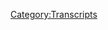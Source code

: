 {{DEFAULTSORT:
    #_TRANSCRIPT_0305:February 1, 2013
}}{{Transcript
    | title         = [[305: February 1, 2013]]
    | caption       = [https://knowledgefight.libsyn.com/knowledge-fight-february-1-2013 Listen to this episode on Libsyn]
    | episodeNumber = [[305: February 1, 2013|305]]
    | length        = 01:32:28
}}

{{MessageBox
    | header     = Warning: Bot Generated Content
    | text       = This transcript was automatically generated by transcription software and likely contains many mistakes and misattributions. Please check the audio for definitive quotes, attribution, and context.
    | image      = N3yvass4myg91.webp
    | imagewidth = 50px
    | id         = warning
}}

{{TranscriptBlock
    | name      = Unknown Speaker
    | timestamp = 00:00:00.000
    | text      = Andy in Kansas, you're on the air, thanks for holding.
}}

{{TranscriptBlock
    | name      = Unknown Speaker
    | timestamp = 00:00:04.000
    | text      = Hello Alex, I'm a first time caller, I'm a huge fan, I love your work.
}}

{{TranscriptBlock
    | name      = Unknown Speaker
    | timestamp = 00:00:07.000
    | text      = I love you.
}}

{{TranscriptBlock
    | name      = Unknown Speaker
    | timestamp = 00:00:08.000
    | text      = Hey everybody, welcome back to Knowledge Fight, I'm Dan.
}}

{{TranscriptBlock
    | name      = Unknown Speaker
    | timestamp = 00:00:10.000
    | text      = I'm Jordan.
}}

{{TranscriptBlock
    | name      = Unknown Speaker
    | timestamp = 00:00:11.000
    | text      = We're a couple dudes, like to sit around, drink novelty beverages, and talk a little bit about Alex Jones.
}}

{{TranscriptBlock
    | name      = Unknown Speaker
    | timestamp = 00:00:15.000
    | text      = Indeed we are, Dan.
}}

{{TranscriptBlock
    | name      = Unknown Speaker
    | timestamp = 00:00:16.000
    | text      = Jordan.
}}

{{TranscriptBlock
    | name      = Unknown Speaker
    | timestamp = 00:00:17.000
    | text      = Dan!
}}

{{TranscriptBlock
    | name      = Unknown Speaker
    | timestamp = 00:00:18.000
    | text      = Jordan.
}}

{{TranscriptBlock
    | name      = Unknown Speaker
    | timestamp = 00:00:19.000
    | text      = How do you feel about a good saltine?
}}

{{TranscriptBlock
    | name      = Unknown Speaker
    | timestamp = 00:00:20.000
    | text      = Are you a saltine cracker guy?
}}

{{TranscriptBlock
    | name      = Unknown Speaker
    | timestamp = 00:00:22.000
    | text      = No.
}}

{{TranscriptBlock
    | name      = Unknown Speaker
    | timestamp = 00:00:23.000
    | text      = Are you a triscuit?
}}

{{TranscriptBlock
    | name      = Unknown Speaker
    | timestamp = 00:00:24.000
    | text      = I like a triscuit, you can see there's a box of triscuits right on there.
}}

{{TranscriptBlock
    | name      = Unknown Speaker
    | timestamp = 00:00:27.000
    | text      = Oh yeah, there is, I can only see the back.
}}

{{TranscriptBlock
    | name      = Unknown Speaker
    | timestamp = 00:00:29.000
    | text      = I like a triscuit.
}}

{{TranscriptBlock
    | name      = Unknown Speaker
    | timestamp = 00:00:30.000
    | text      = You like a triscuit?
}}

{{TranscriptBlock
    | name      = Unknown Speaker
    | timestamp = 00:00:31.000
    | text      = Yeah, sure.
}}

{{TranscriptBlock
    | name      = Unknown Speaker
    | timestamp = 00:00:32.000
    | text      = If I'm going for a cracker, I'll probably get a triscuit.
}}

{{TranscriptBlock
    | name      = Unknown Speaker
    | timestamp = 00:00:34.000
    | text      = I absolutely have no use for saltine.
}}

{{TranscriptBlock
    | name      = Unknown Speaker
    | timestamp = 00:00:37.000
    | text      = It's a very boring cracker and it reminds me of times that I would go to the nurse's office in elementary school and I was faking sick and they'd give me saltines and tell me to go back to class.
}}

{{TranscriptBlock
    | name      = Unknown Speaker
    | timestamp = 00:00:48.000
    | text      = To punish you?
}}

{{TranscriptBlock
    | name      = Unknown Speaker
    | timestamp = 00:00:49.000
    | text      = Yeah.
}}

{{TranscriptBlock
    | name      = Unknown Speaker
    | timestamp = 00:00:50.000
    | text      = Too much saltine to get back to class.
}}

{{TranscriptBlock
    | name      = Unknown Speaker
    | timestamp = 00:00:52.000
    | text      = You are incredibly dry crackers.
}}

{{TranscriptBlock
    | name      = Unknown Speaker
    | timestamp = 00:00:54.000
    | text      = Yep, I have that.
}}

{{TranscriptBlock
    | name      = Unknown Speaker
    | timestamp = 00:00:55.000
    | text      = With no water!
}}

{{TranscriptBlock
    | name      = Unknown Speaker
    | timestamp = 00:00:56.000
    | text      = No, they give me sometimes a little Gatorade to get the electrolytes and hydrate back up.
}}

{{TranscriptBlock
    | name      = Unknown Speaker
    | timestamp = 00:01:03.000
    | text      = Of course.
}}

{{TranscriptBlock
    | name      = Unknown Speaker
    | timestamp = 00:01:04.000
    | text      = Now I don't think I've ever experienced a good saltine.
}}

{{TranscriptBlock
    | name      = Unknown Speaker
    | timestamp = 00:01:07.000
    | text      = Yeah, that's my position on it.
}}

{{TranscriptBlock
    | name      = Unknown Speaker
    | timestamp = 00:01:10.000
    | text      = I love the way you said that.
}}

{{TranscriptBlock
    | name      = Unknown Speaker
    | timestamp = 00:01:12.000
    | text      = That was said like you were in a 15th century novel, just like, I don't think I've ever experienced a good saltine.
}}

{{TranscriptBlock
    | name      = Unknown Speaker
    | timestamp = 00:01:20.000
    | text      = I like a wheat thin from time to time.
}}

{{TranscriptBlock
    | name      = Unknown Speaker
    | timestamp = 00:01:23.000
    | text      = How do you feel about the Keebler buttery crisps one?
}}

{{TranscriptBlock
    | name      = Unknown Speaker
    | timestamp = 00:01:26.000
    | text      = They're pretty good. The club is pretty good as a cracker.
}}

{{TranscriptBlock
    | name      = Unknown Speaker
    | timestamp = 00:01:29.000
    | text      = And that rounds out the roster.
}}

{{TranscriptBlock
    | name      = Unknown Speaker
    | timestamp = 00:01:31.000
    | text      = I think those are all the crackers, yeah.
}}

{{TranscriptBlock
    | name      = Unknown Speaker
    | timestamp = 00:01:33.000
    | text      = So this is a show where I know about those crackers and none others.
}}

{{TranscriptBlock
    | name      = Unknown Speaker
    | timestamp = 00:01:37.000
    | text      = And I know a lot about Alex Jones.
}}

{{TranscriptBlock
    | name      = Unknown Speaker
    | timestamp = 00:01:38.000
    | text      = And I only know what you tell me about both.
}}

{{TranscriptBlock
    | name      = Unknown Speaker
    | timestamp = 00:01:40.000
    | text      = Correct!
}}

{{TranscriptBlock
    | name      = Unknown Speaker
    | timestamp = 00:01:41.000
    | text      = So Jordan, today we've got an interesting episode back in the past in 2013, checking in on what Alex Jones was doing in the aftermath of Sandy Hook.
}}

{{TranscriptBlock
    | name      = Unknown Speaker
    | timestamp = 00:01:48.000
    | text      = Of course.
}}

{{TranscriptBlock
    | name      = Unknown Speaker
    | timestamp = 00:01:49.000
    | text      = We are on February 1st, 2013 today, one day only.
}}

{{TranscriptBlock
    | name      = Unknown Speaker
    | timestamp = 00:01:53.000
    | text      = 2-1-1-3?
}}

{{TranscriptBlock
    | name      = Unknown Speaker
    | timestamp = 00:01:55.000
    | text      = One day only because this is a weird fucking show.
}}

{{TranscriptBlock
    | name      = Unknown Speaker
    | timestamp = 00:01:58.000
    | text      = Okay.
}}

{{TranscriptBlock
    | name      = Unknown Speaker
    | timestamp = 00:01:59.000
    | text      = I was so disoriented by it, and it was one of the least pleasurable experiences I've had preparing an episode, just because I was so all over the place.
}}

{{TranscriptBlock
    | name      = Unknown Speaker
    | timestamp = 00:02:08.000
    | text      = Or Alex was, I guess, and I was just following Alex.
}}

{{TranscriptBlock
    | name      = Unknown Speaker
    | timestamp = 00:02:11.000
    | text      = Yeah, it was a situation where I felt so untethered from the 2013 period.
}}

{{TranscriptBlock
    | name      = Unknown Speaker
    | timestamp = 00:02:17.000
    | text      = It's anachronistic. He feels different.
}}

{{TranscriptBlock
    | name      = Unknown Speaker
    | timestamp = 00:02:21.000
    | text      = On just this one day?
}}

{{TranscriptBlock
    | name      = Unknown Speaker
    | timestamp = 00:02:23.000
    | text      = Yeah, it's completely all over the place, and we'll get to how and why and what happens.
}}

{{TranscriptBlock
    | name      = Unknown Speaker
    | timestamp = 00:02:28.000
    | text      = Excellent.
}}

{{TranscriptBlock
    | name      = Unknown Speaker
    | timestamp = 00:02:29.000
    | text      = But before we do, I need to give a little bit of a correction from our last episode, our Monday episode.
}}

{{TranscriptBlock
    | name      = Unknown Speaker
    | timestamp = 00:02:35.000
    | text      = We talked about there being reports in Reuters of there being a purge done by Kim Jong-un of some government officials in the aftermath of a failed summit
}}

{{TranscriptBlock
    | name      = Unknown Speaker
    | timestamp = 00:02:46.000
    | text      = with Donald Trump, and as it turns out, those were erroneous reports.
}}

{{TranscriptBlock
    | name      = Unknown Speaker
    | timestamp = 00:02:51.000
    | text      = I apologize to everybody that I got that wrong, but the circumstance was that at the time that we recorded the episode, that was what was being reported in the news,
}}

{{TranscriptBlock
    | name      = Unknown Speaker
    | timestamp = 00:03:01.000
    | text      = and I operated off that and was discussing what was being reported.
}}

{{TranscriptBlock
    | name      = Unknown Speaker
    | timestamp = 00:03:05.000
    | text      = Right.
}}

{{TranscriptBlock
    | name      = Unknown Speaker
    | timestamp = 00:03:06.000
    | text      = Now, the more important piece of it was I wasn't reporting that as to say, here is what's happening in North Korea, this is the news.
}}

{{TranscriptBlock
    | name      = Unknown Speaker
    | timestamp = 00:03:15.000
    | text      = I was discussing it in the context of Alex Jones believes this to be true.
}}

{{TranscriptBlock
    | name      = Unknown Speaker
    | timestamp = 00:03:20.000
    | text      = Right.
}}

{{TranscriptBlock
    | name      = Unknown Speaker
    | timestamp = 00:03:21.000
    | text      = And his response to it is cool.
}}

{{TranscriptBlock
    | name      = Unknown Speaker
    | timestamp = 00:03:24.000
    | text      = Yeah.
}}

{{TranscriptBlock
    | name      = Unknown Speaker
    | timestamp = 00:03:25.000
    | text      = Or more accurately, I guess, not the best way to send a signal to Donald Trump, but hey, it's all right.
}}

{{TranscriptBlock
    | name      = Unknown Speaker
    | timestamp = 00:03:31.000
    | text      = So the conversation of it being whether it is true or not is important, absolutely, and I don't like that we dropped the ball a little bit,
}}

{{TranscriptBlock
    | name      = Unknown Speaker
    | timestamp = 00:03:40.000
    | text      = but the bigger piece of it is it still stands alone whether the story that it's based on is true or not.
}}

{{TranscriptBlock
    | name      = Unknown Speaker
    | timestamp = 00:03:49.000
    | text      = Right.
}}

{{TranscriptBlock
    | name      = Unknown Speaker
    | timestamp = 00:03:50.000
    | text      = Because Alex Jones' response to that story, under the assumption of it being true, was fucked up.
}}

{{TranscriptBlock
    | name      = Unknown Speaker
    | timestamp = 00:03:56.000
    | text      = Yeah.
}}

{{TranscriptBlock
    | name      = Unknown Speaker
    | timestamp = 00:03:57.000
    | text      = Yeah, that's a little bit like, look, we got the reporting wrong on the Temple of Doom, but Alex did still see that guy get his heart ripped out, and he was like, that's a great idea.
}}

{{TranscriptBlock
    | name      = Unknown Speaker
    | timestamp = 00:04:09.000
    | text      = His take on it was still bad.
}}

{{TranscriptBlock
    | name      = Unknown Speaker
    | timestamp = 00:04:11.000
    | text      = Yeah, yeah, yeah.
}}

{{TranscriptBlock
    | name      = Unknown Speaker
    | timestamp = 00:04:12.000
    | text      = Yeah.
}}

{{TranscriptBlock
    | name      = Unknown Speaker
    | timestamp = 00:04:13.000
    | text      = And I mean, that's kind of one of the reasons why I find the present a little bit less gratifying to cover in as much as there's the possibility, or the greater possibility for things like that.
}}

{{TranscriptBlock
    | name      = Unknown Speaker
    | timestamp = 00:04:25.000
    | text      = Misunderstandings, bad reporting that you read, and then by the time the episode goes up, you know, has been corrected.
}}

{{TranscriptBlock
    | name      = Unknown Speaker
    | timestamp = 00:04:33.000
    | text      = That's almost an indictment of the 24-hour news cycle entirely.
}}

{{TranscriptBlock
    | name      = Unknown Speaker
    | timestamp = 00:04:37.000
    | text      = I absolutely think so.
}}

{{TranscriptBlock
    | name      = Unknown Speaker
    | timestamp = 00:04:38.000
    | text      = Yeah.
}}

{{TranscriptBlock
    | name      = Unknown Speaker
    | timestamp = 00:04:39.000
    | text      = I agree with you.
}}

{{TranscriptBlock
    | name      = Unknown Speaker
    | timestamp = 00:04:40.000
    | text      = Don't indict at all, but it's one of the definite downsides of it, the fluidity of a lot of these things and the...
}}

{{TranscriptBlock
    | name      = Unknown Speaker
    | timestamp = 00:04:47.000
    | text      = The speed with which they hit you.
}}

{{TranscriptBlock
    | name      = Unknown Speaker
    | timestamp = 00:04:50.000
    | text      = Yeah.
}}

{{TranscriptBlock
    | name      = Unknown Speaker
    | timestamp = 00:04:51.000
    | text      = So, like I said, today we're in 2013, February 1st, and we'll get to, you know, discussing some of that fucked-up-itness, but before we do, got to give a shout-out to some people who have signed up and are supporting the show.
}}

{{TranscriptBlock
    | name      = Unknown Speaker
    | timestamp = 00:05:02.000
    | text      = Yay! That's nice.
}}

{{TranscriptBlock
    | name      = Unknown Speaker
    | timestamp = 00:05:03.000
    | text      = Yay!
}}

{{TranscriptBlock
    | name      = Unknown Speaker
    | timestamp = 00:05:04.000
    | text      = So first, Matt, thank you so much.
}}

{{TranscriptBlock
    | name      = Unknown Speaker
    | timestamp = 00:05:05.000
    | text      = You are now a policy wonk.
}}

{{TranscriptBlock
    | name      = Unknown Speaker
    | timestamp = 00:05:06.000
    | text      = I'm a policy wonk.
}}

{{TranscriptBlock
    | name      = Unknown Speaker
    | timestamp = 00:05:07.000
    | text      = I'm a policy wonk.
}}

{{TranscriptBlock
    | name      = Unknown Speaker
    | timestamp = 00:05:08.000
    | text      = Thanks, Matt.
}}

{{TranscriptBlock
    | name      = Unknown Speaker
    | timestamp = 00:05:09.000
    | text      = Next, Webb.
}}

{{TranscriptBlock
    | name      = Unknown Speaker
    | timestamp = 00:05:10.000
    | text      = Thank you so much.
}}

{{TranscriptBlock
    | name      = Unknown Speaker
    | timestamp = 00:05:11.000
    | text      = You are now a policy wonk.
}}

{{TranscriptBlock
    | name      = Unknown Speaker
    | timestamp = 00:05:12.000
    | text      = I'm a policy wonk.
}}

{{TranscriptBlock
    | name      = Unknown Speaker
    | timestamp = 00:05:13.000
    | text      = Thank you, Webb.
}}

{{TranscriptBlock
    | name      = Unknown Speaker
    | timestamp = 00:05:14.000
    | text      = Thank you, Webb.
}}

{{TranscriptBlock
    | name      = Unknown Speaker
    | timestamp = 00:05:15.000
    | text      = Next, Patricia.
}}

{{TranscriptBlock
    | name      = Unknown Speaker
    | timestamp = 00:05:16.000
    | text      = Thank you so much.
}}

{{TranscriptBlock
    | name      = Unknown Speaker
    | timestamp = 00:05:17.000
    | text      = You are now a policy wonk.
}}

{{TranscriptBlock
    | name      = Unknown Speaker
    | timestamp = 00:05:19.000
    | text      = I'm a policy wonk.
}}

{{TranscriptBlock
    | name      = Unknown Speaker
    | timestamp = 00:05:20.000
    | text      = Thank you, Patty.
}}

{{TranscriptBlock
    | name      = Unknown Speaker
    | timestamp = 00:05:21.000
    | text      = Thank you.
}}

{{TranscriptBlock
    | name      = Unknown Speaker
    | timestamp = 00:05:22.000
    | text      = Next, Lilian.
}}

{{TranscriptBlock
    | name      = Unknown Speaker
    | timestamp = 00:05:23.000
    | text      = Thank you so much.
}}

{{TranscriptBlock
    | name      = Unknown Speaker
    | timestamp = 00:05:24.000
    | text      = You are now a policy wonk.
}}

{{TranscriptBlock
    | name      = Unknown Speaker
    | timestamp = 00:05:25.000
    | text      = I'm a policy wonk.
}}

{{TranscriptBlock
    | name      = Unknown Speaker
    | timestamp = 00:05:26.000
    | text      = Thank you Lilian.
}}

{{TranscriptBlock
    | name      = Unknown Speaker
    | timestamp = 00:05:27.000
    | text      = Thank you, Lilian.
}}

{{TranscriptBlock
    | name      = Unknown Speaker
    | timestamp = 00:05:28.000
    | text      = Finally, I'd like to say thank you to somebody donated on an elevated level.
}}

{{TranscriptBlock
    | name      = Unknown Speaker
    | timestamp = 00:05:30.000
    | text      = We appreciate that so very much.
}}

{{TranscriptBlock
    | name      = Unknown Speaker
    | timestamp = 00:05:32.000
    | text      = So Taylor.
}}

{{TranscriptBlock
    | name      = Unknown Speaker
    | timestamp = 00:05:33.000
    | text      = Thank you so much!
}}

{{TranscriptBlock
    | name      = Unknown Speaker
    | timestamp = 00:05:34.000
    | text      = You are now a technocrat.
}}

{{TranscriptBlock
    | name      = Unknown Speaker
    | timestamp = 00:05:36.000
    | text      = I'm a policy wonk.
}}

{{TranscriptBlock
    | name      = Unknown Speaker
    | timestamp = 00:05:37.240
    | text      = Crikey, mate, that's fantastic.
}}

{{TranscriptBlock
    | name      = Unknown Speaker
    | timestamp = 00:05:38.959
    | text      = Have yourself a brew.
}}

{{TranscriptBlock
    | name      = Unknown Speaker
    | timestamp = 00:05:40.319
    | text      = How's your 401k doing, bro?
}}

{{TranscriptBlock
    | name      = Unknown Speaker
    | timestamp = 00:05:41.920
    | text      = We gotta go full tilt boogie on this, Watson, all right?
}}

{{TranscriptBlock
    | name      = Unknown Speaker
    | timestamp = 00:05:44.600
    | text      = Let's just get down to business.
}}

{{TranscriptBlock
    | name      = Unknown Speaker
    | timestamp = 00:05:45.800
    | text      = We ain't making that money off that heroin.
}}

{{TranscriptBlock
    | name      = Unknown Speaker
    | timestamp = 00:05:47.879
    | text      = Why you pimps so good?
}}

{{TranscriptBlock
    | name      = Unknown Speaker
    | timestamp = 00:05:49.600
    | text      = My neck is freakishly large.
}}

{{TranscriptBlock
    | name      = Unknown Speaker
    | timestamp = 00:05:51.560
    | text      = I declare info war on you.
}}

{{TranscriptBlock
    | name      = Unknown Speaker
    | timestamp = 00:05:54.199
    | text      = Thank you so much, Taylor.
}}

{{TranscriptBlock
    | name      = Unknown Speaker
    | timestamp = 00:05:55.040
    | text      = Thank you very much, Taylor.
}}

{{TranscriptBlock
    | name      = Unknown Speaker
    | timestamp = 00:05:56.319
    | text      = If you're out there listening and you're thinking,
}}

{{TranscriptBlock
    | name      = Unknown Speaker
    | timestamp = 00:05:57.439
    | text      = hey, I like this show, I'd like to support
}}

{{TranscriptBlock
    | name      = Unknown Speaker
    | timestamp = 00:05:58.560
    | text      = what these guys do, you can do that by going
}}

{{TranscriptBlock
    | name      = Unknown Speaker
    | timestamp = 00:06:00.000
    | text      = to our website, knowledgefight.com,
}}

{{TranscriptBlock
    | name      = Unknown Speaker
    | timestamp = 00:06:01.399
    | text      = clicking the button that says support the show.
}}

{{TranscriptBlock
    | name      = Unknown Speaker
    | timestamp = 00:06:02.860
    | text      = We would appreciate it.
}}

{{TranscriptBlock
    | name      = Unknown Speaker
    | timestamp = 00:06:03.800
    | text      = Please do, it would be very kind.
}}

{{TranscriptBlock
    | name      = Unknown Speaker
    | timestamp = 00:06:05.439
    | text      = So we're on the first, and this first clip
}}

{{TranscriptBlock
    | name      = Unknown Speaker
    | timestamp = 00:06:10.120
    | text      = is only interesting when you get to the end of the show.
}}

{{TranscriptBlock
    | name      = Unknown Speaker
    | timestamp = 00:06:15.040
    | text      = Ladies and gentlemen, get ready.
}}

{{TranscriptBlock
    | name      = Unknown Speaker
    | timestamp = 00:06:17.240
    | text      = Strap yourselves in.
}}

{{TranscriptBlock
    | name      = Unknown Speaker
    | timestamp = 00:06:18.480
    | text      = It is Friday, the first day of February, 2013.
}}

{{TranscriptBlock
    | name      = Unknown Speaker
    | timestamp = 00:06:23.639
    | text      = We're gonna be here for the next three hours,
}}

{{TranscriptBlock
    | name      = Unknown Speaker
    | timestamp = 00:06:25.420
    | text      = and then we'll return, Lord willing, this Sunday,
}}

{{TranscriptBlock
    | name      = Unknown Speaker
    | timestamp = 00:06:27.920
    | text      = as I always do, four to six p.m. Central Standard Time,
}}

{{TranscriptBlock
    | name      = Unknown Speaker
    | timestamp = 00:06:31.399
    | text      = five to seven p.m. Eastern for the Sunday transmission.
}}

{{TranscriptBlock
    | name      = Unknown Speaker
    | timestamp = 00:06:35.040
    | text      = Very standard introduction to the show.
}}

{{TranscriptBlock
    | name      = Unknown Speaker
    | timestamp = 00:06:36.600
    | text      = And he's taking Saturday off?
}}

{{TranscriptBlock
    | name      = Unknown Speaker
    | timestamp = 00:06:38.120
    | text      = No, he always takes Saturday off.
}}

{{TranscriptBlock
    | name      = Unknown Speaker
    | timestamp = 00:06:38.959
    | text      = Oh no, he always takes Saturday off, okay.
}}

{{TranscriptBlock
    | name      = Unknown Speaker
    | timestamp = 00:06:39.800
    | text      = Very standard, but the only reason that I even
}}

{{TranscriptBlock
    | name      = Unknown Speaker
    | timestamp = 00:06:43.339
    | text      = made note of that is this is a four hour show.
}}

{{TranscriptBlock
    | name      = Unknown Speaker
    | timestamp = 00:06:46.240
    | text      = Yeah.
}}

{{TranscriptBlock
    | name      = Unknown Speaker
    | timestamp = 00:06:47.079
    | text      = He says he's doing three hours.
}}

{{TranscriptBlock
    | name      = Unknown Speaker
    | timestamp = 00:06:48.040
    | text      = He does another hour just on a whim.
}}

{{TranscriptBlock
    | name      = Unknown Speaker
    | timestamp = 00:06:50.959
    | text      = He had no idea.
}}

{{TranscriptBlock
    | name      = Unknown Speaker
    | timestamp = 00:06:51.800
    | text      = He can do that?
}}

{{TranscriptBlock
    | name      = Unknown Speaker
    | timestamp = 00:06:52.620
    | text      = Yeah, he can go into overdrive.
}}

{{TranscriptBlock
    | name      = Unknown Speaker
    | timestamp = 00:06:53.680
    | text      = Oh, okay.
}}

{{TranscriptBlock
    | name      = Unknown Speaker
    | timestamp = 00:06:54.519
    | text      = He often goes into overdrive for like five minutes
}}

{{TranscriptBlock
    | name      = Unknown Speaker
    | timestamp = 00:06:56.639
    | text      = or something.
}}

{{TranscriptBlock
    | name      = Unknown Speaker
    | timestamp = 00:06:57.519
    | text      = I'm only making note of this to show that he often
}}

{{TranscriptBlock
    | name      = Unknown Speaker
    | timestamp = 00:07:00.720
    | text      = does not know what he's going to do or what his schedule
}}

{{TranscriptBlock
    | name      = Unknown Speaker
    | timestamp = 00:07:03.959
    | text      = is going to be like when he starts the show.
}}

{{TranscriptBlock
    | name      = Unknown Speaker
    | timestamp = 00:07:06.000
    | text      = Right.
}}

{{TranscriptBlock
    | name      = Unknown Speaker
    | timestamp = 00:07:06.839
    | text      = Right, right, right, right.
}}

{{TranscriptBlock
    | name      = Unknown Speaker
    | timestamp = 00:07:07.680
    | text      = He's like, I'm on air for three hours,
}}

{{TranscriptBlock
    | name      = Unknown Speaker
    | timestamp = 00:07:08.720
    | text      = oops, I did an extra hour.
}}

{{TranscriptBlock
    | name      = Unknown Speaker
    | timestamp = 00:07:10.240
    | text      = Right, yeah, you shouldn't be able to, oops,
}}

{{TranscriptBlock
    | name      = Unknown Speaker
    | timestamp = 00:07:12.319
    | text      = do another extra hour.
}}

{{TranscriptBlock
    | name      = Unknown Speaker
    | timestamp = 00:07:13.600
    | text      = You should prepare, there should be.
}}

{{TranscriptBlock
    | name      = Unknown Speaker
    | timestamp = 00:07:15.279
    | text      = I think it's indicative that the spirit is in him.
}}

{{TranscriptBlock
    | name      = Unknown Speaker
    | timestamp = 00:07:18.120
    | text      = Whatever he's doing, he wants to be doing.
}}

{{TranscriptBlock
    | name      = Unknown Speaker
    | timestamp = 00:07:20.480
    | text      = Okay.
}}

{{TranscriptBlock
    | name      = Unknown Speaker
    | timestamp = 00:07:21.319
    | text      = He extended it because of.
}}

{{TranscriptBlock
    | name      = Unknown Speaker
    | timestamp = 00:07:23.079
    | text      = Gotcha.
}}

{{TranscriptBlock
    | name      = Unknown Speaker
    | timestamp = 00:07:23.920
    | text      = And we'll get to.
}}

{{TranscriptBlock
    | name      = Unknown Speaker
    | timestamp = 00:07:24.740
    | text      = Oh boy.
}}

{{TranscriptBlock
    | name      = Unknown Speaker
    | timestamp = 00:07:25.579
    | text      = Yeah.
}}

{{TranscriptBlock
    | name      = Unknown Speaker
    | timestamp = 00:07:26.420
    | text      = I don't like that tone of voice.
}}

{{TranscriptBlock
    | name      = Unknown Speaker
    | timestamp = 00:07:27.240
    | text      = Well, you know, in that clip he did say,
}}

{{TranscriptBlock
    | name      = Unknown Speaker
    | timestamp = 00:07:29.360
    | text      = Lord willing, we'll be back on Sunday.
}}

{{TranscriptBlock
    | name      = Unknown Speaker
    | timestamp = 00:07:31.879
    | text      = Yes.
}}

{{TranscriptBlock
    | name      = Unknown Speaker
    | timestamp = 00:07:32.720
    | text      = And I take that as like, oh, he's getting kind of religious.
}}

{{TranscriptBlock
    | name      = Unknown Speaker
    | timestamp = 00:07:35.000
    | text      = And on this episode, he does get quite religious.
}}

{{TranscriptBlock
    | name      = Unknown Speaker
    | timestamp = 00:07:37.680
    | text      = Okay.
}}

{{TranscriptBlock
    | name      = Unknown Speaker
    | timestamp = 00:07:38.519
    | text      = But I should say that he always says, Lord willing,
}}

{{TranscriptBlock
    | name      = Unknown Speaker
    | timestamp = 00:07:40.100
    | text      = I'll be back on Sunday.
}}

{{TranscriptBlock
    | name      = Unknown Speaker
    | timestamp = 00:07:40.939
    | text      = Okay, okay.
}}

{{TranscriptBlock
    | name      = Unknown Speaker
    | timestamp = 00:07:41.759
    | text      = So that's not an indication of that.
}}

{{TranscriptBlock
    | name      = Unknown Speaker
    | timestamp = 00:07:42.600
    | text      = I thought that was like occupied Texas, you know,
}}

{{TranscriptBlock
    | name      = Unknown Speaker
    | timestamp = 00:07:44.399
    | text      = that's like a.
}}

{{TranscriptBlock
    | name      = Unknown Speaker
    | timestamp = 00:07:45.240
    | text      = It is, it's a little bit of a, just black.
}}

{{TranscriptBlock
    | name      = Unknown Speaker
    | timestamp = 00:07:46.279
    | text      = Yeah.
}}

{{TranscriptBlock
    | name      = Unknown Speaker
    | timestamp = 00:07:47.120
    | text      = He is big into the rapture on this episode.
}}

{{TranscriptBlock
    | name      = Unknown Speaker
    | timestamp = 00:07:50.720
    | text      = Okay, all right.
}}

{{TranscriptBlock
    | name      = Unknown Speaker
    | timestamp = 00:07:52.480
    | text      = Specifically post-tribulation rapture,
}}

{{TranscriptBlock
    | name      = Unknown Speaker
    | timestamp = 00:07:55.439
    | text      = which we know he's a big fan of.
}}

{{TranscriptBlock
    | name      = Unknown Speaker
    | timestamp = 00:07:56.959
    | text      = Yeah, he doesn't do the pre-trib.
}}

{{TranscriptBlock
    | name      = Unknown Speaker
    | timestamp = 00:07:58.360
    | text      = No, because that's a cop-out.
}}

{{TranscriptBlock
    | name      = Unknown Speaker
    | timestamp = 00:08:00.000
    | text      = Yeah, yeah, that's bullshit.
}}

{{TranscriptBlock
    | name      = Unknown Speaker
    | timestamp = 00:08:01.279
    | text      = He believes that, and we'll get into this
}}

{{TranscriptBlock
    | name      = Unknown Speaker
    | timestamp = 00:08:03.079
    | text      = a little bit later in the episode,
}}

{{TranscriptBlock
    | name      = Unknown Speaker
    | timestamp = 00:08:04.339
    | text      = he believes that the idea of a pre-tribulation rapture
}}

{{TranscriptBlock
    | name      = Unknown Speaker
    | timestamp = 00:08:07.399
    | text      = was concocted by the globalists
}}

{{TranscriptBlock
    | name      = Unknown Speaker
    | timestamp = 00:08:10.199
    | text      = because they were scared of the Christian's ability
}}

{{TranscriptBlock
    | name      = Unknown Speaker
    | timestamp = 00:08:13.040
    | text      = to take them out.
}}

{{TranscriptBlock
    | name      = Unknown Speaker
    | timestamp = 00:08:13.879
    | text      = Yeah, that sounds right.
}}

{{TranscriptBlock
    | name      = Unknown Speaker
    | timestamp = 00:08:14.699
    | text      = And so they needed to dethang the Christians.
}}

{{TranscriptBlock
    | name      = Unknown Speaker
    | timestamp = 00:08:20.199
    | text      = And so they're like, hey, don't worry about it.
}}

{{TranscriptBlock
    | name      = Unknown Speaker
    | timestamp = 00:08:22.079
    | text      = You'll be raptured before all the trouble
}}

{{TranscriptBlock
    | name      = Unknown Speaker
    | timestamp = 00:08:24.399
    | text      = that we're gonna cause.
}}

{{TranscriptBlock
    | name      = Unknown Speaker
    | timestamp = 00:08:25.699
    | text      = Okay.
}}

{{TranscriptBlock
    | name      = Unknown Speaker
    | timestamp = 00:08:26.540
    | text      = So don't worry about it.
}}

{{TranscriptBlock
    | name      = Unknown Speaker
    | timestamp = 00:08:27.360
    | text      = All right, that's the craziest way to look at that.
}}

{{TranscriptBlock
    | name      = Unknown Speaker
    | timestamp = 00:08:29.720
    | text      = And I mean, I don't think there's either
}}

{{TranscriptBlock
    | name      = Unknown Speaker
    | timestamp = 00:08:32.320
    | text      = pre or post-trib raptures, even in the Bible.
}}

{{TranscriptBlock
    | name      = Unknown Speaker
    | timestamp = 00:08:35.679
    | text      = That's a thing that we're gonna have to think about
}}

{{TranscriptBlock
    | name      = Unknown Speaker
    | timestamp = 00:08:38.019
    | text      = a little bit, but before we do,
}}

{{TranscriptBlock
    | name      = Unknown Speaker
    | timestamp = 00:08:39.759
    | text      = Alex needs to talk about how that is the dynamic at play,
}}

{{TranscriptBlock
    | name      = Unknown Speaker
    | timestamp = 00:08:44.000
    | text      = that Christians used to be so against tyranny,
}}

{{TranscriptBlock
    | name      = Unknown Speaker
    | timestamp = 00:08:48.440
    | text      = but now they don't care because of pre-trib rapture.
}}

{{TranscriptBlock
    | name      = Unknown Speaker
    | timestamp = 00:08:52.200
    | text      = That sounds like it.
}}

{{TranscriptBlock
    | name      = Unknown Speaker
    | timestamp = 00:08:53.039
    | text      = Why do Christians submit to tyranny today?
}}

{{TranscriptBlock
    | name      = Unknown Speaker
    | timestamp = 00:08:55.960
    | text      = Why did Christians found America by saying,
}}

{{TranscriptBlock
    | name      = Unknown Speaker
    | timestamp = 00:08:58.399
    | text      = no King, but King Jesus, King George is a tyrant.
}}

{{TranscriptBlock
    | name      = Unknown Speaker
    | timestamp = 00:09:01.519
    | text      = They didn't.
}}

{{TranscriptBlock
    | name      = Unknown Speaker
    | timestamp = 00:09:02.559
    | text      = And led that rebellion, but today, why do they submit?
}}

{{TranscriptBlock
    | name      = Unknown Speaker
    | timestamp = 00:09:05.679
    | text      = And the biggest issue is they teach
}}

{{TranscriptBlock
    | name      = Unknown Speaker
    | timestamp = 00:09:07.399
    | text      = a pre-tribulation rapture.
}}

{{TranscriptBlock
    | name      = Unknown Speaker
    | timestamp = 00:09:09.039
    | text      = The biggest issue.
}}

{{TranscriptBlock
    | name      = Unknown Speaker
    | timestamp = 00:09:10.779
    | text      = So we're gonna examine that.
}}

{{TranscriptBlock
    | name      = Unknown Speaker
    | timestamp = 00:09:12.919
    | text      = And again, even if you're not a Christian,
}}

{{TranscriptBlock
    | name      = Unknown Speaker
    | timestamp = 00:09:14.039
    | text      = this is important anthropology,
}}

{{TranscriptBlock
    | name      = Unknown Speaker
    | timestamp = 00:09:16.019
    | text      = important sociology, important psychology.
}}

{{TranscriptBlock
    | name      = Unknown Speaker
    | timestamp = 00:09:19.639
    | text      = So if you've been listening along to these 2013 episodes
}}

{{TranscriptBlock
    | name      = Unknown Speaker
    | timestamp = 00:09:23.240
    | text      = in the aftermath of Sandy Hook, this is incongruous.
}}

{{TranscriptBlock
    | name      = Unknown Speaker
    | timestamp = 00:09:27.019
    | text      = This focus on pre and post-trib rapture
}}

{{TranscriptBlock
    | name      = Unknown Speaker
    | timestamp = 00:09:30.539
    | text      = is very much like, what is happening?
}}

{{TranscriptBlock
    | name      = Unknown Speaker
    | timestamp = 00:09:33.600
    | text      = He did a fucking extended gold commercial
}}

{{TranscriptBlock
    | name      = Unknown Speaker
    | timestamp = 00:09:36.620
    | text      = at the end of the previous day's episode.
}}

{{TranscriptBlock
    | name      = Unknown Speaker
    | timestamp = 00:09:38.919
    | text      = Yeah, yeah, yeah.
}}

{{TranscriptBlock
    | name      = Unknown Speaker
    | timestamp = 00:09:39.759
    | text      = And he was yelling about like grunting park security guards
}}

{{TranscriptBlock
    | name      = Unknown Speaker
    | timestamp = 00:09:43.679
    | text      = and being in hot springs.
}}

{{TranscriptBlock
    | name      = Unknown Speaker
    | timestamp = 00:09:46.120
    | text      = Yeah, yeah.
}}

{{TranscriptBlock
    | name      = Unknown Speaker
    | timestamp = 00:09:47.080
    | text      = That was the day before this.
}}

{{TranscriptBlock
    | name      = Unknown Speaker
    | timestamp = 00:09:48.879
    | text      = Well, the moment a park ranger grunts at you,
}}

{{TranscriptBlock
    | name      = Unknown Speaker
    | timestamp = 00:09:52.559
    | text      = you gotta start thinking about the end times.
}}

{{TranscriptBlock
    | name      = Unknown Speaker
    | timestamp = 00:09:54.919
    | text      = I think that makes perfect sense.
}}

{{TranscriptBlock
    | name      = Unknown Speaker
    | timestamp = 00:09:57.080
    | text      = First thing that happens, ugh.
}}

{{TranscriptBlock
    | name      = Unknown Speaker
    | timestamp = 00:09:59.000
    | text      = Then the very next thought, the very next day,
}}

{{TranscriptBlock
    | name      = Unknown Speaker
    | timestamp = 00:10:01.440
    | text      = is just like, I don't know what's gonna happen next,
}}

{{TranscriptBlock
    | name      = Unknown Speaker
    | timestamp = 00:10:04.320
    | text      = but I hope there's a rapture.
}}

{{TranscriptBlock
    | name      = Unknown Speaker
    | timestamp = 00:10:06.440
    | text      = It's very weird.
}}

{{TranscriptBlock
    | name      = Unknown Speaker
    | timestamp = 00:10:07.279
    | text      = It's very incongruous from a narrative perspective.
}}

{{TranscriptBlock
    | name      = Unknown Speaker
    | timestamp = 00:10:10.440
    | text      = This came out of left field to me.
}}

{{TranscriptBlock
    | name      = Unknown Speaker
    | timestamp = 00:10:12.240
    | text      = This is not at all what I expected.
}}

{{TranscriptBlock
    | name      = Unknown Speaker
    | timestamp = 00:10:14.039
    | text      = Of course not.
}}

{{TranscriptBlock
    | name      = Unknown Speaker
    | timestamp = 00:10:15.120
    | text      = So also, I should say, I've been hearing Alex say
}}

{{TranscriptBlock
    | name      = Unknown Speaker
    | timestamp = 00:10:18.039
    | text      = that no king but King Jesus thing a bit
}}

{{TranscriptBlock
    | name      = Unknown Speaker
    | timestamp = 00:10:20.559
    | text      = in these 2013 episodes.
}}

{{TranscriptBlock
    | name      = Unknown Speaker
    | timestamp = 00:10:22.279
    | text      = But for a while, I just kind of assumed
}}

{{TranscriptBlock
    | name      = Unknown Speaker
    | timestamp = 00:10:23.759
    | text      = it was some kind of phrasing and paraphrasing of scripture
}}

{{TranscriptBlock
    | name      = Unknown Speaker
    | timestamp = 00:10:26.399
    | text      = that I don't remember, so I just decided to leave it alone.
}}

{{TranscriptBlock
    | name      = Unknown Speaker
    | timestamp = 00:10:29.600
    | text      = But for some reason this time, I don't know why,
}}

{{TranscriptBlock
    | name      = Unknown Speaker
    | timestamp = 00:10:32.000
    | text      = it hit my ears a little bit differently.
}}

{{TranscriptBlock
    | name      = Unknown Speaker
    | timestamp = 00:10:33.960
    | text      = And maybe it's because of that jarring shift
}}

{{TranscriptBlock
    | name      = Unknown Speaker
    | timestamp = 00:10:36.639
    | text      = from what he was doing the previous days,
}}

{{TranscriptBlock
    | name      = Unknown Speaker
    | timestamp = 00:10:40.600
    | text      = this religiosity coming.
}}

{{TranscriptBlock
    | name      = Unknown Speaker
    | timestamp = 00:10:42.320
    | text      = Maybe that's why it hit me differently,
}}

{{TranscriptBlock
    | name      = Unknown Speaker
    | timestamp = 00:10:44.360
    | text      = so I decided to see if I could trace down
}}

{{TranscriptBlock
    | name      = Unknown Speaker
    | timestamp = 00:10:46.740
    | text      = where that phrase came from and what we can learn
}}

{{TranscriptBlock
    | name      = Unknown Speaker
    | timestamp = 00:10:49.080
    | text      = about Alex's beliefs from his repeated use of it
}}

{{TranscriptBlock
    | name      = Unknown Speaker
    | timestamp = 00:10:51.799
    | text      = to attack Obama.
}}

{{TranscriptBlock
    | name      = Unknown Speaker
    | timestamp = 00:10:52.919
    | text      = I'm going to guess not the Bible.
}}

{{TranscriptBlock
    | name      = Unknown Speaker
    | timestamp = 00:10:55.120
    | text      = Uh, meh.
}}

{{TranscriptBlock
    | name      = Unknown Speaker
    | timestamp = 00:10:58.720
    | text      = As it turns out, there's something
}}

{{TranscriptBlock
    | name      = Unknown Speaker
    | timestamp = 00:11:00.200
    | text      = that Alex is clearly referencing here.
}}

{{TranscriptBlock
    | name      = Unknown Speaker
    | timestamp = 00:11:02.320
    | text      = As the story goes, John Adams and John Hancock
}}

{{TranscriptBlock
    | name      = Unknown Speaker
    | timestamp = 00:11:05.279
    | text      = were meeting at the home of Reverend Jonas Clark
}}

{{TranscriptBlock
    | name      = Unknown Speaker
    | timestamp = 00:11:08.440
    | text      = on the night of April 18, 1775.
}}

{{TranscriptBlock
    | name      = Unknown Speaker
    | timestamp = 00:11:10.960
    | text      = Oh, that fucking guy.
}}

{{TranscriptBlock
    | name      = Unknown Speaker
    | timestamp = 00:11:12.659
    | text      = Clark was a pastor and said to be involved
}}

{{TranscriptBlock
    | name      = Unknown Speaker
    | timestamp = 00:11:14.519
    | text      = in the local militias.
}}

{{TranscriptBlock
    | name      = Unknown Speaker
    | timestamp = 00:11:16.120
    | text      = As the men gathered, Paul Revere arrived and warned
}}

{{TranscriptBlock
    | name      = Unknown Speaker
    | timestamp = 00:11:18.759
    | text      = that the Brits were coming.
}}

{{TranscriptBlock
    | name      = Unknown Speaker
    | timestamp = 00:11:20.100
    | text      = So then, when British major Pitcairn showed up,
}}

{{TranscriptBlock
    | name      = Unknown Speaker
    | timestamp = 00:11:23.799
    | text      = he demanded that the men lay down their arms,
}}

{{TranscriptBlock
    | name      = Unknown Speaker
    | timestamp = 00:11:26.200
    | text      = to which the patriots were said to have replied, quote,
}}

{{TranscriptBlock
    | name      = Unknown Speaker
    | timestamp = 00:11:28.679
    | text      = we recognize no sovereign but God and no king but Jesus.
}}

{{TranscriptBlock
    | name      = Unknown Speaker
    | timestamp = 00:11:33.360
    | text      = There's a lot of problems with this.
}}

{{TranscriptBlock
    | name      = Unknown Speaker
    | timestamp = 00:11:34.759
    | text      = Oh.
}}

{{TranscriptBlock
    | name      = Unknown Speaker
    | timestamp = 00:11:35.360
    | text      = Just from a historical perspective.
}}

{{TranscriptBlock
    | name      = Unknown Speaker
    | timestamp = 00:11:36.759
    | text      = Like what?
}}

{{TranscriptBlock
    | name      = Unknown Speaker
    | timestamp = 00:11:37.759
    | text      = Well, for one, neither John Adams nor John Hancock
}}

{{TranscriptBlock
    | name      = Unknown Speaker
    | timestamp = 00:11:40.399
    | text      = were present when Pitcairn arrived, historically.
}}

{{TranscriptBlock
    | name      = Unknown Speaker
    | timestamp = 00:11:43.519
    | text      = Second, it was Samuel Adams who attended
}}

{{TranscriptBlock
    | name      = Unknown Speaker
    | timestamp = 00:11:45.759
    | text      = the meeting at Clark's house, not John Adams.
}}

{{TranscriptBlock
    | name      = Unknown Speaker
    | timestamp = 00:11:47.759
    | text      = Brewer and a patriot.
}}

{{TranscriptBlock
    | name      = Unknown Speaker
    | timestamp = 00:11:48.720
    | text      = Third, Pitcairn's very detailed account
}}

{{TranscriptBlock
    | name      = Unknown Speaker
    | timestamp = 00:11:51.639
    | text      = of the night in question, April 18, 1775,
}}

{{TranscriptBlock
    | name      = Unknown Speaker
    | timestamp = 00:11:54.559
    | text      = doesn't include any of this.
}}

{{TranscriptBlock
    | name      = Unknown Speaker
    | timestamp = 00:11:55.960
    | text      = You can't trust him, though.
}}

{{TranscriptBlock
    | name      = Unknown Speaker
    | timestamp = 00:11:57.159
    | text      = He's a Brit.
}}

{{TranscriptBlock
    | name      = Unknown Speaker
    | timestamp = 00:11:57.879
    | text      = But it does include plenty of other dialogue.
}}

{{TranscriptBlock
    | name      = Unknown Speaker
    | timestamp = 00:12:00.320
    | text      = So one would assume that this would be mentioned
}}

{{TranscriptBlock
    | name      = Unknown Speaker
    | timestamp = 00:12:02.320
    | text      = had it have happened.
}}

{{TranscriptBlock
    | name      = Unknown Speaker
    | timestamp = 00:12:03.799
    | text      = It's unclear if this framing of the quote in this fashion
}}

{{TranscriptBlock
    | name      = Unknown Speaker
    | timestamp = 00:12:06.840
    | text      = actually exists anywhere prior to a speech
}}

{{TranscriptBlock
    | name      = Unknown Speaker
    | timestamp = 00:12:09.320
    | text      = that John Ashcroft gave at the noted evangelical Christian
}}

{{TranscriptBlock
    | name      = Unknown Speaker
    | timestamp = 00:12:12.720
    | text      = school, Bob Jones University, in which he said, quote,
}}

{{TranscriptBlock
    | name      = Unknown Speaker
    | timestamp = 00:12:16.399
    | text      = a slogan of the American Revolution which
}}

{{TranscriptBlock
    | name      = Unknown Speaker
    | timestamp = 00:12:18.320
    | text      = was so distressing to the emissaries of the king
}}

{{TranscriptBlock
    | name      = Unknown Speaker
    | timestamp = 00:12:20.759
    | text      = that it was found in correspondences
}}

{{TranscriptBlock
    | name      = Unknown Speaker
    | timestamp = 00:12:22.279
    | text      = sent back to England was the line,
}}

{{TranscriptBlock
    | name      = Unknown Speaker
    | timestamp = 00:12:24.100
    | text      = we have no king but Jesus.
}}

{{TranscriptBlock
    | name      = Unknown Speaker
    | timestamp = 00:12:26.200
    | text      = Tax collectors came asking for that which belonged to the king
}}

{{TranscriptBlock
    | name      = Unknown Speaker
    | timestamp = 00:12:29.679
    | text      = and colonists frequently said, we have no king but Jesus.
}}

{{TranscriptBlock
    | name      = Unknown Speaker
    | timestamp = 00:12:33.559
    | text      = John Ashcroft was George W. Bush's attorney general,
}}

{{TranscriptBlock
    | name      = Unknown Speaker
    | timestamp = 00:12:36.519
    | text      = so it would be certainly weird if that was where
}}

{{TranscriptBlock
    | name      = Unknown Speaker
    | timestamp = 00:12:38.679
    | text      = Alex was taking his quote from, seeing as he fucking
}}

{{TranscriptBlock
    | name      = Unknown Speaker
    | timestamp = 00:12:41.279
    | text      = hates George W. Bush and all things related to him.
}}

{{TranscriptBlock
    | name      = Unknown Speaker
    | timestamp = 00:12:46.519
    | text      = So that's weird.
}}

{{TranscriptBlock
    | name      = Unknown Speaker
    | timestamp = 00:12:47.480
    | text      = Yeah, it turns out he's cool with that one, though.
}}

{{TranscriptBlock
    | name      = Unknown Speaker
    | timestamp = 00:12:49.720
    | text      = It is a pretty good turn of phrase,
}}

{{TranscriptBlock
    | name      = Unknown Speaker
    | timestamp = 00:12:51.799
    | text      = and it sounds like a great legend.
}}

{{TranscriptBlock
    | name      = Unknown Speaker
    | timestamp = 00:12:53.279
    | text      = Well, it's far more likely that Alex
}}

{{TranscriptBlock
    | name      = Unknown Speaker
    | timestamp = 00:12:55.399
    | text      = is getting this from a more succinct version
}}

{{TranscriptBlock
    | name      = Unknown Speaker
    | timestamp = 00:12:58.279
    | text      = of the story of that night, April 18, 1775,
}}

{{TranscriptBlock
    | name      = Unknown Speaker
    | timestamp = 00:13:02.240
    | text      = that was told by Charles A. Jennings.
}}

{{TranscriptBlock
    | name      = Unknown Speaker
    | timestamp = 00:13:05.360
    | text      = The stuff about King George is even
}}

{{TranscriptBlock
    | name      = Unknown Speaker
    | timestamp = 00:13:06.919
    | text      = in Jennings' version of the story, the idea of,
}}

{{TranscriptBlock
    | name      = Unknown Speaker
    | timestamp = 00:13:10.320
    | text      = we don't recognize him as a sovereign.
}}

{{TranscriptBlock
    | name      = Unknown Speaker
    | timestamp = 00:13:11.980
    | text      = Almost everything matches up with Alex's story,
}}

{{TranscriptBlock
    | name      = Unknown Speaker
    | timestamp = 00:13:16.480
    | text      = matches up also with Charles A. Jennings.
}}

{{TranscriptBlock
    | name      = Unknown Speaker
    | timestamp = 00:13:19.360
    | text      = Jennings was a leader in the Christian identity movement,
}}

{{TranscriptBlock
    | name      = Unknown Speaker
    | timestamp = 00:13:21.759
    | text      = which was a religious group that was very popular
}}

{{TranscriptBlock
    | name      = Unknown Speaker
    | timestamp = 00:13:23.879
    | text      = among the extreme right in the 1980s.
}}

{{TranscriptBlock
    | name      = Unknown Speaker
    | timestamp = 00:13:26.399
    | text      = I was just waiting for your first sentence to be,
}}

{{TranscriptBlock
    | name      = Unknown Speaker
    | timestamp = 00:13:28.519
    | text      = Jennings was a Nazi.
}}

{{TranscriptBlock
    | name      = Unknown Speaker
    | timestamp = 00:13:30.360
    | text      = Right around that, he was popular with the world
}}

{{TranscriptBlock
    | name      = Unknown Speaker
    | timestamp = 00:13:33.519
    | text      = that Alex probably would have been in right around the time
}}

{{TranscriptBlock
    | name      = Unknown Speaker
    | timestamp = 00:13:35.899
    | text      = that he was coming of age.
}}

{{TranscriptBlock
    | name      = Unknown Speaker
    | timestamp = 00:13:37.000
    | text      = Sounds right.
}}

{{TranscriptBlock
    | name      = Unknown Speaker
    | timestamp = 00:13:38.039
    | text      = From their earliest days, among their other beliefs,
}}

{{TranscriptBlock
    | name      = Unknown Speaker
    | timestamp = 00:13:40.840
    | text      = Christian identity members called
}}

{{TranscriptBlock
    | name      = Unknown Speaker
    | timestamp = 00:13:42.320
    | text      = for the liquidation of the UN.
}}

{{TranscriptBlock
    | name      = Unknown Speaker
    | timestamp = 00:13:44.080
    | text      = They didn't believe in paying taxes
}}

{{TranscriptBlock
    | name      = Unknown Speaker
    | timestamp = 00:13:45.600
    | text      = and argued that the sheriff was the highest
}}

{{TranscriptBlock
    | name      = Unknown Speaker
    | timestamp = 00:13:47.120
    | text      = constitutional authority in the land.
}}

{{TranscriptBlock
    | name      = Unknown Speaker
    | timestamp = 00:13:48.879
    | text      = I just, I'm so glad those ideas were stamped out
}}

{{TranscriptBlock
    | name      = Unknown Speaker
    | timestamp = 00:13:52.720
    | text      = all the way back then.
}}

{{TranscriptBlock
    | name      = Unknown Speaker
    | timestamp = 00:13:53.879
    | text      = There's a heavy, heavy overlap with Alex's beliefs,
}}

{{TranscriptBlock
    | name      = Unknown Speaker
    | timestamp = 00:13:56.639
    | text      = to a point where I would be very unlikely
}}

{{TranscriptBlock
    | name      = Unknown Speaker
    | timestamp = 00:14:00.440
    | text      = to call it a coincidence.
}}

{{TranscriptBlock
    | name      = Unknown Speaker
    | timestamp = 00:14:02.200
    | text      = This is important because it does appear
}}

{{TranscriptBlock
    | name      = Unknown Speaker
    | timestamp = 00:14:04.740
    | text      = that Charles Jennings is the first person
}}

{{TranscriptBlock
    | name      = Unknown Speaker
    | timestamp = 00:14:06.279
    | text      = to articulate the fabricated story
}}

{{TranscriptBlock
    | name      = Unknown Speaker
    | timestamp = 00:14:08.080
    | text      = where the quote Alex is repeatedly saying comes from.
}}

{{TranscriptBlock
    | name      = Unknown Speaker
    | timestamp = 00:14:11.480
    | text      = This thing seems to be parroting.
}}

{{TranscriptBlock
    | name      = Unknown Speaker
    | timestamp = 00:14:14.679
    | text      = And beyond just being a right-wing Christian figure,
}}

{{TranscriptBlock
    | name      = Unknown Speaker
    | timestamp = 00:14:17.200
    | text      = Jennings is also a huge racist pile of shit.
}}

{{TranscriptBlock
    | name      = Unknown Speaker
    | timestamp = 00:14:20.139
    | text      = From an article in the St. Louis Post Dispatch
}}

{{TranscriptBlock
    | name      = Unknown Speaker
    | timestamp = 00:14:22.200
    | text      = from March 5th, 2000 about Charles Jennings
}}

{{TranscriptBlock
    | name      = Unknown Speaker
    | timestamp = 00:14:24.759
    | text      = and a Christian identity conference
}}

{{TranscriptBlock
    | name      = Unknown Speaker
    | timestamp = 00:14:26.159
    | text      = being held in Branson, Missouri, quote,
}}

{{TranscriptBlock
    | name      = Unknown Speaker
    | timestamp = 00:14:28.419
    | text      = children sat with their parents
}}

{{TranscriptBlock
    | name      = Unknown Speaker
    | timestamp = 00:14:29.799
    | text      = as speaker Charles A. Jennings called himself
}}

{{TranscriptBlock
    | name      = Unknown Speaker
    | timestamp = 00:14:31.759
    | text      = a quote strong racist and said he was pleased that quote,
}}

{{TranscriptBlock
    | name      = Unknown Speaker
    | timestamp = 00:14:35.039
    | text      = the quality of our race is in this room.
}}

{{TranscriptBlock
    | name      = Unknown Speaker
    | timestamp = 00:14:37.720
    | text      = One audience member who applauded Jennings' speech
}}

{{TranscriptBlock
    | name      = Unknown Speaker
    | timestamp = 00:14:39.919
    | text      = was Tom Robb, the Grand Dragon
}}

{{TranscriptBlock
    | name      = Unknown Speaker
    | timestamp = 00:14:42.240
    | text      = of the Knights of the Ku Klux Klan.
}}

{{TranscriptBlock
    | name      = Unknown Speaker
    | timestamp = 00:14:44.720
    | text      = If Alex is getting his beliefs
}}

{{TranscriptBlock
    | name      = Unknown Speaker
    | timestamp = 00:14:46.039
    | text      = about the American Revolution from preachers
}}

{{TranscriptBlock
    | name      = Unknown Speaker
    | timestamp = 00:14:47.639
    | text      = who were leaders in the Christian identity movement,
}}

{{TranscriptBlock
    | name      = Unknown Speaker
    | timestamp = 00:14:49.840
    | text      = it implies a very foundational problem with his beliefs,
}}

{{TranscriptBlock
    | name      = Unknown Speaker
    | timestamp = 00:14:52.320
    | text      = namely that he believes white supremacist propaganda
}}

{{TranscriptBlock
    | name      = Unknown Speaker
    | timestamp = 00:14:54.759
    | text      = to be actual history.
}}

{{TranscriptBlock
    | name      = Unknown Speaker
    | timestamp = 00:14:56.320
    | text      = I suspect that's what Alex generally means
}}

{{TranscriptBlock
    | name      = Unknown Speaker
    | timestamp = 00:14:59.019
    | text      = when he says lore.
}}

{{TranscriptBlock
    | name      = Unknown Speaker
    | timestamp = 00:15:01.039
    | text      = So do they mean like I'm a strong racist
}}

{{TranscriptBlock
    | name      = Unknown Speaker
    | timestamp = 00:15:04.039
    | text      = like in the context of like the strong
}}

{{TranscriptBlock
    | name      = Unknown Speaker
    | timestamp = 00:15:06.620
    | text      = connected force between neutrons and protons
}}

{{TranscriptBlock
    | name      = Unknown Speaker
    | timestamp = 00:15:12.480
    | text      = and then the weak?
}}

{{TranscriptBlock
    | name      = Unknown Speaker
    | timestamp = 00:15:13.399
    | text      = I think he just means emphatically.
}}

{{TranscriptBlock
    | name      = Unknown Speaker
    | timestamp = 00:15:15.179
    | text      = Oh, okay, okay.
}}

{{TranscriptBlock
    | name      = Unknown Speaker
    | timestamp = 00:15:16.559
    | text      = So this idea is very interesting to me,
}}

{{TranscriptBlock
    | name      = Unknown Speaker
    | timestamp = 00:15:19.379
    | text      = the idea that Alex believes this articulation of a story
}}

{{TranscriptBlock
    | name      = Unknown Speaker
    | timestamp = 00:15:23.159
    | text      = that absolutely didn't happen historically
}}

{{TranscriptBlock
    | name      = Unknown Speaker
    | timestamp = 00:15:25.559
    | text      = but was used fairly propaganda-wise.
}}

{{TranscriptBlock
    | name      = Unknown Speaker
    | timestamp = 00:15:29.639
    | text      = Yeah, yeah, yeah, yeah.
}}

{{TranscriptBlock
    | name      = Unknown Speaker
    | timestamp = 00:15:30.519
    | text      = That sounds more reasonable.
}}

{{TranscriptBlock
    | name      = Unknown Speaker
    | timestamp = 00:15:31.360
    | text      = In the extremist right-wing communities.
}}

{{TranscriptBlock
    | name      = Unknown Speaker
    | timestamp = 00:15:33.279
    | text      = So in this next clip,
}}

{{TranscriptBlock
    | name      = Unknown Speaker
    | timestamp = 00:15:35.159
    | text      = remember on our last episode from the 2019 period,
}}

{{TranscriptBlock
    | name      = Unknown Speaker
    | timestamp = 00:15:38.600
    | text      = Alex and Robert Barnes were talking
}}

{{TranscriptBlock
    | name      = Unknown Speaker
    | timestamp = 00:15:40.559
    | text      = about how they're psychic?
}}

{{TranscriptBlock
    | name      = Unknown Speaker
    | timestamp = 00:15:41.639
    | text      = Yes.
}}

{{TranscriptBlock
    | name      = Unknown Speaker
    | timestamp = 00:15:42.759
    | text      = Alex has long felt this way.
}}

{{TranscriptBlock
    | name      = Unknown Speaker
    | timestamp = 00:15:45.159
    | text      = And I'm telling you, the globalists believe in God
}}

{{TranscriptBlock
    | name      = Unknown Speaker
    | timestamp = 00:15:48.320
    | text      = and they believe in spiritual forces.
}}

{{TranscriptBlock
    | name      = Unknown Speaker
    | timestamp = 00:15:50.360
    | text      = I mean, how do you know when somebody's looking at you?
}}

{{TranscriptBlock
    | name      = Unknown Speaker
    | timestamp = 00:15:52.759
    | text      = You can be walking through the woods
}}

{{TranscriptBlock
    | name      = Unknown Speaker
    | timestamp = 00:15:53.980
    | text      = on your own property on a thousand acres.
}}

{{TranscriptBlock
    | name      = Unknown Speaker
    | timestamp = 00:15:56.200
    | text      = How do you do this?
}}

{{TranscriptBlock
    | name      = Unknown Speaker
    | timestamp = 00:15:57.360
    | text      = I know I've been doing that before on my family's property
}}

{{TranscriptBlock
    | name      = Unknown Speaker
    | timestamp = 00:16:00.039
    | text      = in East Texas and repeatedly,
}}

{{TranscriptBlock
    | name      = Unknown Speaker
    | timestamp = 00:16:01.519
    | text      = I know when somebody's looking at me and I'm always right.
}}

{{TranscriptBlock
    | name      = Unknown Speaker
    | timestamp = 00:16:03.799
    | text      = You're never right.
}}

{{TranscriptBlock
    | name      = Unknown Speaker
    | timestamp = 00:16:04.639
    | text      = I'm amazed by that myself.
}}

{{TranscriptBlock
    | name      = Unknown Speaker
    | timestamp = 00:16:07.720
    | text      = Every, it seems like every time we go back and forth
}}

{{TranscriptBlock
    | name      = Unknown Speaker
    | timestamp = 00:16:11.039
    | text      = from the present, there's a completely identical thing.
}}

{{TranscriptBlock
    | name      = Unknown Speaker
    | timestamp = 00:16:14.639
    | text      = It's very weird how there seems to be like constants.
}}

{{TranscriptBlock
    | name      = Unknown Speaker
    | timestamp = 00:16:16.879
    | text      = Yeah.
}}

{{TranscriptBlock
    | name      = Unknown Speaker
    | timestamp = 00:16:17.720
    | text      = Like there's some little relic between times.
}}

{{TranscriptBlock
    | name      = Unknown Speaker
    | timestamp = 00:16:20.600
    | text      = Yeah, yeah, yeah, the wheel of time is unending.
}}

{{TranscriptBlock
    | name      = Unknown Speaker
    | timestamp = 00:16:23.039
    | text      = I don't understand how that works.
}}

{{TranscriptBlock
    | name      = Unknown Speaker
    | timestamp = 00:16:24.399
    | text      = I was waiting for him to bring up a mountain lion
}}

{{TranscriptBlock
    | name      = Unknown Speaker
    | timestamp = 00:16:26.200
    | text      = and then I was going to jump out my window.
}}

{{TranscriptBlock
    | name      = Unknown Speaker
    | timestamp = 00:16:27.720
    | text      = I totally thought he was going to bring up that.
}}

{{TranscriptBlock
    | name      = Unknown Speaker
    | timestamp = 00:16:29.159
    | text      = I was waiting for him to bring up a mountain lion.
}}

{{TranscriptBlock
    | name      = Unknown Speaker
    | timestamp = 00:16:30.720
    | text      = If he brought up a mountain lion,
}}

{{TranscriptBlock
    | name      = Unknown Speaker
    | timestamp = 00:16:31.559
    | text      = I'd be like, this is a fucking simulation.
}}

{{TranscriptBlock
    | name      = Unknown Speaker
    | timestamp = 00:16:34.720
    | text      = So in this next clip,
}}

{{TranscriptBlock
    | name      = Unknown Speaker
    | timestamp = 00:16:37.799
    | text      = we get to hear about some of Alex's literary loves.
}}

{{TranscriptBlock
    | name      = Unknown Speaker
    | timestamp = 00:16:40.559
    | text      = Oh boy.
}}

{{TranscriptBlock
    | name      = Unknown Speaker
    | timestamp = 00:16:41.399
    | text      = I think you'll enjoy this.
}}

{{TranscriptBlock
    | name      = Unknown Speaker
    | timestamp = 00:16:42.240
    | text      = Okay.
}}

{{TranscriptBlock
    | name      = Unknown Speaker
    | timestamp = 00:16:43.080
    | text      = There's no way I couldn't cut this clip out.
}}

{{TranscriptBlock
    | name      = Unknown Speaker
    | timestamp = 00:16:44.960
    | text      = I absolutely hate fear.
}}

{{TranscriptBlock
    | name      = Unknown Speaker
    | timestamp = 00:16:50.779
    | text      = Okay.
}}

{{TranscriptBlock
    | name      = Unknown Speaker
    | timestamp = 00:16:51.620
    | text      = I absolutely despise it.
}}

{{TranscriptBlock
    | name      = Unknown Speaker
    | timestamp = 00:16:54.159
    | text      = Fear is the mind killer.
}}

{{TranscriptBlock
    | name      = Unknown Speaker
    | timestamp = 00:16:55.000
    | text      = Because it does kill your intellect.
}}

{{TranscriptBlock
    | name      = Unknown Speaker
    | timestamp = 00:16:56.960
    | text      = It is the mind killer.
}}

{{TranscriptBlock
    | name      = Unknown Speaker
    | timestamp = 00:16:58.759
    | text      = Quote, a great writer, and I'd say philosopher,
}}

{{TranscriptBlock
    | name      = Unknown Speaker
    | timestamp = 00:17:04.319
    | text      = Frank Herbert.
}}

{{TranscriptBlock
    | name      = Unknown Speaker
    | timestamp = 00:17:06.279
    | text      = Fear is the mind killer.
}}

{{TranscriptBlock
    | name      = Unknown Speaker
    | timestamp = 00:17:08.400
    | text      = Fear is the little death.
}}

{{TranscriptBlock
    | name      = Unknown Speaker
    | timestamp = 00:17:10.279
    | text      = The le petit mort.
}}

{{TranscriptBlock
    | name      = Unknown Speaker
    | timestamp = 00:17:11.279
    | text      = Yes.
}}

{{TranscriptBlock
    | name      = Unknown Speaker
    | timestamp = 00:17:12.099
    | text      = That's the orgasm.
}}

{{TranscriptBlock
    | name      = Unknown Speaker
    | timestamp = 00:17:14.440
    | text      = Hey, from a philosophical standpoint.
}}

{{TranscriptBlock
    | name      = Unknown Speaker
    | timestamp = 00:17:16.680
    | text      = He loves Frank Herbert.
}}

{{TranscriptBlock
    | name      = Unknown Speaker
    | timestamp = 00:17:18.880
    | text      = Anytime Dune comes up.
}}

{{TranscriptBlock
    | name      = Unknown Speaker
    | timestamp = 00:17:20.279
    | text      = Hey, who doesn't?
}}

{{TranscriptBlock
    | name      = Unknown Speaker
    | timestamp = 00:17:21.240
    | text      = We're sponsored by Dune.
}}

{{TranscriptBlock
    | name      = Unknown Speaker
    | timestamp = 00:17:22.640
    | text      = So always got to point out whatever Alex brings up,
}}

{{TranscriptBlock
    | name      = Unknown Speaker
    | timestamp = 00:17:26.319
    | text      = Frank Herbert and Dune.
}}

{{TranscriptBlock
    | name      = Unknown Speaker
    | timestamp = 00:17:28.400
    | text      = Yeah.
}}

{{TranscriptBlock
    | name      = Unknown Speaker
    | timestamp = 00:17:29.240
    | text      = Amazing novels.
}}

{{TranscriptBlock
    | name      = Unknown Speaker
    | timestamp = 00:17:30.319
    | text      = Leave the Brian Herbert sequels alone.
}}

{{TranscriptBlock
    | name      = Unknown Speaker
    | timestamp = 00:17:32.539
    | text      = Fair enough.
}}

{{TranscriptBlock
    | name      = Unknown Speaker
    | timestamp = 00:17:33.380
    | text      = Let them go.
}}

{{TranscriptBlock
    | name      = Unknown Speaker
    | timestamp = 00:17:34.220
    | text      = Fair enough.
}}

{{TranscriptBlock
    | name      = Unknown Speaker
    | timestamp = 00:17:36.079
    | text      = So this clip,
}}

{{TranscriptBlock
    | name      = Unknown Speaker
    | timestamp = 00:17:37.759
    | text      = in the same way that that last one for you as a Dune lover,
}}

{{TranscriptBlock
    | name      = Unknown Speaker
    | timestamp = 00:17:42.000
    | text      = that really, you know, that was for you.
}}

{{TranscriptBlock
    | name      = Unknown Speaker
    | timestamp = 00:17:43.960
    | text      = Thank you.
}}

{{TranscriptBlock
    | name      = Unknown Speaker
    | timestamp = 00:17:44.799
    | text      = This one is for me.
}}

{{TranscriptBlock
    | name      = Unknown Speaker
    | timestamp = 00:17:46.720
    | text      = Here's what I want to explain to you.
}}

{{TranscriptBlock
    | name      = Unknown Speaker
    | timestamp = 00:17:48.160
    | text      = And we covered a lot in my film.
}}

{{TranscriptBlock
    | name      = Unknown Speaker
    | timestamp = 00:17:49.519
    | text      = It's been out six years.
}}

{{TranscriptBlock
    | name      = Unknown Speaker
    | timestamp = 00:17:50.519
    | text      = In-game blueprint for global enslavement.
}}

{{TranscriptBlock
    | name      = Unknown Speaker
    | timestamp = 00:17:53.480
    | text      = Available on DVD at mfoldwars.com,
}}

{{TranscriptBlock
    | name      = Unknown Speaker
    | timestamp = 00:17:55.640
    | text      = but in higher quality or in prisonplanet.tv.
}}

{{TranscriptBlock
    | name      = Unknown Speaker
    | timestamp = 00:17:58.680
    | text      = But it's free on YouTube, folks.
}}

{{TranscriptBlock
    | name      = Unknown Speaker
    | timestamp = 00:18:00.279
    | text      = But don't have it be pearls before swine.
}}

{{TranscriptBlock
    | name      = Unknown Speaker
    | timestamp = 00:18:02.259
    | text      = Okay, go watch it.
}}

{{TranscriptBlock
    | name      = Unknown Speaker
    | timestamp = 00:18:03.880
    | text      = It has an online bibliography.
}}

{{TranscriptBlock
    | name      = Unknown Speaker
    | timestamp = 00:18:05.640
    | text      = What is the in-game.com?
}}

{{TranscriptBlock
    | name      = Unknown Speaker
    | timestamp = 00:18:07.480
    | text      = What is the in-game.com?
}}

{{TranscriptBlock
    | name      = Unknown Speaker
    | timestamp = 00:18:08.720
    | text      = So you can double check every 30 seconds.
}}

{{TranscriptBlock
    | name      = Unknown Speaker
    | timestamp = 00:18:11.839
    | text      = We have it marked on the time code with a bibliography.
}}

{{TranscriptBlock
    | name      = Unknown Speaker
    | timestamp = 00:18:15.000
    | text      = A lot of things don't have citations.
}}

{{TranscriptBlock
    | name      = Unknown Speaker
    | timestamp = 00:18:15.839
    | text      = Where the UN says they want to exterminate
}}

{{TranscriptBlock
    | name      = Unknown Speaker
    | timestamp = 00:18:17.839
    | text      = at least 80% of the public.
}}

{{TranscriptBlock
    | name      = Unknown Speaker
    | timestamp = 00:18:19.359
    | text      = Where they state it's US government policy.
}}

{{TranscriptBlock
    | name      = Unknown Speaker
    | timestamp = 00:18:22.440
    | text      = The British Royal Commission on population.
}}

{{TranscriptBlock
    | name      = Unknown Speaker
    | timestamp = 00:18:24.619
    | text      = Anything we quote in the film, it's right there.
}}

{{TranscriptBlock
    | name      = Unknown Speaker
    | timestamp = 00:18:28.039
    | text      = Even if it's George Herbert Walker Bush
}}

{{TranscriptBlock
    | name      = Unknown Speaker
    | timestamp = 00:18:29.759
    | text      = calling for world government, new world order.
}}

{{TranscriptBlock
    | name      = Unknown Speaker
    | timestamp = 00:18:32.720
    | text      = And everybody knows he did that.
}}

{{TranscriptBlock
    | name      = Unknown Speaker
    | timestamp = 00:18:34.440
    | text      = And we show the State of the Union.
}}

{{TranscriptBlock
    | name      = Unknown Speaker
    | timestamp = 00:18:35.720
    | text      = We still give the date, where they set it,
}}

{{TranscriptBlock
    | name      = Unknown Speaker
    | timestamp = 00:18:38.079
    | text      = and where we got it.
}}

{{TranscriptBlock
    | name      = Unknown Speaker
    | timestamp = 00:18:39.980
    | text      = The date and Congress of the United States.
}}

{{TranscriptBlock
    | name      = Unknown Speaker
    | timestamp = 00:18:43.599
    | text      = State of the Union.
}}

{{TranscriptBlock
    | name      = Unknown Speaker
    | timestamp = 00:18:45.799
    | text      = I mean, everything documented.
}}

{{TranscriptBlock
    | name      = Unknown Speaker
    | timestamp = 00:18:47.339
    | text      = It's like an online film book.
}}

{{TranscriptBlock
    | name      = Unknown Speaker
    | timestamp = 00:18:49.240
    | text      = Online film book.
}}

{{TranscriptBlock
    | name      = Unknown Speaker
    | timestamp = 00:18:50.839
    | text      = It is not.
}}

{{TranscriptBlock
    | name      = Unknown Speaker
    | timestamp = 00:18:52.000
    | text      = I love the idea that he's fucking bragging
}}

{{TranscriptBlock
    | name      = Unknown Speaker
    | timestamp = 00:18:53.920
    | text      = about that bibliography.
}}

{{TranscriptBlock
    | name      = Unknown Speaker
    | timestamp = 00:18:54.839
    | text      = He cannot be bragging about the bibliography.
}}

{{TranscriptBlock
    | name      = Unknown Speaker
    | timestamp = 00:18:57.000
    | text      = It makes me wonder if he's not aware
}}

{{TranscriptBlock
    | name      = Unknown Speaker
    | timestamp = 00:18:59.480
    | text      = of how poorly done it is.
}}

{{TranscriptBlock
    | name      = Unknown Speaker
    | timestamp = 00:19:01.240
    | text      = Like, if he just gave people instructions
}}

{{TranscriptBlock
    | name      = Unknown Speaker
    | timestamp = 00:19:03.400
    | text      = and he just assumes it's good.
}}

{{TranscriptBlock
    | name      = Unknown Speaker
    | timestamp = 00:19:05.319
    | text      = And they just turned in shitty homework
}}

{{TranscriptBlock
    | name      = Unknown Speaker
    | timestamp = 00:19:07.000
    | text      = and he wasn't paying attention.
}}

{{TranscriptBlock
    | name      = Unknown Speaker
    | timestamp = 00:19:09.359
    | text      = That sounds really plausible.
}}

{{TranscriptBlock
    | name      = Unknown Speaker
    | timestamp = 00:19:11.200
    | text      = Years on now, he's just never checked in.
}}

{{TranscriptBlock
    | name      = Unknown Speaker
    | timestamp = 00:19:13.759
    | text      = And just assumes, yeah, I told Joe Biggs to go do it.
}}

{{TranscriptBlock
    | name      = Unknown Speaker
    | timestamp = 00:19:17.319
    | text      = He did it.
}}

{{TranscriptBlock
    | name      = Unknown Speaker
    | timestamp = 00:19:18.180
    | text      = Or whatever.
}}

{{TranscriptBlock
    | name      = Unknown Speaker
    | timestamp = 00:19:19.019
    | text      = I told Rob Doo, fucking get the bibliography together.
}}

{{TranscriptBlock
    | name      = Unknown Speaker
    | timestamp = 00:19:21.759
    | text      = And because Rob Doo can't prove a lot of these things,
}}

{{TranscriptBlock
    | name      = Unknown Speaker
    | timestamp = 00:19:24.920
    | text      = it's just like, and you don't want to have to go back
}}

{{TranscriptBlock
    | name      = Unknown Speaker
    | timestamp = 00:19:26.799
    | text      = to Alex and be like, hey.
}}

{{TranscriptBlock
    | name      = Unknown Speaker
    | timestamp = 00:19:28.519
    | text      = None of this is true.
}}

{{TranscriptBlock
    | name      = Unknown Speaker
    | timestamp = 00:19:29.880
    | text      = Bibliography's got some holes, buddy.
}}

{{TranscriptBlock
    | name      = Unknown Speaker
    | timestamp = 00:19:32.359
    | text      = Because these quotes are made up.
}}

{{TranscriptBlock
    | name      = Unknown Speaker
    | timestamp = 00:19:36.119
    | text      = Hey, Alex, in the bibliography, I can't just put a meme.
}}

{{TranscriptBlock
    | name      = Unknown Speaker
    | timestamp = 00:19:41.039
    | text      = I can't put something you found
}}

{{TranscriptBlock
    | name      = Unknown Speaker
    | timestamp = 00:19:42.099
    | text      = on a Patriot message board years ago.
}}

{{TranscriptBlock
    | name      = Unknown Speaker
    | timestamp = 00:19:44.440
    | text      = How many direct quotes were made up in that?
}}

{{TranscriptBlock
    | name      = Unknown Speaker
    | timestamp = 00:19:47.240
    | text      = I can't even remember.
}}

{{TranscriptBlock
    | name      = Unknown Speaker
    | timestamp = 00:19:48.079
    | text      = I think it was almost like eight of 12
}}

{{TranscriptBlock
    | name      = Unknown Speaker
    | timestamp = 00:19:50.559
    | text      = or something like that.
}}

{{TranscriptBlock
    | name      = Unknown Speaker
    | timestamp = 00:19:51.400
    | text      = It might be high.
}}

{{TranscriptBlock
    | name      = Unknown Speaker
    | timestamp = 00:19:52.799
    | text      = It was a high batting average.
}}

{{TranscriptBlock
    | name      = Unknown Speaker
    | timestamp = 00:19:54.220
    | text      = It was a large percentage of them,
}}

{{TranscriptBlock
    | name      = Unknown Speaker
    | timestamp = 00:19:56.099
    | text      = but I don't know what the gross number was.
}}

{{TranscriptBlock
    | name      = Unknown Speaker
    | timestamp = 00:19:58.519
    | text      = Although I do, on our Wiki, I do have a running tally
}}

{{TranscriptBlock
    | name      = Unknown Speaker
    | timestamp = 00:20:01.200
    | text      = of his just completely made up quotes.
}}

{{TranscriptBlock
    | name      = Unknown Speaker
    | timestamp = 00:20:04.319
    | text      = So it's there to be found.
}}

{{TranscriptBlock
    | name      = Unknown Speaker
    | timestamp = 00:20:06.039
    | text      = I love it.
}}

{{TranscriptBlock
    | name      = Unknown Speaker
    | timestamp = 00:20:07.319
    | text      = So yeah, I just always love it
}}

{{TranscriptBlock
    | name      = Unknown Speaker
    | timestamp = 00:20:10.000
    | text      = when he brings up that bibliography.
}}

{{TranscriptBlock
    | name      = Unknown Speaker
    | timestamp = 00:20:11.759
    | text      = It's terrifyingly plausible that he just has no idea.
}}

{{TranscriptBlock
    | name      = Unknown Speaker
    | timestamp = 00:20:15.039
    | text      = Yeah, I consider that.
}}

{{TranscriptBlock
    | name      = Unknown Speaker
    | timestamp = 00:20:16.559
    | text      = He has terrible employees.
}}

{{TranscriptBlock
    | name      = Unknown Speaker
    | timestamp = 00:20:18.480
    | text      = So I think that if he delegates anything,
}}

{{TranscriptBlock
    | name      = Unknown Speaker
    | timestamp = 00:20:21.519
    | text      = he probably assumes it's done, and it's done terribly.
}}

{{TranscriptBlock
    | name      = Unknown Speaker
    | timestamp = 00:20:24.200
    | text      = Right.
}}

{{TranscriptBlock
    | name      = Unknown Speaker
    | timestamp = 00:20:25.039
    | text      = So I think that's probably endemic in his operation.
}}

{{TranscriptBlock
    | name      = Unknown Speaker
    | timestamp = 00:20:27.039
    | text      = Yeah, and it's almost a feature, not a bug.
}}

{{TranscriptBlock
    | name      = Unknown Speaker
    | timestamp = 00:20:29.279
    | text      = Yeah.
}}

{{TranscriptBlock
    | name      = Unknown Speaker
    | timestamp = 00:20:30.099
    | text      = It's protective.
}}

{{TranscriptBlock
    | name      = Unknown Speaker
    | timestamp = 00:20:30.940
    | text      = Yeah, yeah, yeah, yeah.
}}

{{TranscriptBlock
    | name      = Unknown Speaker
    | timestamp = 00:20:32.180
    | text      = So Alex, in this next clip, talks about Bill Gates.
}}

{{TranscriptBlock
    | name      = Unknown Speaker
    | timestamp = 00:20:35.619
    | text      = He gave a speech at a TED Talk.
}}

{{TranscriptBlock
    | name      = Unknown Speaker
    | timestamp = 00:20:38.680
    | text      = And you might start to notice a little bit of a trend.
}}

{{TranscriptBlock
    | name      = Unknown Speaker
    | timestamp = 00:20:44.000
    | text      = At the beginning of this,
}}

{{TranscriptBlock
    | name      = Unknown Speaker
    | timestamp = 00:20:44.960
    | text      = Alex was getting a little bit religious.
}}

{{TranscriptBlock
    | name      = Unknown Speaker
    | timestamp = 00:20:47.240
    | text      = And he's talking about, you know, no god but king god.
}}

{{TranscriptBlock
    | name      = Unknown Speaker
    | timestamp = 00:20:50.440
    | text      = Yeah.
}}

{{TranscriptBlock
    | name      = Unknown Speaker
    | timestamp = 00:20:51.279
    | text      = King god.
}}

{{TranscriptBlock
    | name      = Unknown Speaker
    | timestamp = 00:20:52.119
    | text      = King god.
}}

{{TranscriptBlock
    | name      = Unknown Speaker
    | timestamp = 00:20:52.940
    | text      = And then he got into the bibliography for Endgame,
}}

{{TranscriptBlock
    | name      = Unknown Speaker
    | timestamp = 00:20:57.599
    | text      = and he starts weaving kind of a lot
}}

{{TranscriptBlock
    | name      = Unknown Speaker
    | timestamp = 00:21:00.759
    | text      = of endgame-ish topics in here.
}}

{{TranscriptBlock
    | name      = Unknown Speaker
    | timestamp = 00:21:02.720
    | text      = And now he's getting into technology.
}}

{{TranscriptBlock
    | name      = Unknown Speaker
    | timestamp = 00:21:04.559
    | text      = Well, no, because this is Bill Gates
}}

{{TranscriptBlock
    | name      = Unknown Speaker
    | timestamp = 00:21:06.799
    | text      = talking about extermination.
}}

{{TranscriptBlock
    | name      = Unknown Speaker
    | timestamp = 00:21:08.319
    | text      = Oh, okay.
}}

{{TranscriptBlock
    | name      = Unknown Speaker
    | timestamp = 00:21:09.160
    | text      = Of everybody.
}}

{{TranscriptBlock
    | name      = Unknown Speaker
    | timestamp = 00:21:10.480
    | text      = Bill Gates gave a TED Talk that Alex is going
}}

{{TranscriptBlock
    | name      = Unknown Speaker
    | timestamp = 00:21:14.400
    | text      = to misrepresent in this next clip,
}}

{{TranscriptBlock
    | name      = Unknown Speaker
    | timestamp = 00:21:16.759
    | text      = where he discusses,
}}

{{TranscriptBlock
    | name      = Unknown Speaker
    | timestamp = 00:21:19.720
    | text      = Alex thinks he's talking about destroying all humans.
}}

{{TranscriptBlock
    | name      = Unknown Speaker
    | timestamp = 00:21:22.680
    | text      = And we'll discuss it on the other end of this clip.
}}

{{TranscriptBlock
    | name      = Unknown Speaker
    | timestamp = 00:21:25.359
    | text      = Like Bender.
}}

{{TranscriptBlock
    | name      = Unknown Speaker
    | timestamp = 00:21:26.200
    | text      = Mm-hmm.
}}

{{TranscriptBlock
    | name      = Unknown Speaker
    | timestamp = 00:21:27.319
    | text      = And they go to TED TV events,
}}

{{TranscriptBlock
    | name      = Unknown Speaker
    | timestamp = 00:21:28.920
    | text      = and they have, you know, the intelligentsia there,
}}

{{TranscriptBlock
    | name      = Unknown Speaker
    | timestamp = 00:21:31.400
    | text      = the technocrats there, the mid-level technocrats,
}}

{{TranscriptBlock
    | name      = Unknown Speaker
    | timestamp = 00:21:33.680
    | text      = and they say, yeah, we're gonna reduce this number
}}

{{TranscriptBlock
    | name      = Unknown Speaker
    | timestamp = 00:21:36.039
    | text      = and show an equation of humans with carbon dioxide
}}

{{TranscriptBlock
    | name      = Unknown Speaker
    | timestamp = 00:21:39.359
    | text      = and show it going to zero, which means zero humans.
}}

{{TranscriptBlock
    | name      = Unknown Speaker
    | timestamp = 00:21:42.400
    | text      = Everybody laughs, and Bill Gates laughs.
}}

{{TranscriptBlock
    | name      = Unknown Speaker
    | timestamp = 00:21:45.319
    | text      = It's all a laugh because that's gang sign.
}}

{{TranscriptBlock
    | name      = Unknown Speaker
    | timestamp = 00:21:48.119
    | text      = It's like they speak another language.
}}

{{TranscriptBlock
    | name      = Unknown Speaker
    | timestamp = 00:21:49.880
    | text      = It's an equation, very simple equation,
}}

{{TranscriptBlock
    | name      = Unknown Speaker
    | timestamp = 00:21:52.079
    | text      = but they know people watching that,
}}

{{TranscriptBlock
    | name      = Unknown Speaker
    | timestamp = 00:21:54.400
    | text      = how are they even gonna know an equation?
}}

{{TranscriptBlock
    | name      = Unknown Speaker
    | timestamp = 00:21:56.119
    | text      = They don't know what the three branches of government are.
}}

{{TranscriptBlock
    | name      = Unknown Speaker
    | timestamp = 00:21:58.000
    | text      = They show an equation that they're going to kill us.
}}

{{TranscriptBlock
    | name      = Unknown Speaker
    | timestamp = 00:22:00.960
    | text      = And he actually says,
}}

{{TranscriptBlock
    | name      = Unknown Speaker
    | timestamp = 00:22:02.119
    | text      = we've gotta get this number down to zero
}}

{{TranscriptBlock
    | name      = Unknown Speaker
    | timestamp = 00:22:04.359
    | text      = using vaccines to lower their population.
}}

{{TranscriptBlock
    | name      = Unknown Speaker
    | timestamp = 00:22:06.759
    | text      = He even says it, shows the equation,
}}

{{TranscriptBlock
    | name      = Unknown Speaker
    | timestamp = 00:22:08.960
    | text      = and then they all laugh.
}}

{{TranscriptBlock
    | name      = Unknown Speaker
    | timestamp = 00:22:10.599
    | text      = Ha ha ha, yeah, ha ha ha!
}}

{{TranscriptBlock
    | name      = Unknown Speaker
    | timestamp = 00:22:12.599
    | text      = It's funny to them, see, because they're not really
}}

{{TranscriptBlock
    | name      = Unknown Speaker
    | timestamp = 00:22:15.720
    | text      = trying to save the planet.
}}

{{TranscriptBlock
    | name      = Unknown Speaker
    | timestamp = 00:22:17.839
    | text      = That's how they get the low-level people into this.
}}

{{TranscriptBlock
    | name      = Unknown Speaker
    | timestamp = 00:22:20.000
    | text      = They're a bunch of inbred psychopaths, sadists up top.
}}

{{TranscriptBlock
    | name      = Unknown Speaker
    | timestamp = 00:22:24.240
    | text      = And you read the 1949 Royal Commission on Population,
}}

{{TranscriptBlock
    | name      = Unknown Speaker
    | timestamp = 00:22:27.119
    | text      = that's the blueprint of all the modern stuff we followed.
}}

{{TranscriptBlock
    | name      = Unknown Speaker
    | timestamp = 00:22:29.720
    | text      = Ehrlich, the UN, Agitat 21, UNESCO, all of it.
}}

{{TranscriptBlock
    | name      = Unknown Speaker
    | timestamp = 00:22:33.839
    | text      = So, for a long time, I thought that
}}

{{TranscriptBlock
    | name      = Unknown Speaker
    | timestamp = 00:22:37.000
    | text      = what Alex was doing there,
}}

{{TranscriptBlock
    | name      = Unknown Speaker
    | timestamp = 00:22:38.559
    | text      = because I've heard that sort of thing.
}}

{{TranscriptBlock
    | name      = Unknown Speaker
    | timestamp = 00:22:39.759
    | text      = He's saying that they were all laughing at this.
}}

{{TranscriptBlock
    | name      = Unknown Speaker
    | timestamp = 00:22:42.200
    | text      = I thought that Alex was misrepresenting Bill Gates,
}}

{{TranscriptBlock
    | name      = Unknown Speaker
    | timestamp = 00:22:45.160
    | text      = his speech, in a way that Bill Gates made a dumb joke,
}}

{{TranscriptBlock
    | name      = Unknown Speaker
    | timestamp = 00:22:48.519
    | text      = and Alex said that he was being serious.
}}

{{TranscriptBlock
    | name      = Unknown Speaker
    | timestamp = 00:22:50.519
    | text      = I thought that Bill Gates, the way I remembered it,
}}

{{TranscriptBlock
    | name      = Unknown Speaker
    | timestamp = 00:22:54.240
    | text      = was that Bill Gates had made a joke about that equation,
}}

{{TranscriptBlock
    | name      = Unknown Speaker
    | timestamp = 00:22:58.039
    | text      = and then this number of population could be zero,
}}

{{TranscriptBlock
    | name      = Unknown Speaker
    | timestamp = 00:23:02.200
    | text      = and that would solve it, like a dumb joke.
}}

{{TranscriptBlock
    | name      = Unknown Speaker
    | timestamp = 00:23:05.480
    | text      = But I went back and re-watched that TED Talk,
}}

{{TranscriptBlock
    | name      = Unknown Speaker
    | timestamp = 00:23:07.480
    | text      = and honestly, this isn't even a joke.
}}

{{TranscriptBlock
    | name      = Unknown Speaker
    | timestamp = 00:23:09.359
    | text      = It's just the audience laughing at a poorly set up slideshow.
}}

{{TranscriptBlock
    | name      = Unknown Speaker
    | timestamp = 00:23:13.000
    | text      = That's all that's going on.
}}

{{TranscriptBlock
    | name      = Unknown Speaker
    | timestamp = 00:23:13.839
    | text      = Oh, they were laughing at him, not with him.
}}

{{TranscriptBlock
    | name      = Unknown Speaker
    | timestamp = 00:23:16.000
    | text      = Not at him, at the slideshow.
}}

{{TranscriptBlock
    | name      = Unknown Speaker
    | timestamp = 00:23:17.599
    | text      = Oh, okay.
}}

{{TranscriptBlock
    | name      = Unknown Speaker
    | timestamp = 00:23:18.440
    | text      = So, Bill Gates introduces his premise
}}

{{TranscriptBlock
    | name      = Unknown Speaker
    | timestamp = 00:23:20.079
    | text      = that in order to stop the disastrous effects
}}

{{TranscriptBlock
    | name      = Unknown Speaker
    | timestamp = 00:23:22.920
    | text      = of climate change, we need to get carbon emissions
}}

{{TranscriptBlock
    | name      = Unknown Speaker
    | timestamp = 00:23:25.240
    | text      = down to as close to zero as we can.
}}

{{TranscriptBlock
    | name      = Unknown Speaker
    | timestamp = 00:23:27.480
    | text      = He then brings up his equation,
}}

{{TranscriptBlock
    | name      = Unknown Speaker
    | timestamp = 00:23:29.200
    | text      = where carbon emissions equals people times number
}}

{{TranscriptBlock
    | name      = Unknown Speaker
    | timestamp = 00:23:32.279
    | text      = of services times efficiency of services
}}

{{TranscriptBlock
    | name      = Unknown Speaker
    | timestamp = 00:23:34.920
    | text      = times CO2 produced per unit of energy.
}}

{{TranscriptBlock
    | name      = Unknown Speaker
    | timestamp = 00:23:39.160
    | text      = After this equation, he goes into each variable one by one,
}}

{{TranscriptBlock
    | name      = Unknown Speaker
    | timestamp = 00:23:42.480
    | text      = and says that for the equation to equal zero,
}}

{{TranscriptBlock
    | name      = Unknown Speaker
    | timestamp = 00:23:44.880
    | text      = one of the variables is going to have to get
}}

{{TranscriptBlock
    | name      = Unknown Speaker
    | timestamp = 00:23:47.160
    | text      = pretty close to zero.
}}

{{TranscriptBlock
    | name      = Unknown Speaker
    | timestamp = 00:23:49.000
    | text      = In the meantime, the slideshow has moved on to his slide
}}

{{TranscriptBlock
    | name      = Unknown Speaker
    | timestamp = 00:23:52.000
    | text      = for the variable of people,
}}

{{TranscriptBlock
    | name      = Unknown Speaker
    | timestamp = 00:23:53.480
    | text      = so it shows a bunch of people on the screen.
}}

{{TranscriptBlock
    | name      = Unknown Speaker
    | timestamp = 00:23:55.759
    | text      = Oh, so everybody makes a, yeah.
}}

{{TranscriptBlock
    | name      = Unknown Speaker
    | timestamp = 00:23:57.119
    | text      = While he's saying that one of the variables
}}

{{TranscriptBlock
    | name      = Unknown Speaker
    | timestamp = 00:23:58.599
    | text      = has to get down to zero.
}}

{{TranscriptBlock
    | name      = Unknown Speaker
    | timestamp = 00:23:59.960
    | text      = The next one is people, and everybody's like,
}}

{{TranscriptBlock
    | name      = Unknown Speaker
    | timestamp = 00:24:02.039
    | text      = ah ha ha ha.
}}

{{TranscriptBlock
    | name      = Unknown Speaker
    | timestamp = 00:24:02.880
    | text      = Right, so they're seeing that, and there's a visual joke,
}}

{{TranscriptBlock
    | name      = Unknown Speaker
    | timestamp = 00:24:06.240
    | text      = but it doesn't appear that Bill Gates even realizes
}}

{{TranscriptBlock
    | name      = Unknown Speaker
    | timestamp = 00:24:08.519
    | text      = the slide has changed.
}}

{{TranscriptBlock
    | name      = Unknown Speaker
    | timestamp = 00:24:10.200
    | text      = Or if he does, he doesn't seem to understand
}}

{{TranscriptBlock
    | name      = Unknown Speaker
    | timestamp = 00:24:13.160
    | text      = why people are laughing.
}}

{{TranscriptBlock
    | name      = Unknown Speaker
    | timestamp = 00:24:14.319
    | text      = Yeah, that actually does, that sounds right on both counts.
}}

{{TranscriptBlock
    | name      = Unknown Speaker
    | timestamp = 00:24:17.680
    | text      = I believe that he does not understand why people laugh, yeah.
}}

{{TranscriptBlock
    | name      = Unknown Speaker
    | timestamp = 00:24:20.559
    | text      = He explicitly says that the population is going up,
}}

{{TranscriptBlock
    | name      = Unknown Speaker
    | timestamp = 00:24:23.359
    | text      = and that if we provide appropriate healthcare,
}}

{{TranscriptBlock
    | name      = Unknown Speaker
    | timestamp = 00:24:25.240
    | text      = we can slow the rate of that rise a little bit.
}}

{{TranscriptBlock
    | name      = Unknown Speaker
    | timestamp = 00:24:27.759
    | text      = But he's definitely not saying that this variable
}}

{{TranscriptBlock
    | name      = Unknown Speaker
    | timestamp = 00:24:29.440
    | text      = should go down to zero, or even go down a lot.
}}

{{TranscriptBlock
    | name      = Unknown Speaker
    | timestamp = 00:24:32.720
    | text      = His entire argument is about how the efficiency
}}

{{TranscriptBlock
    | name      = Unknown Speaker
    | timestamp = 00:24:35.599
    | text      = and the CO2 per unit of energy
}}

{{TranscriptBlock
    | name      = Unknown Speaker
    | timestamp = 00:24:37.720
    | text      = are the two variables where we actually have a chance
}}

{{TranscriptBlock
    | name      = Unknown Speaker
    | timestamp = 00:24:40.000
    | text      = of making a difference.
}}

{{TranscriptBlock
    | name      = Unknown Speaker
    | timestamp = 00:24:41.279
    | text      = This speech is very clear, if you listen to all of it,
}}

{{TranscriptBlock
    | name      = Unknown Speaker
    | timestamp = 00:24:43.839
    | text      = that it has nothing to do with calling the population
}}

{{TranscriptBlock
    | name      = Unknown Speaker
    | timestamp = 00:24:46.359
    | text      = with vaccines or any of that bullshit.
}}

{{TranscriptBlock
    | name      = Unknown Speaker
    | timestamp = 00:24:49.160
    | text      = Has everything to do with creating,
}}

{{TranscriptBlock
    | name      = Unknown Speaker
    | timestamp = 00:24:52.440
    | text      = I mean, if you look at the equation,
}}

{{TranscriptBlock
    | name      = Unknown Speaker
    | timestamp = 00:24:53.799
    | text      = you can't really argue with it.
}}

{{TranscriptBlock
    | name      = Unknown Speaker
    | timestamp = 00:24:55.079
    | text      = Yeah.
}}

{{TranscriptBlock
    | name      = Unknown Speaker
    | timestamp = 00:24:55.920
    | text      = I mean, like, the people times services
}}

{{TranscriptBlock
    | name      = Unknown Speaker
    | timestamp = 00:24:57.480
    | text      = times efficiency times CO2 per unit,
}}

{{TranscriptBlock
    | name      = Unknown Speaker
    | timestamp = 00:25:00.000
    | text      = like, that does make sense that if you want
}}

{{TranscriptBlock
    | name      = Unknown Speaker
    | timestamp = 00:25:03.440
    | text      = what all those add up to to be close to zero,
}}

{{TranscriptBlock
    | name      = Unknown Speaker
    | timestamp = 00:25:06.599
    | text      = one of those things needs to be close to zero,
}}

{{TranscriptBlock
    | name      = Unknown Speaker
    | timestamp = 00:25:09.079
    | text      = or we need to drop all of them.
}}

{{TranscriptBlock
    | name      = Unknown Speaker
    | timestamp = 00:25:10.680
    | text      = Right, or they will all be dropped for us.
}}

{{TranscriptBlock
    | name      = Unknown Speaker
    | timestamp = 00:25:13.640
    | text      = Right, and it does make,
}}

{{TranscriptBlock
    | name      = Unknown Speaker
    | timestamp = 00:25:15.119
    | text      = and if everything is dropped for us,
}}

{{TranscriptBlock
    | name      = Unknown Speaker
    | timestamp = 00:25:17.039
    | text      = then the P is going down.
}}

{{TranscriptBlock
    | name      = Unknown Speaker
    | timestamp = 00:25:18.359
    | text      = Yeah, that one's gonna be the one that's closest to zero.
}}

{{TranscriptBlock
    | name      = Unknown Speaker
    | timestamp = 00:25:21.160
    | text      = If you resist changing the other variables
}}

{{TranscriptBlock
    | name      = Unknown Speaker
    | timestamp = 00:25:24.119
    | text      = that you may have a possibility of being able to change,
}}

{{TranscriptBlock
    | name      = Unknown Speaker
    | timestamp = 00:25:26.559
    | text      = nature will change it for you.
}}

{{TranscriptBlock
    | name      = Unknown Speaker
    | timestamp = 00:25:29.359
    | text      = So in many ways, Bill Gates giving that speech
}}

{{TranscriptBlock
    | name      = Unknown Speaker
    | timestamp = 00:25:32.200
    | text      = is explicitly against depopulation, which is an irony.
}}

{{TranscriptBlock
    | name      = Unknown Speaker
    | timestamp = 00:25:36.400
    | text      = Yes.
}}

{{TranscriptBlock
    | name      = Unknown Speaker
    | timestamp = 00:25:37.240
    | text      = Yeah.
}}

{{TranscriptBlock
    | name      = Unknown Speaker
    | timestamp = 00:25:38.079
    | text      = Yeah, that is fun.
}}

{{TranscriptBlock
    | name      = Unknown Speaker
    | timestamp = 00:25:38.920
    | text      = The reality of the situation is the result
}}

{{TranscriptBlock
    | name      = Unknown Speaker
    | timestamp = 00:25:43.200
    | text      = of the reality of Alex Jones stopping us
}}

{{TranscriptBlock
    | name      = Unknown Speaker
    | timestamp = 00:25:48.039
    | text      = from changing anything in that equation
}}

{{TranscriptBlock
    | name      = Unknown Speaker
    | timestamp = 00:25:50.160
    | text      = by creating propaganda for it.
}}

{{TranscriptBlock
    | name      = Unknown Speaker
    | timestamp = 00:25:52.160
    | text      = It is a-
}}

{{TranscriptBlock
    | name      = Unknown Speaker
    | timestamp = 00:25:53.000
    | text      = So in a certain sense, Alex is bringing about
}}

{{TranscriptBlock
    | name      = Unknown Speaker
    | timestamp = 00:25:55.200
    | text      = the very apocalypse that he is-
}}

{{TranscriptBlock
    | name      = Unknown Speaker
    | timestamp = 00:25:56.839
    | text      = He's a depopulation agent.
}}

{{TranscriptBlock
    | name      = Unknown Speaker
    | timestamp = 00:25:58.319
    | text      = Yeah, yeah, hmm.
}}

{{TranscriptBlock
    | name      = Unknown Speaker
    | timestamp = 00:26:00.559
    | text      = So also, at the end there,
}}

{{TranscriptBlock
    | name      = Unknown Speaker
    | timestamp = 00:26:02.039
    | text      = he brings up the 1949 Royal Commission on Population,
}}

{{TranscriptBlock
    | name      = Unknown Speaker
    | timestamp = 00:26:05.480
    | text      = and I am very excited to announce something to you.
}}

{{TranscriptBlock
    | name      = Unknown Speaker
    | timestamp = 00:26:07.720
    | text      = Okay.
}}

{{TranscriptBlock
    | name      = Unknown Speaker
    | timestamp = 00:26:08.559
    | text      = And that is that I figured out
}}

{{TranscriptBlock
    | name      = Unknown Speaker
    | timestamp = 00:26:09.400
    | text      = how Alex Jones knows the word actuaries.
}}

{{TranscriptBlock
    | name      = Unknown Speaker
    | timestamp = 00:26:12.559
    | text      = That's it, that's it.
}}

{{TranscriptBlock
    | name      = Unknown Speaker
    | timestamp = 00:26:14.160
    | text      = He says it all the time in a context
}}

{{TranscriptBlock
    | name      = Unknown Speaker
    | timestamp = 00:26:16.839
    | text      = that don't appear to really make a ton of sense.
}}

{{TranscriptBlock
    | name      = Unknown Speaker
    | timestamp = 00:26:19.200
    | text      = Yeah.
}}

{{TranscriptBlock
    | name      = Unknown Speaker
    | timestamp = 00:26:20.039
    | text      = And it's because that report,
}}

{{TranscriptBlock
    | name      = Unknown Speaker
    | timestamp = 00:26:21.079
    | text      = the 1949 report of the Royal Commission on Population,
}}

{{TranscriptBlock
    | name      = Unknown Speaker
    | timestamp = 00:26:24.400
    | text      = was conducted by an actuary.
}}

{{TranscriptBlock
    | name      = Unknown Speaker
    | timestamp = 00:26:25.839
    | text      = Ah, there we are.
}}

{{TranscriptBlock
    | name      = Unknown Speaker
    | timestamp = 00:26:27.039
    | text      = The 1949 result was the result,
}}

{{TranscriptBlock
    | name      = Unknown Speaker
    | timestamp = 00:26:29.519
    | text      = the report was the result of a five-year study
}}

{{TranscriptBlock
    | name      = Unknown Speaker
    | timestamp = 00:26:31.480
    | text      = on population.
}}

{{TranscriptBlock
    | name      = Unknown Speaker
    | timestamp = 00:26:32.960
    | text      = There was a concern about confirming the conventional
}}

{{TranscriptBlock
    | name      = Unknown Speaker
    | timestamp = 00:26:36.279
    | text      = accepted conclusion that 2.33 repeating two and a third
}}

{{TranscriptBlock
    | name      = Unknown Speaker
    | timestamp = 00:26:40.240
    | text      = children were required for each couple
}}

{{TranscriptBlock
    | name      = Unknown Speaker
    | timestamp = 00:26:42.000
    | text      = to maintain a stable population.
}}

{{TranscriptBlock
    | name      = Unknown Speaker
    | timestamp = 00:26:43.920
    | text      = And this was one of the many primary questions
}}

{{TranscriptBlock
    | name      = Unknown Speaker
    | timestamp = 00:26:45.960
    | text      = that the commission set out to answer.
}}

{{TranscriptBlock
    | name      = Unknown Speaker
    | timestamp = 00:26:48.119
    | text      = What they found more or less boiled down to it being that
}}

{{TranscriptBlock
    | name      = Unknown Speaker
    | timestamp = 00:26:51.440
    | text      = the quote, the size of the family has remained
}}

{{TranscriptBlock
    | name      = Unknown Speaker
    | timestamp = 00:26:53.759
    | text      = comparatively stable for 20 years
}}

{{TranscriptBlock
    | name      = Unknown Speaker
    | timestamp = 00:26:55.480
    | text      = at about 2.2 children per married couple,
}}

{{TranscriptBlock
    | name      = Unknown Speaker
    | timestamp = 00:26:58.279
    | text      = and that this rate was 6% deficient
}}

{{TranscriptBlock
    | name      = Unknown Speaker
    | timestamp = 00:27:00.720
    | text      = for population replacement.
}}

{{TranscriptBlock
    | name      = Unknown Speaker
    | timestamp = 00:27:02.720
    | text      = The report calls itself out, however,
}}

{{TranscriptBlock
    | name      = Unknown Speaker
    | timestamp = 00:27:04.319
    | text      = for not being able to predict what trends
}}

{{TranscriptBlock
    | name      = Unknown Speaker
    | timestamp = 00:27:06.599
    | text      = might be seen in the future from lowering ages of marriages,
}}

{{TranscriptBlock
    | name      = Unknown Speaker
    | timestamp = 00:27:09.880
    | text      = which was a trend that was beginning to happen
}}

{{TranscriptBlock
    | name      = Unknown Speaker
    | timestamp = 00:27:11.920
    | text      = around this time,
}}

{{TranscriptBlock
    | name      = Unknown Speaker
    | timestamp = 00:27:12.920
    | text      = as well as a decreased infant mortality rate.
}}

{{TranscriptBlock
    | name      = Unknown Speaker
    | timestamp = 00:27:15.920
    | text      = So that 6% deficient thing in terms of replacement,
}}

{{TranscriptBlock
    | name      = Unknown Speaker
    | timestamp = 00:27:19.440
    | text      = that might not even have been accurate,
}}

{{TranscriptBlock
    | name      = Unknown Speaker
    | timestamp = 00:27:20.920
    | text      = even by their own estimate.
}}

{{TranscriptBlock
    | name      = Unknown Speaker
    | timestamp = 00:27:22.640
    | text      = An analysis of the report,
}}

{{TranscriptBlock
    | name      = Unknown Speaker
    | timestamp = 00:27:23.960
    | text      = which was done two years after its release,
}}

{{TranscriptBlock
    | name      = Unknown Speaker
    | timestamp = 00:27:25.720
    | text      = mirrors this concern and explicitly lays out
}}

{{TranscriptBlock
    | name      = Unknown Speaker
    | timestamp = 00:27:28.200
    | text      = how two years more data has made the 1949 effort
}}

{{TranscriptBlock
    | name      = Unknown Speaker
    | timestamp = 00:27:31.200
    | text      = effectively outdated.
}}

{{TranscriptBlock
    | name      = Unknown Speaker
    | timestamp = 00:27:32.920
    | text      = The analysis goes on to say, quote,
}}

{{TranscriptBlock
    | name      = Unknown Speaker
    | timestamp = 00:27:34.640
    | text      = it will of course be argued that two years from now
}}

{{TranscriptBlock
    | name      = Unknown Speaker
    | timestamp = 00:27:37.279
    | text      = any new projections will be equally out of date.
}}

{{TranscriptBlock
    | name      = Unknown Speaker
    | timestamp = 00:27:39.880
    | text      = That is no doubt true enough,
}}

{{TranscriptBlock
    | name      = Unknown Speaker
    | timestamp = 00:27:41.359
    | text      = but skepticism should not be allowed
}}

{{TranscriptBlock
    | name      = Unknown Speaker
    | timestamp = 00:27:42.960
    | text      = to stifle all curiosity.
}}

{{TranscriptBlock
    | name      = Unknown Speaker
    | timestamp = 00:27:45.680
    | text      = So there's a built-in thing, even of these reports,
}}

{{TranscriptBlock
    | name      = Unknown Speaker
    | timestamp = 00:27:49.279
    | text      = that there's trends that are happening
}}

{{TranscriptBlock
    | name      = Unknown Speaker
    | timestamp = 00:27:51.519
    | text      = that make this an incomplete picture,
}}

{{TranscriptBlock
    | name      = Unknown Speaker
    | timestamp = 00:27:54.240
    | text      = but it's worth doing anyway
}}

{{TranscriptBlock
    | name      = Unknown Speaker
    | timestamp = 00:27:56.480
    | text      = to know if our future analyses mean anything.
}}

{{TranscriptBlock
    | name      = Unknown Speaker
    | timestamp = 00:27:59.319
    | text      = Right. Let's see how wrong we are and why now,
}}

{{TranscriptBlock
    | name      = Unknown Speaker
    | timestamp = 00:28:03.839
    | text      = and then later on we'll analyze that
}}

{{TranscriptBlock
    | name      = Unknown Speaker
    | timestamp = 00:28:06.279
    | text      = and we won't do that stuff.
}}

{{TranscriptBlock
    | name      = Unknown Speaker
    | timestamp = 00:28:07.440
    | text      = It's a recognition of a process.
}}

{{TranscriptBlock
    | name      = Unknown Speaker
    | timestamp = 00:28:08.279
    | text      = And then the next time, yeah.
}}

{{TranscriptBlock
    | name      = Unknown Speaker
    | timestamp = 00:28:09.920
    | text      = One of the chief findings of the report
}}

{{TranscriptBlock
    | name      = Unknown Speaker
    | timestamp = 00:28:11.400
    | text      = was that fertility rates decreasing
}}

{{TranscriptBlock
    | name      = Unknown Speaker
    | timestamp = 00:28:13.160
    | text      = at whatever rates they were decreasing
}}

{{TranscriptBlock
    | name      = Unknown Speaker
    | timestamp = 00:28:15.319
    | text      = wasn't the result of people being less fertile.
}}

{{TranscriptBlock
    | name      = Unknown Speaker
    | timestamp = 00:28:17.960
    | text      = It was the result of people having a choice
}}

{{TranscriptBlock
    | name      = Unknown Speaker
    | timestamp = 00:28:19.920
    | text      = about having kids for the first time in pretty much ever.
}}

{{TranscriptBlock
    | name      = Unknown Speaker
    | timestamp = 00:28:22.640
    | text      = How dare they?
}}

{{TranscriptBlock
    | name      = Unknown Speaker
    | timestamp = 00:28:24.960
    | text      = Though oral contraception would not be approved
}}

{{TranscriptBlock
    | name      = Unknown Speaker
    | timestamp = 00:28:26.960
    | text      = by the FPA until 1961,
}}

{{TranscriptBlock
    | name      = Unknown Speaker
    | timestamp = 00:28:29.480
    | text      = by 1946 family planning centers had set up clinics
}}

{{TranscriptBlock
    | name      = Unknown Speaker
    | timestamp = 00:28:33.160
    | text      = and were advising people in Britain
}}

{{TranscriptBlock
    | name      = Unknown Speaker
    | timestamp = 00:28:35.039
    | text      = about contraception techniques.
}}

{{TranscriptBlock
    | name      = Unknown Speaker
    | timestamp = 00:28:37.400
    | text      = On one level, I suspect Alex probably only knows
}}

{{TranscriptBlock
    | name      = Unknown Speaker
    | timestamp = 00:28:40.000
    | text      = about this report at all,
}}

{{TranscriptBlock
    | name      = Unknown Speaker
    | timestamp = 00:28:41.119
    | text      = because it was one of the first in Britain
}}

{{TranscriptBlock
    | name      = Unknown Speaker
    | timestamp = 00:28:42.759
    | text      = to recommend that birth control
}}

{{TranscriptBlock
    | name      = Unknown Speaker
    | timestamp = 00:28:44.240
    | text      = should be made available through health services,
}}

{{TranscriptBlock
    | name      = Unknown Speaker
    | timestamp = 00:28:46.440
    | text      = which drew the severe ire of the religious community.
}}

{{TranscriptBlock
    | name      = Unknown Speaker
    | timestamp = 00:28:49.119
    | text      = Surprise.
}}

{{TranscriptBlock
    | name      = Unknown Speaker
    | timestamp = 00:28:50.480
    | text      = They're great.
}}

{{TranscriptBlock
    | name      = Unknown Speaker
    | timestamp = 00:28:51.640
    | text      = In an article in the Catholic Herald,
}}

{{TranscriptBlock
    | name      = Unknown Speaker
    | timestamp = 00:28:53.720
    | text      = it was decried that, quote,
}}

{{TranscriptBlock
    | name      = Unknown Speaker
    | timestamp = 00:28:55.119
    | text      = there is not a spark of religion about it.
}}

{{TranscriptBlock
    | name      = Unknown Speaker
    | timestamp = 00:28:57.160
    | text      = It is purely pagan and a dreadful example
}}

{{TranscriptBlock
    | name      = Unknown Speaker
    | timestamp = 00:28:59.680
    | text      = of the way in which the mind of England has gone pagan.
}}

{{TranscriptBlock
    | name      = Unknown Speaker
    | timestamp = 00:29:02.599
    | text      = If we give women an inch, they will take over our lives.
}}

{{TranscriptBlock
    | name      = Unknown Speaker
    | timestamp = 00:29:07.519
    | text      = Make sure every decision they have is under our control.
}}

{{TranscriptBlock
    | name      = Unknown Speaker
    | timestamp = 00:29:11.839
    | text      = Yeah, the more conservative forces in British society
}}

{{TranscriptBlock
    | name      = Unknown Speaker
    | timestamp = 00:29:14.200
    | text      = went out of their way to attack this report,
}}

{{TranscriptBlock
    | name      = Unknown Speaker
    | timestamp = 00:29:16.160
    | text      = primarily for that reason.
}}

{{TranscriptBlock
    | name      = Unknown Speaker
    | timestamp = 00:29:18.039
    | text      = It stands to reason,
}}

{{TranscriptBlock
    | name      = Unknown Speaker
    | timestamp = 00:29:19.160
    | text      = given that this is a groundbreaking report
}}

{{TranscriptBlock
    | name      = Unknown Speaker
    | timestamp = 00:29:21.119
    | text      = in terms of openly discussing family planning,
}}

{{TranscriptBlock
    | name      = Unknown Speaker
    | timestamp = 00:29:23.640
    | text      = that maybe that that's what all Alex is responding to.
}}

{{TranscriptBlock
    | name      = Unknown Speaker
    | timestamp = 00:29:27.240
    | text      = I sincerely wish that I could say with certainty
}}

{{TranscriptBlock
    | name      = Unknown Speaker
    | timestamp = 00:29:29.559
    | text      = what Alex is talking about
}}

{{TranscriptBlock
    | name      = Unknown Speaker
    | timestamp = 00:29:30.720
    | text      = when he talks about the 1949 Royal Commission on Population,
}}

{{TranscriptBlock
    | name      = Unknown Speaker
    | timestamp = 00:29:34.240
    | text      = but it's pretty hard to find context clues.
}}

{{TranscriptBlock
    | name      = Unknown Speaker
    | timestamp = 00:29:36.759
    | text      = He just says that this report is at the root of everything,
}}

{{TranscriptBlock
    | name      = Unknown Speaker
    | timestamp = 00:29:39.920
    | text      = but then, mysteriously, if you search Infowars
}}

{{TranscriptBlock
    | name      = Unknown Speaker
    | timestamp = 00:29:42.440
    | text      = and Prison Planet, the entire websites,
}}

{{TranscriptBlock
    | name      = Unknown Speaker
    | timestamp = 00:29:44.920
    | text      = if you search them for any sort of variation
}}

{{TranscriptBlock
    | name      = Unknown Speaker
    | timestamp = 00:29:46.960
    | text      = of the words 1949 Royal Commission Report in Population,
}}

{{TranscriptBlock
    | name      = Unknown Speaker
    | timestamp = 00:29:50.880
    | text      = literally nothing comes up.
}}

{{TranscriptBlock
    | name      = Unknown Speaker
    | timestamp = 00:29:52.559
    | text      = That can't be real.
}}

{{TranscriptBlock
    | name      = Unknown Speaker
    | timestamp = 00:29:54.240
    | text      = They have had these websites forever,
}}

{{TranscriptBlock
    | name      = Unknown Speaker
    | timestamp = 00:29:55.920
    | text      = and they have never sought fit to write
}}

{{TranscriptBlock
    | name      = Unknown Speaker
    | timestamp = 00:29:58.559
    | text      = what is the point of complaining about this report.
}}

{{TranscriptBlock
    | name      = Unknown Speaker
    | timestamp = 00:30:01.799
    | text      = That's crazy.
}}

{{TranscriptBlock
    | name      = Unknown Speaker
    | timestamp = 00:30:02.640
    | text      = Yeah, it's weird.
}}

{{TranscriptBlock
    | name      = Unknown Speaker
    | timestamp = 00:30:03.480
    | text      = I wonder if Alex maybe just fell down drunk
}}

{{TranscriptBlock
    | name      = Unknown Speaker
    | timestamp = 00:30:07.680
    | text      = in front of a library
}}

{{TranscriptBlock
    | name      = Unknown Speaker
    | timestamp = 00:30:09.359
    | text      = and somebody was walking out with that commission,
}}

{{TranscriptBlock
    | name      = Unknown Speaker
    | timestamp = 00:30:12.079
    | text      = and somehow it's just seared on the back of his brain,
}}

{{TranscriptBlock
    | name      = Unknown Speaker
    | timestamp = 00:30:14.559
    | text      = and so that's just what he references.
}}

{{TranscriptBlock
    | name      = Unknown Speaker
    | timestamp = 00:30:16.000
    | text      = I strongly suspect that what it is
}}

{{TranscriptBlock
    | name      = Unknown Speaker
    | timestamp = 00:30:17.720
    | text      = is he's heard other people in these patriot right-wing
}}

{{TranscriptBlock
    | name      = Unknown Speaker
    | timestamp = 00:30:22.880
    | text      = communities complain about it,
}}

{{TranscriptBlock
    | name      = Unknown Speaker
    | timestamp = 00:30:24.440
    | text      = like maybe on message boards and newsletters
}}

{{TranscriptBlock
    | name      = Unknown Speaker
    | timestamp = 00:30:28.200
    | text      = that he would read,
}}

{{TranscriptBlock
    | name      = Unknown Speaker
    | timestamp = 00:30:29.839
    | text      = these paranoid John Birch Society-adjacent newsletters
}}

{{TranscriptBlock
    | name      = Unknown Speaker
    | timestamp = 00:30:33.960
    | text      = that would go out in the early days,
}}

{{TranscriptBlock
    | name      = Unknown Speaker
    | timestamp = 00:30:35.599
    | text      = in the pre-internet days even,
}}

{{TranscriptBlock
    | name      = Unknown Speaker
    | timestamp = 00:30:37.440
    | text      = they would make reference to it,
}}

{{TranscriptBlock
    | name      = Unknown Speaker
    | timestamp = 00:30:39.200
    | text      = or W. Cleon Skousen might have brought it up
}}

{{TranscriptBlock
    | name      = Unknown Speaker
    | timestamp = 00:30:41.559
    | text      = in one of his writings that Alex loves.
}}

{{TranscriptBlock
    | name      = Unknown Speaker
    | timestamp = 00:30:44.079
    | text      = Well, yeah, but the Skousen's main problem
}}

{{TranscriptBlock
    | name      = Unknown Speaker
    | timestamp = 00:30:45.799
    | text      = was with the font.
}}

{{TranscriptBlock
    | name      = Unknown Speaker
    | timestamp = 00:30:47.119
    | text      = It was Wingdings, which was a mistake.
}}

{{TranscriptBlock
    | name      = Unknown Speaker
    | timestamp = 00:30:49.720
    | text      = The royal commission was very clear about that.
}}

{{TranscriptBlock
    | name      = Unknown Speaker
    | timestamp = 00:30:52.000
    | text      = Very clear that was a mistake.
}}

{{TranscriptBlock
    | name      = Unknown Speaker
    | timestamp = 00:30:53.519
    | text      = They wish they could go back in time.
}}

{{TranscriptBlock
    | name      = Unknown Speaker
    | timestamp = 00:30:55.640
    | text      = But so I think that it's possible
}}

{{TranscriptBlock
    | name      = Unknown Speaker
    | timestamp = 00:30:57.400
    | text      = that he's heard about it secondhand from somebody else
}}

{{TranscriptBlock
    | name      = Unknown Speaker
    | timestamp = 00:30:59.799
    | text      = who was pissed off about it
}}

{{TranscriptBlock
    | name      = Unknown Speaker
    | timestamp = 00:31:01.039
    | text      = because of the birth control advocacy in it.
}}

{{TranscriptBlock
    | name      = Unknown Speaker
    | timestamp = 00:31:04.079
    | text      = And the cycle of stupidity moves out,
}}

{{TranscriptBlock
    | name      = Unknown Speaker
    | timestamp = 00:31:06.400
    | text      = and the cat's in the cradle,
}}

{{TranscriptBlock
    | name      = Unknown Speaker
    | timestamp = 00:31:07.519
    | text      = and the silver spoon, and we go.
}}

{{TranscriptBlock
    | name      = Unknown Speaker
    | timestamp = 00:31:08.839
    | text      = So if he wants to talk about it
}}

{{TranscriptBlock
    | name      = Unknown Speaker
    | timestamp = 00:31:10.440
    | text      = from a perspective of like,
}}

{{TranscriptBlock
    | name      = Unknown Speaker
    | timestamp = 00:31:12.680
    | text      = I'm against this because it advocated
}}

{{TranscriptBlock
    | name      = Unknown Speaker
    | timestamp = 00:31:14.559
    | text      = for people being allowed contraception,
}}

{{TranscriptBlock
    | name      = Unknown Speaker
    | timestamp = 00:31:17.640
    | text      = great, do that.
}}

{{TranscriptBlock
    | name      = Unknown Speaker
    | timestamp = 00:31:18.480
    | text      = But now recognize we're going to treat you like that.
}}

{{TranscriptBlock
    | name      = Unknown Speaker
    | timestamp = 00:31:21.480
    | text      = We're going to treat you like that's your argument.
}}

{{TranscriptBlock
    | name      = Unknown Speaker
    | timestamp = 00:31:23.680
    | text      = I think he just doesn't want people
}}

{{TranscriptBlock
    | name      = Unknown Speaker
    | timestamp = 00:31:25.440
    | text      = to know that that's his argument.
}}

{{TranscriptBlock
    | name      = Unknown Speaker
    | timestamp = 00:31:27.240
    | text      = It seems like that's the only thing it could possibly be.
}}

{{TranscriptBlock
    | name      = Unknown Speaker
    | timestamp = 00:31:29.759
    | text      = Yeah, it's very confusing to me.
}}

{{TranscriptBlock
    | name      = Unknown Speaker
    | timestamp = 00:31:31.720
    | text      = I went down this road,
}}

{{TranscriptBlock
    | name      = Unknown Speaker
    | timestamp = 00:31:33.519
    | text      = and I can't quite figure out what he means.
}}

{{TranscriptBlock
    | name      = Unknown Speaker
    | timestamp = 00:31:37.359
    | text      = And I just think he's full of shit.
}}

{{TranscriptBlock
    | name      = Unknown Speaker
    | timestamp = 00:31:38.759
    | text      = I do strongly suspect that it is just about contraception.
}}

{{TranscriptBlock
    | name      = Unknown Speaker
    | timestamp = 00:31:42.799
    | text      = I think that he, either of his own volition
}}

{{TranscriptBlock
    | name      = Unknown Speaker
    | timestamp = 00:31:48.400
    | text      = or based on something he read somewhere else,
}}

{{TranscriptBlock
    | name      = Unknown Speaker
    | timestamp = 00:31:51.480
    | text      = it all traces back to just the resistance
}}

{{TranscriptBlock
    | name      = Unknown Speaker
    | timestamp = 00:31:54.119
    | text      = to the idea of the freedom that is offered
}}

{{TranscriptBlock
    | name      = Unknown Speaker
    | timestamp = 00:31:57.559
    | text      = by having a choice in giving birth.
}}

{{TranscriptBlock
    | name      = Unknown Speaker
    | timestamp = 00:32:00.799
    | text      = Yeah.
}}

{{TranscriptBlock
    | name      = Unknown Speaker
    | timestamp = 00:32:01.920
    | text      = But Alex is talking here about,
}}

{{TranscriptBlock
    | name      = Unknown Speaker
    | timestamp = 00:32:04.640
    | text      = this is wild to me,
}}

{{TranscriptBlock
    | name      = Unknown Speaker
    | timestamp = 00:32:06.200
    | text      = because he's still sort of talking about,
}}

{{TranscriptBlock
    | name      = Unknown Speaker
    | timestamp = 00:32:10.720
    | text      = he's talking about the globalists, of course.
}}

{{TranscriptBlock
    | name      = Unknown Speaker
    | timestamp = 00:32:13.240
    | text      = Right, well, yes.
}}

{{TranscriptBlock
    | name      = Unknown Speaker
    | timestamp = 00:32:14.359
    | text      = This is directly contradictory
}}

{{TranscriptBlock
    | name      = Unknown Speaker
    | timestamp = 00:32:16.200
    | text      = to something he generally says about globalists.
}}

{{TranscriptBlock
    | name      = Unknown Speaker
    | timestamp = 00:32:19.240
    | text      = Plus the only wealth you have
}}

{{TranscriptBlock
    | name      = Unknown Speaker
    | timestamp = 00:32:20.359
    | text      = is being really poor is children.
}}

{{TranscriptBlock
    | name      = Unknown Speaker
    | timestamp = 00:32:21.799
    | text      = By the way, it is the real wealth.
}}

{{TranscriptBlock
    | name      = Unknown Speaker
    | timestamp = 00:32:23.839
    | text      = But the point is, is that the globalists don't know,
}}

{{TranscriptBlock
    | name      = Unknown Speaker
    | timestamp = 00:32:26.759
    | text      = they've only got five, six, seven, eight, nine, 10 kids.
}}

{{TranscriptBlock
    | name      = Unknown Speaker
    | timestamp = 00:32:29.000
    | text      = They all know that.
}}

{{TranscriptBlock
    | name      = Unknown Speaker
    | timestamp = 00:32:29.839
    | text      = What?
}}

{{TranscriptBlock
    | name      = Unknown Speaker
    | timestamp = 00:32:30.680
    | text      = Don't they have zero kids and they eat their own?
}}

{{TranscriptBlock
    | name      = Unknown Speaker
    | timestamp = 00:32:33.799
    | text      = He's repeatedly said that they can't have kids.
}}

{{TranscriptBlock
    | name      = Unknown Speaker
    | timestamp = 00:32:35.240
    | text      = Yeah.
}}

{{TranscriptBlock
    | name      = Unknown Speaker
    | timestamp = 00:32:36.079
    | text      = He said that they want to destroy the world
}}

{{TranscriptBlock
    | name      = Unknown Speaker
    | timestamp = 00:32:39.599
    | text      = and you can tell because they don't have children.
}}

{{TranscriptBlock
    | name      = Unknown Speaker
    | timestamp = 00:32:41.720
    | text      = Right.
}}

{{TranscriptBlock
    | name      = Unknown Speaker
    | timestamp = 00:32:43.440
    | text      = Well, that was in 20, he says that now in 2019.
}}

{{TranscriptBlock
    | name      = Unknown Speaker
    | timestamp = 00:32:46.720
    | text      = Right.
}}

{{TranscriptBlock
    | name      = Unknown Speaker
    | timestamp = 00:32:47.559
    | text      = In 2013, the globalists all had five or six kids.
}}

{{TranscriptBlock
    | name      = Unknown Speaker
    | timestamp = 00:32:50.119
    | text      = It's just been because they've been eating
}}

{{TranscriptBlock
    | name      = Unknown Speaker
    | timestamp = 00:32:52.480
    | text      = so many of them, you know, you run out of adrenochrome.
}}

{{TranscriptBlock
    | name      = Unknown Speaker
    | timestamp = 00:32:55.519
    | text      = Man, I guess.
}}

{{TranscriptBlock
    | name      = Unknown Speaker
    | timestamp = 00:32:56.359
    | text      = You start looking down and all of a sudden
}}

{{TranscriptBlock
    | name      = Unknown Speaker
    | timestamp = 00:32:57.759
    | text      = you don't have any kids.
}}

{{TranscriptBlock
    | name      = Unknown Speaker
    | timestamp = 00:32:59.160
    | text      = Don't get high on your own supply.
}}

{{TranscriptBlock
    | name      = Unknown Speaker
    | timestamp = 00:33:00.400
    | text      = Exactly.
}}

{{TranscriptBlock
    | name      = Unknown Speaker
    | timestamp = 00:33:03.160
    | text      = See, I don't know.
}}

{{TranscriptBlock
    | name      = Unknown Speaker
    | timestamp = 00:33:04.119
    | text      = A lot of this stuff though is,
}}

{{TranscriptBlock
    | name      = Unknown Speaker
    | timestamp = 00:33:05.400
    | text      = and I didn't cut out a lot of clips
}}

{{TranscriptBlock
    | name      = Unknown Speaker
    | timestamp = 00:33:08.279
    | text      = that would have just been us going back over Endgame stuff.
}}

{{TranscriptBlock
    | name      = Unknown Speaker
    | timestamp = 00:33:11.480
    | text      = Yeah, yeah, yeah.
}}

{{TranscriptBlock
    | name      = Unknown Speaker
    | timestamp = 00:33:12.319
    | text      = There is just a ton of stuff that's,
}}

{{TranscriptBlock
    | name      = Unknown Speaker
    | timestamp = 00:33:14.599
    | text      = like a lot of this feels like he just watched Endgame
}}

{{TranscriptBlock
    | name      = Unknown Speaker
    | timestamp = 00:33:17.440
    | text      = last night and it was like, fuck.
}}

{{TranscriptBlock
    | name      = Unknown Speaker
    | timestamp = 00:33:20.319
    | text      = I could see him rubbing one out to his own movie
}}

{{TranscriptBlock
    | name      = Unknown Speaker
    | timestamp = 00:33:23.880
    | text      = right before he goes to bed.
}}

{{TranscriptBlock
    | name      = Unknown Speaker
    | timestamp = 00:33:25.039
    | text      = Brain rubout.
}}

{{TranscriptBlock
    | name      = Unknown Speaker
    | timestamp = 00:33:25.880
    | text      = I'm gonna be honest.
}}

{{TranscriptBlock
    | name      = Unknown Speaker
    | timestamp = 00:33:26.720
    | text      = Gonna be honest.
}}

{{TranscriptBlock
    | name      = Unknown Speaker
    | timestamp = 00:33:27.559
    | text      = Yeah, and so we had this kind of religious trend going on
}}

{{TranscriptBlock
    | name      = Unknown Speaker
    | timestamp = 00:33:31.680
    | text      = and then you also had this Endgame trend
}}

{{TranscriptBlock
    | name      = Unknown Speaker
    | timestamp = 00:33:34.319
    | text      = and I think it comes together in this next clip.
}}

{{TranscriptBlock
    | name      = Unknown Speaker
    | timestamp = 00:33:37.400
    | text      = It's very strange to me.
}}

{{TranscriptBlock
    | name      = Unknown Speaker
    | timestamp = 00:33:39.359
    | text      = When I told you at the beginning of this episode
}}

{{TranscriptBlock
    | name      = Unknown Speaker
    | timestamp = 00:33:41.079
    | text      = that I felt very untethered, it's because of this vibe.
}}

{{TranscriptBlock
    | name      = Unknown Speaker
    | timestamp = 00:33:45.599
    | text      = I think that this clip really well embodies
}}

{{TranscriptBlock
    | name      = Unknown Speaker
    | timestamp = 00:33:49.160
    | text      = that sort of, what he's bringing to the table
}}

{{TranscriptBlock
    | name      = Unknown Speaker
    | timestamp = 00:33:52.359
    | text      = and it made me deeply unsettled.
}}

{{TranscriptBlock
    | name      = Unknown Speaker
    | timestamp = 00:33:55.119
    | text      = You're not let in to the club unless you're for this.
}}

{{TranscriptBlock
    | name      = Unknown Speaker
    | timestamp = 00:33:59.240
    | text      = That's why Pianka, remember this famously five years ago,
}}

{{TranscriptBlock
    | name      = Unknown Speaker
    | timestamp = 00:34:01.920
    | text      = gave a speech to the Texas Academy of Sciences.
}}

{{TranscriptBlock
    | name      = Unknown Speaker
    | timestamp = 00:34:04.119
    | text      = He got their highest award.
}}

{{TranscriptBlock
    | name      = Unknown Speaker
    | timestamp = 00:34:05.240
    | text      = He's gotten global awards, been to Europe.
}}

{{TranscriptBlock
    | name      = Unknown Speaker
    | timestamp = 00:34:08.039
    | text      = And he said, I look forward to the Airborne Ebola
}}

{{TranscriptBlock
    | name      = Unknown Speaker
    | timestamp = 00:34:10.199
    | text      = being released and 90% of it's dying, including my family.
}}

{{TranscriptBlock
    | name      = Unknown Speaker
    | timestamp = 00:34:13.000
    | text      = It's sad, but it's for the better.
}}

{{TranscriptBlock
    | name      = Unknown Speaker
    | timestamp = 00:34:14.920
    | text      = And there was a standing three minute ovation.
}}

{{TranscriptBlock
    | name      = Unknown Speaker
    | timestamp = 00:34:17.599
    | text      = Photos were taken, newspapers reported with crying.
}}

{{TranscriptBlock
    | name      = Unknown Speaker
    | timestamp = 00:34:21.320
    | text      = Oh, yeah.
}}

{{TranscriptBlock
    | name      = Unknown Speaker
    | timestamp = 00:34:27.880
    | text      = Even my family's gonna die.
}}

{{TranscriptBlock
    | name      = Unknown Speaker
    | timestamp = 00:34:31.119
    | text      = And everyone was so moved by it.
}}

{{TranscriptBlock
    | name      = Unknown Speaker
    | timestamp = 00:34:32.559
    | text      = He goes, yes, all the top Texas Academy of Sciences people.
}}

{{TranscriptBlock
    | name      = Unknown Speaker
    | timestamp = 00:34:36.920
    | text      = I talked to the reporters that were there.
}}

{{TranscriptBlock
    | name      = Unknown Speaker
    | timestamp = 00:34:38.519
    | text      = They were taking photos and covered it.
}}

{{TranscriptBlock
    | name      = Unknown Speaker
    | timestamp = 00:34:40.360
    | text      = And they estimated 90% stood in the ovation
}}

{{TranscriptBlock
    | name      = Unknown Speaker
    | timestamp = 00:34:44.119
    | text      = and it went on for three minutes.
}}

{{TranscriptBlock
    | name      = Unknown Speaker
    | timestamp = 00:34:45.639
    | text      = As he projected on the PowerPoint,
}}

{{TranscriptBlock
    | name      = Unknown Speaker
    | timestamp = 00:34:47.800
    | text      = a giant screen of pile of red skulls, red skulls.
}}

{{TranscriptBlock
    | name      = Unknown Speaker
    | timestamp = 00:34:55.280
    | text      = We actually went and did a Google search later
}}

{{TranscriptBlock
    | name      = Unknown Speaker
    | timestamp = 00:34:57.119
    | text      = of that photo.
}}

{{TranscriptBlock
    | name      = Unknown Speaker
    | timestamp = 00:34:58.159
    | text      = Marvel.
}}

{{TranscriptBlock
    | name      = Unknown Speaker
    | timestamp = 00:34:59.000
    | text      = It's a Rwandan pile of skulls.
}}

{{TranscriptBlock
    | name      = Unknown Speaker
    | timestamp = 00:35:01.159
    | text      = You got to do the image search.
}}

{{TranscriptBlock
    | name      = Unknown Speaker
    | timestamp = 00:35:03.480
    | text      = Giant red pile of skulls and they're in their church.
}}

{{TranscriptBlock
    | name      = Unknown Speaker
    | timestamp = 00:35:06.400
    | text      = They're in their church, standing ovation.
}}

{{TranscriptBlock
    | name      = Unknown Speaker
    | timestamp = 00:35:08.559
    | text      = Oh, oh, standing ovation, standing ovation.
}}

{{TranscriptBlock
    | name      = Unknown Speaker
    | timestamp = 00:35:15.000
    | text      = It's their church.
}}

{{TranscriptBlock
    | name      = Unknown Speaker
    | timestamp = 00:35:15.840
    | text      = It's their time to cry.
}}

{{TranscriptBlock
    | name      = Unknown Speaker
    | timestamp = 00:35:16.840
    | text      = It's their time to have a sacrament.
}}

{{TranscriptBlock
    | name      = Unknown Speaker
    | timestamp = 00:35:18.400
    | text      = It's their time to take the blood of Satan,
}}

{{TranscriptBlock
    | name      = Unknown Speaker
    | timestamp = 00:35:20.440
    | text      = not the blood of Jesus.
}}

{{TranscriptBlock
    | name      = Unknown Speaker
    | timestamp = 00:35:21.360
    | text      = It's their time to take communion.
}}

{{TranscriptBlock
    | name      = Unknown Speaker
    | timestamp = 00:35:23.400
    | text      = It's their time.
}}

{{TranscriptBlock
    | name      = Unknown Speaker
    | timestamp = 00:35:24.320
    | text      = It's their time.
}}

{{TranscriptBlock
    | name      = Unknown Speaker
    | timestamp = 00:35:25.280
    | text      = It's their time, their time.
}}

{{TranscriptBlock
    | name      = Unknown Speaker
    | timestamp = 00:35:27.960
    | text      = So, oh yeah.
}}

{{TranscriptBlock
    | name      = Unknown Speaker
    | timestamp = 00:35:30.320
    | text      = I was very close to leaving that clip out of this episode
}}

{{TranscriptBlock
    | name      = Unknown Speaker
    | timestamp = 00:35:33.079
    | text      = and just kind of trying to find the new points to touch on
}}

{{TranscriptBlock
    | name      = Unknown Speaker
    | timestamp = 00:35:37.360
    | text      = because we talked about Eric Pianka
}}

{{TranscriptBlock
    | name      = Unknown Speaker
    | timestamp = 00:35:38.920
    | text      = when Alex brought him up in Endgame.
}}

{{TranscriptBlock
    | name      = Unknown Speaker
    | timestamp = 00:35:40.480
    | text      = So we've discussed him a little bit,
}}

{{TranscriptBlock
    | name      = Unknown Speaker
    | timestamp = 00:35:42.800
    | text      = but ultimately I felt that that clip
}}

{{TranscriptBlock
    | name      = Unknown Speaker
    | timestamp = 00:35:44.400
    | text      = really represented this energy
}}

{{TranscriptBlock
    | name      = Unknown Speaker
    | timestamp = 00:35:46.239
    | text      = that Alex has on this show and it's super weird.
}}

{{TranscriptBlock
    | name      = Unknown Speaker
    | timestamp = 00:35:49.360
    | text      = His manner is entirely different than previous episodes
}}

{{TranscriptBlock
    | name      = Unknown Speaker
    | timestamp = 00:35:52.079
    | text      = in 2013 that we've been going over.
}}

{{TranscriptBlock
    | name      = Unknown Speaker
    | timestamp = 00:35:54.159
    | text      = He has the air of a preacher to him
}}

{{TranscriptBlock
    | name      = Unknown Speaker
    | timestamp = 00:35:56.599
    | text      = more than he normally does.
}}

{{TranscriptBlock
    | name      = Unknown Speaker
    | timestamp = 00:35:58.280
    | text      = The repetition of it's their time.
}}

{{TranscriptBlock
    | name      = Unknown Speaker
    | timestamp = 00:36:00.639
    | text      = The other repetition at the end of that clip.
}}

{{TranscriptBlock
    | name      = Unknown Speaker
    | timestamp = 00:36:02.639
    | text      = Yeah, Baptist-wise.
}}

{{TranscriptBlock
    | name      = Unknown Speaker
    | timestamp = 00:36:03.480
    | text      = This is their church.
}}

{{TranscriptBlock
    | name      = Unknown Speaker
    | timestamp = 00:36:04.320
    | text      = It's very much like an evangelical pastor.
}}

{{TranscriptBlock
    | name      = Unknown Speaker
    | timestamp = 00:36:07.880
    | text      = It made me feel very unsettled.
}}

{{TranscriptBlock
    | name      = Unknown Speaker
    | timestamp = 00:36:10.679
    | text      = Simultaneously, he's doing a shitload
}}

{{TranscriptBlock
    | name      = Unknown Speaker
    | timestamp = 00:36:12.840
    | text      = of rehashing Endgame narratives.
}}

{{TranscriptBlock
    | name      = Unknown Speaker
    | timestamp = 00:36:14.960
    | text      = As if, like we've already said,
}}

{{TranscriptBlock
    | name      = Unknown Speaker
    | timestamp = 00:36:16.400
    | text      = he watched it the night before
}}

{{TranscriptBlock
    | name      = Unknown Speaker
    | timestamp = 00:36:17.519
    | text      = and was reminded what he was supposed to be doing.
}}

{{TranscriptBlock
    | name      = Unknown Speaker
    | timestamp = 00:36:19.519
    | text      = I'm so great.
}}

{{TranscriptBlock
    | name      = Unknown Speaker
    | timestamp = 00:36:20.840
    | text      = Well, it just reminds me like,
}}

{{TranscriptBlock
    | name      = Unknown Speaker
    | timestamp = 00:36:22.039
    | text      = oh, this is what I meant to do
}}

{{TranscriptBlock
    | name      = Unknown Speaker
    | timestamp = 00:36:23.039
    | text      = and then I got distracted five years ago.
}}

{{TranscriptBlock
    | name      = Unknown Speaker
    | timestamp = 00:36:25.119
    | text      = Oh yeah, shit.
}}

{{TranscriptBlock
    | name      = Unknown Speaker
    | timestamp = 00:36:26.639
    | text      = Sorry guys.
}}

{{TranscriptBlock
    | name      = Unknown Speaker
    | timestamp = 00:36:27.480
    | text      = Let me get back on track.
}}

{{TranscriptBlock
    | name      = Unknown Speaker
    | timestamp = 00:36:28.320
    | text      = All right, my bad, my bad.
}}

{{TranscriptBlock
    | name      = Unknown Speaker
    | timestamp = 00:36:29.159
    | text      = Obama came along and I got kinda,
}}

{{TranscriptBlock
    | name      = Unknown Speaker
    | timestamp = 00:36:30.880
    | text      = I got buck wild.
}}

{{TranscriptBlock
    | name      = Unknown Speaker
    | timestamp = 00:36:31.719
    | text      = What's this whole Sandy Hook?
}}

{{TranscriptBlock
    | name      = Unknown Speaker
    | timestamp = 00:36:33.360
    | text      = What was this whole Sandy Hook thing?
}}

{{TranscriptBlock
    | name      = Unknown Speaker
    | timestamp = 00:36:34.760
    | text      = Let's move on.
}}

{{TranscriptBlock
    | name      = Unknown Speaker
    | timestamp = 00:36:35.599
    | text      = It's 2013, yet he's doing content straight out of 2008.
}}

{{TranscriptBlock
    | name      = Unknown Speaker
    | timestamp = 00:36:39.360
    | text      = Literally the day before this episode,
}}

{{TranscriptBlock
    | name      = Unknown Speaker
    | timestamp = 00:36:41.119
    | text      = he was telling fake stories about grunting park rangers
}}

{{TranscriptBlock
    | name      = Unknown Speaker
    | timestamp = 00:36:43.760
    | text      = and helping Ted Anderson talk shit about other gold sellers.
}}

{{TranscriptBlock
    | name      = Unknown Speaker
    | timestamp = 00:36:46.440
    | text      = And yet here he is today doing a preacher impression.
}}

{{TranscriptBlock
    | name      = Unknown Speaker
    | timestamp = 00:36:49.239
    | text      = Literally nothing feels right about this episode
}}

{{TranscriptBlock
    | name      = Unknown Speaker
    | timestamp = 00:36:52.039
    | text      = and it makes me feel really fucked up.
}}

{{TranscriptBlock
    | name      = Unknown Speaker
    | timestamp = 00:36:54.280
    | text      = I don't know what to do with it
}}

{{TranscriptBlock
    | name      = Unknown Speaker
    | timestamp = 00:36:55.599
    | text      = and we'll see how it ends up playing out.
}}

{{TranscriptBlock
    | name      = Unknown Speaker
    | timestamp = 00:36:58.119
    | text      = But since we took the time to take this clip
}}

{{TranscriptBlock
    | name      = Unknown Speaker
    | timestamp = 00:37:01.360
    | text      = and discuss it,
}}

{{TranscriptBlock
    | name      = Unknown Speaker
    | timestamp = 00:37:02.199
    | text      = I feel it's my obligation to go a little deeper
}}

{{TranscriptBlock
    | name      = Unknown Speaker
    | timestamp = 00:37:04.320
    | text      = into how Alex is completely lying about Dr. Eric Pianka.
}}

{{TranscriptBlock
    | name      = Unknown Speaker
    | timestamp = 00:37:08.880
    | text      = Pianka is one of Alex's favorite go-to examples
}}

{{TranscriptBlock
    | name      = Unknown Speaker
    | timestamp = 00:37:11.320
    | text      = of members of the intelligentsia
}}

{{TranscriptBlock
    | name      = Unknown Speaker
    | timestamp = 00:37:12.679
    | text      = who are openly in favor of depopulation
}}

{{TranscriptBlock
    | name      = Unknown Speaker
    | timestamp = 00:37:14.960
    | text      = and the globalist plan.
}}

{{TranscriptBlock
    | name      = Unknown Speaker
    | timestamp = 00:37:16.559
    | text      = Interestingly, in pretty much all the time
}}

{{TranscriptBlock
    | name      = Unknown Speaker
    | timestamp = 00:37:18.880
    | text      = of listening to Alex's show,
}}

{{TranscriptBlock
    | name      = Unknown Speaker
    | timestamp = 00:37:20.519
    | text      = the only thing he ever brings up about Pianka
}}

{{TranscriptBlock
    | name      = Unknown Speaker
    | timestamp = 00:37:23.440
    | text      = is this one speech where people gave him a standing ovation
}}

{{TranscriptBlock
    | name      = Unknown Speaker
    | timestamp = 00:37:26.400
    | text      = for rooting for airborne Ebola.
}}

{{TranscriptBlock
    | name      = Unknown Speaker
    | timestamp = 00:37:28.119
    | text      = Yeah.
}}

{{TranscriptBlock
    | name      = Unknown Speaker
    | timestamp = 00:37:28.960
    | text      = Interestingly, when you take a closer look
}}

{{TranscriptBlock
    | name      = Unknown Speaker
    | timestamp = 00:37:30.639
    | text      = at what Alex is referencing,
}}

{{TranscriptBlock
    | name      = Unknown Speaker
    | timestamp = 00:37:31.760
    | text      = it becomes clear that Alex just saw a headline
}}

{{TranscriptBlock
    | name      = Unknown Speaker
    | timestamp = 00:37:33.880
    | text      = about Pianka on the Drudge Report in 2006
}}

{{TranscriptBlock
    | name      = Unknown Speaker
    | timestamp = 00:37:36.519
    | text      = and he's been riffing on it ever since.
}}

{{TranscriptBlock
    | name      = Unknown Speaker
    | timestamp = 00:37:38.880
    | text      = Back in April 2006, Eric Pianka was giving a speech
}}

{{TranscriptBlock
    | name      = Unknown Speaker
    | timestamp = 00:37:41.639
    | text      = at the Texas Academy of Sciences.
}}

{{TranscriptBlock
    | name      = Unknown Speaker
    | timestamp = 00:37:43.599
    | text      = It was a speech that he'd delivered many times before
}}

{{TranscriptBlock
    | name      = Unknown Speaker
    | timestamp = 00:37:45.760
    | text      = called The Vanishing Book of Life.
}}

{{TranscriptBlock
    | name      = Unknown Speaker
    | timestamp = 00:37:47.920
    | text      = Dr. Pianka is an evolutionary ecologist by trade
}}

{{TranscriptBlock
    | name      = Unknown Speaker
    | timestamp = 00:37:50.880
    | text      = and as such, the speech was about the catastrophe
}}

{{TranscriptBlock
    | name      = Unknown Speaker
    | timestamp = 00:37:53.159
    | text      = that was looming in the ecosystem,
}}

{{TranscriptBlock
    | name      = Unknown Speaker
    | timestamp = 00:37:55.000
    | text      = a catastrophe that we have willed into existence
}}

{{TranscriptBlock
    | name      = Unknown Speaker
    | timestamp = 00:37:57.599
    | text      = through inaction.
}}

{{TranscriptBlock
    | name      = Unknown Speaker
    | timestamp = 00:37:58.639
    | text      = Does he write a new speech every year?
}}

{{TranscriptBlock
    | name      = Unknown Speaker
    | timestamp = 00:38:01.159
    | text      = Because you can't really tour on the same hour
}}

{{TranscriptBlock
    | name      = Unknown Speaker
    | timestamp = 00:38:04.000
    | text      = over and over and over again.
}}

{{TranscriptBlock
    | name      = Unknown Speaker
    | timestamp = 00:38:05.280
    | text      = Your fans are gonna...
}}

{{TranscriptBlock
    | name      = Unknown Speaker
    | timestamp = 00:38:06.239
    | text      = I'm not entirely sure how long he'd been doing these bits
}}

{{TranscriptBlock
    | name      = Unknown Speaker
    | timestamp = 00:38:08.760
    | text      = but I know that he had been giving the speech before this
}}

{{TranscriptBlock
    | name      = Unknown Speaker
    | timestamp = 00:38:12.239
    | text      = without incident.
}}

{{TranscriptBlock
    | name      = Unknown Speaker
    | timestamp = 00:38:13.079
    | text      = All right.
}}

{{TranscriptBlock
    | name      = Unknown Speaker
    | timestamp = 00:38:13.920
    | text      = But on that April day,
}}

{{TranscriptBlock
    | name      = Unknown Speaker
    | timestamp = 00:38:15.119
    | text      = there happened to be an asshole in the crowd.
}}

{{TranscriptBlock
    | name      = Unknown Speaker
    | timestamp = 00:38:17.239
    | text      = This asshole was named Forrest Mims.
}}

{{TranscriptBlock
    | name      = Unknown Speaker
    | timestamp = 00:38:19.800
    | text      = Of course an asshole is named Forrest Mims.
}}

{{TranscriptBlock
    | name      = Unknown Speaker
    | timestamp = 00:38:22.480
    | text      = He didn't have a chance.
}}

{{TranscriptBlock
    | name      = Unknown Speaker
    | timestamp = 00:38:23.719
    | text      = He didn't have a chance, Dan.
}}

{{TranscriptBlock
    | name      = Unknown Speaker
    | timestamp = 00:38:25.480
    | text      = Not to be confused with the rapper Mims
}}

{{TranscriptBlock
    | name      = Unknown Speaker
    | timestamp = 00:38:27.679
    | text      = who did that song, This Is Why I'm Hot.
}}

{{TranscriptBlock
    | name      = Unknown Speaker
    | timestamp = 00:38:29.559
    | text      = Poor bastard.
}}

{{TranscriptBlock
    | name      = Unknown Speaker
    | timestamp = 00:38:31.239
    | text      = He was named Forrest Mims.
}}

{{TranscriptBlock
    | name      = Unknown Speaker
    | timestamp = 00:38:33.159
    | text      = So Forrest Mims is an amateur scientist
}}

{{TranscriptBlock
    | name      = Unknown Speaker
    | timestamp = 00:38:35.599
    | text      = and a skeptic of climate change
}}

{{TranscriptBlock
    | name      = Unknown Speaker
    | timestamp = 00:38:37.039
    | text      = and thus I'm comfortable saying he's not a scientist.
}}

{{TranscriptBlock
    | name      = Unknown Speaker
    | timestamp = 00:38:39.599
    | text      = Of course that doesn't stop him
}}

{{TranscriptBlock
    | name      = Unknown Speaker
    | timestamp = 00:38:40.800
    | text      = from being a professor of earth sciences
}}

{{TranscriptBlock
    | name      = Unknown Speaker
    | timestamp = 00:38:42.719
    | text      = at the University of Nations in Kona, Hawaii.
}}

{{TranscriptBlock
    | name      = Unknown Speaker
    | timestamp = 00:38:45.920
    | text      = That might mean something
}}

{{TranscriptBlock
    | name      = Unknown Speaker
    | timestamp = 00:38:47.639
    | text      = but unfortunately the University of Nations
}}

{{TranscriptBlock
    | name      = Unknown Speaker
    | timestamp = 00:38:49.800
    | text      = is an unaccredited Christian college
}}

{{TranscriptBlock
    | name      = Unknown Speaker
    | timestamp = 00:38:51.760
    | text      = whose CFO Pablo Rivera was sentenced to prison last year
}}

{{TranscriptBlock
    | name      = Unknown Speaker
    | timestamp = 00:38:55.199
    | text      = for embezzling $3.1 million from the school.
}}

{{TranscriptBlock
    | name      = Unknown Speaker
    | timestamp = 00:38:58.639
    | text      = He created fake invoices to steal the money
}}

{{TranscriptBlock
    | name      = Unknown Speaker
    | timestamp = 00:39:01.000
    | text      = and raise student fees to make up the money
}}

{{TranscriptBlock
    | name      = Unknown Speaker
    | timestamp = 00:39:02.960
    | text      = for what the school was spending.
}}

{{TranscriptBlock
    | name      = Unknown Speaker
    | timestamp = 00:39:05.000
    | text      = One of the things he allegedly bought with the money
}}

{{TranscriptBlock
    | name      = Unknown Speaker
    | timestamp = 00:39:07.079
    | text      = was a gold mine in Sierra Leone.
}}

{{TranscriptBlock
    | name      = Unknown Speaker
    | timestamp = 00:39:09.760
    | text      = So that dude was real cool.
}}

{{TranscriptBlock
    | name      = Unknown Speaker
    | timestamp = 00:39:11.119
    | text      = Wow.
}}

{{TranscriptBlock
    | name      = Unknown Speaker
    | timestamp = 00:39:11.960
    | text      = Wow.
}}

{{TranscriptBlock
    | name      = Unknown Speaker
    | timestamp = 00:39:12.800
    | text      = That's like ticking all of the boxes
}}

{{TranscriptBlock
    | name      = Unknown Speaker
    | timestamp = 00:39:16.960
    | text      = of a evil evangelical dude just like boom, boom, boom.
}}

{{TranscriptBlock
    | name      = Unknown Speaker
    | timestamp = 00:39:20.800
    | text      = Gold mine in Sierra Leone?
}}

{{TranscriptBlock
    | name      = Unknown Speaker
    | timestamp = 00:39:22.480
    | text      = Of course I'm gonna buy that.
}}

{{TranscriptBlock
    | name      = Unknown Speaker
    | timestamp = 00:39:23.880
    | text      = I've already reached the state of monsterhood
}}

{{TranscriptBlock
    | name      = Unknown Speaker
    | timestamp = 00:39:26.039
    | text      = where there's no recourse for me in hell.
}}

{{TranscriptBlock
    | name      = Unknown Speaker
    | timestamp = 00:39:28.639
    | text      = Well, there's actually one box left to check off
}}

{{TranscriptBlock
    | name      = Unknown Speaker
    | timestamp = 00:39:31.000
    | text      = and that is that the DOJ also charged him
}}

{{TranscriptBlock
    | name      = Unknown Speaker
    | timestamp = 00:39:33.280
    | text      = with obstruction of justice
}}

{{TranscriptBlock
    | name      = Unknown Speaker
    | timestamp = 00:39:34.639
    | text      = for attempting to hide diamonds.
}}

{{TranscriptBlock
    | name      = Unknown Speaker
    | timestamp = 00:39:36.360
    | text      = There.
}}

{{TranscriptBlock
    | name      = Unknown Speaker
    | timestamp = 00:39:37.199
    | text      = Yeah.
}}

{{TranscriptBlock
    | name      = Unknown Speaker
    | timestamp = 00:39:38.039
    | text      = Yeah.
}}

{{TranscriptBlock
    | name      = Unknown Speaker
    | timestamp = 00:39:38.880
    | text      = Yeah.
}}

{{TranscriptBlock
    | name      = Unknown Speaker
    | timestamp = 00:39:39.719
    | text      = Yeah.
}}

{{TranscriptBlock
    | name      = Unknown Speaker
    | timestamp = 00:39:40.559
    | text      = Yeah.
}}

{{TranscriptBlock
    | name      = Unknown Speaker
    | timestamp = 00:39:41.400
    | text      = Yeah.
}}

{{TranscriptBlock
    | name      = Unknown Speaker
    | timestamp = 00:39:42.239
    | text      = Were they his diamonds at least?
}}

{{TranscriptBlock
    | name      = Unknown Speaker
    | timestamp = 00:39:43.360
    | text      = Well, he'd bought them
}}

{{TranscriptBlock
    | name      = Unknown Speaker
    | timestamp = 00:39:44.199
    | text      = with the money he stole from the school.
}}

{{TranscriptBlock
    | name      = Unknown Speaker
    | timestamp = 00:39:45.280
    | text      = So technically.
}}

{{TranscriptBlock
    | name      = Unknown Speaker
    | timestamp = 00:39:46.119
    | text      = So no.
}}

{{TranscriptBlock
    | name      = Unknown Speaker
    | timestamp = 00:39:46.960
    | text      = I don't know.
}}

{{TranscriptBlock
    | name      = Unknown Speaker
    | timestamp = 00:39:47.800
    | text      = Possession nine tenths of the law.
}}

{{TranscriptBlock
    | name      = Unknown Speaker
    | timestamp = 00:39:48.840
    | text      = Sure.
}}

{{TranscriptBlock
    | name      = Unknown Speaker
    | timestamp = 00:39:49.679
    | text      = That's right, that's the school that this guy teaches at.
}}

{{TranscriptBlock
    | name      = Unknown Speaker
    | timestamp = 00:39:51.639
    | text      = Yeah, okay.
}}

{{TranscriptBlock
    | name      = Unknown Speaker
    | timestamp = 00:39:52.480
    | text      = That's their CFO.
}}

{{TranscriptBlock
    | name      = Unknown Speaker
    | timestamp = 00:39:53.320
    | text      = So he's a skeptic.
}}

{{TranscriptBlock
    | name      = Unknown Speaker
    | timestamp = 00:39:54.639
    | text      = Their house is not in order is what I would say.
}}

{{TranscriptBlock
    | name      = Unknown Speaker
    | timestamp = 00:39:56.920
    | text      = It's kind of amazing that the guys
}}

{{TranscriptBlock
    | name      = Unknown Speaker
    | timestamp = 00:39:58.320
    | text      = who describe themselves as skeptics
}}

{{TranscriptBlock
    | name      = Unknown Speaker
    | timestamp = 00:40:00.079
    | text      = are the ones most often taken in
}}

{{TranscriptBlock
    | name      = Unknown Speaker
    | timestamp = 00:40:02.119
    | text      = by these kind of bullshit schemes.
}}

{{TranscriptBlock
    | name      = Unknown Speaker
    | timestamp = 00:40:02.960
    | text      = Well, he's a climate change skeptic
}}

{{TranscriptBlock
    | name      = Unknown Speaker
    | timestamp = 00:40:04.440
    | text      = less than an actual general skeptic.
}}

{{TranscriptBlock
    | name      = Unknown Speaker
    | timestamp = 00:40:06.559
    | text      = Yeah, yeah, yeah, yeah.
}}

{{TranscriptBlock
    | name      = Unknown Speaker
    | timestamp = 00:40:07.599
    | text      = In 1988, Mims alleged that the Scientific American
}}

{{TranscriptBlock
    | name      = Unknown Speaker
    | timestamp = 00:40:10.880
    | text      = wouldn't hire him as an editor
}}

{{TranscriptBlock
    | name      = Unknown Speaker
    | timestamp = 00:40:12.239
    | text      = because of his creationist views.
}}

{{TranscriptBlock
    | name      = Unknown Speaker
    | timestamp = 00:40:14.559
    | text      = This in combination with his disbelief in climate change
}}

{{TranscriptBlock
    | name      = Unknown Speaker
    | timestamp = 00:40:17.280
    | text      = brings into sharp focus why he did what he did
}}

{{TranscriptBlock
    | name      = Unknown Speaker
    | timestamp = 00:40:20.639
    | text      = to Dr. Eric Pianka.
}}

{{TranscriptBlock
    | name      = Unknown Speaker
    | timestamp = 00:40:22.639
    | text      = And it's an expression of Mims being an asshole.
}}

{{TranscriptBlock
    | name      = Unknown Speaker
    | timestamp = 00:40:26.000
    | text      = Forrest Mims was there for the speech
}}

{{TranscriptBlock
    | name      = Unknown Speaker
    | timestamp = 00:40:27.519
    | text      = and he took it upon himself to write an article
}}

{{TranscriptBlock
    | name      = Unknown Speaker
    | timestamp = 00:40:29.280
    | text      = on his website that was covered by the local paper,
}}

{{TranscriptBlock
    | name      = Unknown Speaker
    | timestamp = 00:40:32.199
    | text      = the Seguin Gazette Enterprise.
}}

{{TranscriptBlock
    | name      = Unknown Speaker
    | timestamp = 00:40:34.119
    | text      = I believe it was just him, I would say,
}}

{{TranscriptBlock
    | name      = Unknown Speaker
    | timestamp = 00:40:37.840
    | text      = in prose crying and shitting his pants like a baby.
}}

{{TranscriptBlock
    | name      = Unknown Speaker
    | timestamp = 00:40:41.599
    | text      = No, no, I don't think they had art on the article.
}}

{{TranscriptBlock
    | name      = Unknown Speaker
    | timestamp = 00:40:44.039
    | text      = Oh, okay.
}}

{{TranscriptBlock
    | name      = Unknown Speaker
    | timestamp = 00:40:44.880
    | text      = This article, the local paper whitewashing
}}

{{TranscriptBlock
    | name      = Unknown Speaker
    | timestamp = 00:40:47.639
    | text      = a sensationalized report of Pianka's speech
}}

{{TranscriptBlock
    | name      = Unknown Speaker
    | timestamp = 00:40:49.679
    | text      = was then picked up by the Drudge Report
}}

{{TranscriptBlock
    | name      = Unknown Speaker
    | timestamp = 00:40:51.440
    | text      = and immediately a right-wing attack commenced.
}}

{{TranscriptBlock
    | name      = Unknown Speaker
    | timestamp = 00:40:54.360
    | text      = But then as people started to analyze the quotes
}}

{{TranscriptBlock
    | name      = Unknown Speaker
    | timestamp = 00:40:56.519
    | text      = provided to the Gazette Enterprise
}}

{{TranscriptBlock
    | name      = Unknown Speaker
    | timestamp = 00:40:58.639
    | text      = and compared them to a transcript of Pianka's speech,
}}

{{TranscriptBlock
    | name      = Unknown Speaker
    | timestamp = 00:41:01.000
    | text      = things didn't add up.
}}

{{TranscriptBlock
    | name      = Unknown Speaker
    | timestamp = 00:41:02.559
    | text      = The quotes were taken entirely out of context
}}

{{TranscriptBlock
    | name      = Unknown Speaker
    | timestamp = 00:41:04.599
    | text      = and often from different parts of the speech.
}}

{{TranscriptBlock
    | name      = Unknown Speaker
    | timestamp = 00:41:07.039
    | text      = People who were there came forward
}}

{{TranscriptBlock
    | name      = Unknown Speaker
    | timestamp = 00:41:08.559
    | text      = and called Mims' assessment
}}

{{TranscriptBlock
    | name      = Unknown Speaker
    | timestamp = 00:41:09.719
    | text      = a quote dishonest mischaracterization
}}

{{TranscriptBlock
    | name      = Unknown Speaker
    | timestamp = 00:41:12.159
    | text      = and said, quote, Dr. Pianka in no way advocated billions
}}

{{TranscriptBlock
    | name      = Unknown Speaker
    | timestamp = 00:41:15.239
    | text      = of deaths from Ebola or said anything
}}

{{TranscriptBlock
    | name      = Unknown Speaker
    | timestamp = 00:41:17.480
    | text      = that would lead a reasonable person
}}

{{TranscriptBlock
    | name      = Unknown Speaker
    | timestamp = 00:41:18.920
    | text      = to think he was doing so.
}}

{{TranscriptBlock
    | name      = Unknown Speaker
    | timestamp = 00:41:20.440
    | text      = I've read the speech and I 100% concur with this.
}}

{{TranscriptBlock
    | name      = Unknown Speaker
    | timestamp = 00:41:23.360
    | text      = I find it very hard to believe
}}

{{TranscriptBlock
    | name      = Unknown Speaker
    | timestamp = 00:41:24.840
    | text      = that someone could reach the conclusions that Mims did
}}

{{TranscriptBlock
    | name      = Unknown Speaker
    | timestamp = 00:41:27.480
    | text      = without doing so intentionally.
}}

{{TranscriptBlock
    | name      = Unknown Speaker
    | timestamp = 00:41:29.039
    | text      = Oh, good, well, that's settled
}}

{{TranscriptBlock
    | name      = Unknown Speaker
    | timestamp = 00:41:30.320
    | text      = and I assume that the right-wing
}}

{{TranscriptBlock
    | name      = Unknown Speaker
    | timestamp = 00:41:31.719
    | text      = would never ever use that as an attack.
}}

{{TranscriptBlock
    | name      = Unknown Speaker
    | timestamp = 00:41:35.480
    | text      = Oh, you're not giving me a smile on that.
}}

{{TranscriptBlock
    | name      = Unknown Speaker
    | timestamp = 00:41:37.199
    | text      = No, that doesn't sound good.
}}

{{TranscriptBlock
    | name      = Unknown Speaker
    | timestamp = 00:41:38.639
    | text      = I think if you look at the available information,
}}

{{TranscriptBlock
    | name      = Unknown Speaker
    | timestamp = 00:41:40.679
    | text      = it becomes pretty clear that Mims was likely offended
}}

{{TranscriptBlock
    | name      = Unknown Speaker
    | timestamp = 00:41:43.119
    | text      = by Pianka's tone and how he doesn't care
}}

{{TranscriptBlock
    | name      = Unknown Speaker
    | timestamp = 00:41:45.400
    | text      = for creationist and climate denial positions.
}}

{{TranscriptBlock
    | name      = Unknown Speaker
    | timestamp = 00:41:48.239
    | text      = In his speech, Pianka said, quote,
}}

{{TranscriptBlock
    | name      = Unknown Speaker
    | timestamp = 00:41:50.280
    | text      = the biggest enemy we face is anthropocentrism.
}}

{{TranscriptBlock
    | name      = Unknown Speaker
    | timestamp = 00:41:53.280
    | text      = This is a common human attitude
}}

{{TranscriptBlock
    | name      = Unknown Speaker
    | timestamp = 00:41:55.440
    | text      = that everything on earth was put there for our use
}}

{{TranscriptBlock
    | name      = Unknown Speaker
    | timestamp = 00:41:57.679
    | text      = to be used any way we want,
}}

{{TranscriptBlock
    | name      = Unknown Speaker
    | timestamp = 00:41:59.519
    | text      = which is a direct opposition to the Bible
}}

{{TranscriptBlock
    | name      = Unknown Speaker
    | timestamp = 00:42:01.400
    | text      = if taken literally, which we know creationists generally do.
}}

{{TranscriptBlock
    | name      = Unknown Speaker
    | timestamp = 00:42:04.880
    | text      = It seems it behooves them to if they don't.
}}

{{TranscriptBlock
    | name      = Unknown Speaker
    | timestamp = 00:42:08.360
    | text      = As Pianka points out in a response
}}

{{TranscriptBlock
    | name      = Unknown Speaker
    | timestamp = 00:42:10.000
    | text      = to the fake controversy,
}}

{{TranscriptBlock
    | name      = Unknown Speaker
    | timestamp = 00:42:11.239
    | text      = Mims is a fellow of the Discovery Institute,
}}

{{TranscriptBlock
    | name      = Unknown Speaker
    | timestamp = 00:42:13.679
    | text      = which exists specifically to, quote,
}}

{{TranscriptBlock
    | name      = Unknown Speaker
    | timestamp = 00:42:15.480
    | text      = make intelligent design the dominant perspective in science.
}}

{{TranscriptBlock
    | name      = Unknown Speaker
    | timestamp = 00:42:19.440
    | text      = One way you can work toward that goal
}}

{{TranscriptBlock
    | name      = Unknown Speaker
    | timestamp = 00:42:21.079
    | text      = is to smear a prominent evolutionary ecologist
}}

{{TranscriptBlock
    | name      = Unknown Speaker
    | timestamp = 00:42:24.039
    | text      = as an advocate of human extermination.
}}

{{TranscriptBlock
    | name      = Unknown Speaker
    | timestamp = 00:42:27.119
    | text      = In the fallout, Pianka received tons of death threats
}}

{{TranscriptBlock
    | name      = Unknown Speaker
    | timestamp = 00:42:29.679
    | text      = and someone even reported him to Homeland Security
}}

{{TranscriptBlock
    | name      = Unknown Speaker
    | timestamp = 00:42:31.639
    | text      = as a bioterrorist.
}}

{{TranscriptBlock
    | name      = Unknown Speaker
    | timestamp = 00:42:33.079
    | text      = This harassment campaign got seriously out of hand
}}

{{TranscriptBlock
    | name      = Unknown Speaker
    | timestamp = 00:42:35.760
    | text      = and when you take a closer look,
}}

{{TranscriptBlock
    | name      = Unknown Speaker
    | timestamp = 00:42:36.880
    | text      = it's absolutely based on a willful misrepresentation
}}

{{TranscriptBlock
    | name      = Unknown Speaker
    | timestamp = 00:42:39.599
    | text      = of his speech.
}}

{{TranscriptBlock
    | name      = Unknown Speaker
    | timestamp = 00:42:40.599
    | text      = The closest thing that you can come to him saying
}}

{{TranscriptBlock
    | name      = Unknown Speaker
    | timestamp = 00:42:43.440
    | text      = something that is close to this is in the speech,
}}

{{TranscriptBlock
    | name      = Unknown Speaker
    | timestamp = 00:42:47.800
    | text      = he does say something along the lines of
}}

{{TranscriptBlock
    | name      = Unknown Speaker
    | timestamp = 00:42:50.519
    | text      = the world would be better off if there were 10 to 20% of us
}}

{{TranscriptBlock
    | name      = Unknown Speaker
    | timestamp = 00:42:53.880
    | text      = after whatever bottleneck happens,
}}

{{TranscriptBlock
    | name      = Unknown Speaker
    | timestamp = 00:42:56.360
    | text      = which isn't to say that he wishes that upon people
}}

{{TranscriptBlock
    | name      = Unknown Speaker
    | timestamp = 00:42:58.639
    | text      = or that he wants the world to die,
}}

{{TranscriptBlock
    | name      = Unknown Speaker
    | timestamp = 00:43:00.519
    | text      = just that the natural ecological systems will work better.
}}

{{TranscriptBlock
    | name      = Unknown Speaker
    | timestamp = 00:43:06.960
    | text      = So I don't know.
}}

{{TranscriptBlock
    | name      = Unknown Speaker
    | timestamp = 00:43:08.039
    | text      = I think anything is just a willful mischaracterization.
}}

{{TranscriptBlock
    | name      = Unknown Speaker
    | timestamp = 00:43:10.440
    | text      = I think it's a dirty shame.
}}

{{TranscriptBlock
    | name      = Unknown Speaker
    | timestamp = 00:43:12.000
    | text      = And this is the only thing that Alex knows
}}

{{TranscriptBlock
    | name      = Unknown Speaker
    | timestamp = 00:43:13.960
    | text      = is the smear against this guy.
}}

{{TranscriptBlock
    | name      = Unknown Speaker
    | timestamp = 00:43:16.800
    | text      = The right wing is so good at that.
}}

{{TranscriptBlock
    | name      = Unknown Speaker
    | timestamp = 00:43:18.679
    | text      = They're so good at taking some small, dumb, innocuous lie
}}

{{TranscriptBlock
    | name      = Unknown Speaker
    | timestamp = 00:43:23.019
    | text      = from some idiot in the middle of fuck nowhere
}}

{{TranscriptBlock
    | name      = Unknown Speaker
    | timestamp = 00:43:25.960
    | text      = and turning it into a fucking Obama's tan suit.
}}

{{TranscriptBlock
    | name      = Unknown Speaker
    | timestamp = 00:43:30.000
    | text      = Like how do you, how are they so good at it?
}}

{{TranscriptBlock
    | name      = Unknown Speaker
    | timestamp = 00:43:31.840
    | text      = He's in the middle of nowhere.
}}

{{TranscriptBlock
    | name      = Unknown Speaker
    | timestamp = 00:43:32.679
    | text      = He's a UT professor.
}}

{{TranscriptBlock
    | name      = Unknown Speaker
    | timestamp = 00:43:34.440
    | text      = No, no, no, not him.
}}

{{TranscriptBlock
    | name      = Unknown Speaker
    | timestamp = 00:43:35.559
    | text      = The Forest Pimms dude, Forest Mims.
}}

{{TranscriptBlock
    | name      = Unknown Speaker
    | timestamp = 00:43:37.760
    | text      = Yeah, but I mean, he was also like, because he is,
}}

{{TranscriptBlock
    | name      = Unknown Speaker
    | timestamp = 00:43:41.119
    | text      = he's someone who's actually kind of interesting
}}

{{TranscriptBlock
    | name      = Unknown Speaker
    | timestamp = 00:43:42.719
    | text      = because it appears that he does know a good bit
}}

{{TranscriptBlock
    | name      = Unknown Speaker
    | timestamp = 00:43:45.159
    | text      = and is self-taught in like electrical engineering
}}

{{TranscriptBlock
    | name      = Unknown Speaker
    | timestamp = 00:43:48.159
    | text      = and electrical science.
}}

{{TranscriptBlock
    | name      = Unknown Speaker
    | timestamp = 00:43:49.159
    | text      = Cool.
}}

{{TranscriptBlock
    | name      = Unknown Speaker
    | timestamp = 00:43:50.079
    | text      = Yeah.
}}

{{TranscriptBlock
    | name      = Unknown Speaker
    | timestamp = 00:43:50.920
    | text      = So stay away from actual, from other sciences.
}}

{{TranscriptBlock
    | name      = Unknown Speaker
    | timestamp = 00:43:54.039
    | text      = No, I agree.
}}

{{TranscriptBlock
    | name      = Unknown Speaker
    | timestamp = 00:43:55.079
    | text      = But because of that, he had a position
}}

{{TranscriptBlock
    | name      = Unknown Speaker
    | timestamp = 00:43:57.480
    | text      = within the Texas Academy of Sciences.
}}

{{TranscriptBlock
    | name      = Unknown Speaker
    | timestamp = 00:44:00.880
    | text      = Okay.
}}

{{TranscriptBlock
    | name      = Unknown Speaker
    | timestamp = 00:44:01.719
    | text      = So he was there in some auspices that are appropriate.
}}

{{TranscriptBlock
    | name      = Unknown Speaker
    | timestamp = 00:44:05.199
    | text      = Right.
}}

{{TranscriptBlock
    | name      = Unknown Speaker
    | timestamp = 00:44:06.039
    | text      = So it's one of those interesting things.
}}

{{TranscriptBlock
    | name      = Unknown Speaker
    | timestamp = 00:44:07.840
    | text      = Like he got out of his lane
}}

{{TranscriptBlock
    | name      = Unknown Speaker
    | timestamp = 00:44:09.800
    | text      = and his creationist climate denial-y positions
}}

{{TranscriptBlock
    | name      = Unknown Speaker
    | timestamp = 00:44:14.039
    | text      = I think led him to take great offense.
}}

{{TranscriptBlock
    | name      = Unknown Speaker
    | timestamp = 00:44:17.000
    | text      = Right.
}}

{{TranscriptBlock
    | name      = Unknown Speaker
    | timestamp = 00:44:17.920
    | text      = It's like a veterinarian selling pills
}}

{{TranscriptBlock
    | name      = Unknown Speaker
    | timestamp = 00:44:19.719
    | text      = and we all know that that would never happen, right?
}}

{{TranscriptBlock
    | name      = Unknown Speaker
    | timestamp = 00:44:21.639
    | text      = That's interesting.
}}

{{TranscriptBlock
    | name      = Unknown Speaker
    | timestamp = 00:44:22.840
    | text      = Also, one other thing that's really important to remember
}}

{{TranscriptBlock
    | name      = Unknown Speaker
    | timestamp = 00:44:24.920
    | text      = is that Alex is completely lying
}}

{{TranscriptBlock
    | name      = Unknown Speaker
    | timestamp = 00:44:26.659
    | text      = about researching the slideshow.
}}

{{TranscriptBlock
    | name      = Unknown Speaker
    | timestamp = 00:44:28.559
    | text      = In that transcript of his speech that I mentioned,
}}

{{TranscriptBlock
    | name      = Unknown Speaker
    | timestamp = 00:44:31.019
    | text      = Pianka includes his graphics.
}}

{{TranscriptBlock
    | name      = Unknown Speaker
    | timestamp = 00:44:33.079
    | text      = The slide that Alex is talking about,
}}

{{TranscriptBlock
    | name      = Unknown Speaker
    | timestamp = 00:44:35.119
    | text      = where he said there are a bunch of Rwandan skulls,
}}

{{TranscriptBlock
    | name      = Unknown Speaker
    | timestamp = 00:44:37.400
    | text      = it's six cartoon skulls next to a cartoon of Skeletor.
}}

{{TranscriptBlock
    | name      = Unknown Speaker
    | timestamp = 00:44:42.079
    | text      = It's in a part of the speech where he's talking
}}

{{TranscriptBlock
    | name      = Unknown Speaker
    | timestamp = 00:44:43.920
    | text      = about trying to find images to go along with his speech
}}

{{TranscriptBlock
    | name      = Unknown Speaker
    | timestamp = 00:44:46.400
    | text      = and it's clearly a joke.
}}

{{TranscriptBlock
    | name      = Unknown Speaker
    | timestamp = 00:44:48.000
    | text      = Alex would know that if he looked into it at all,
}}

{{TranscriptBlock
    | name      = Unknown Speaker
    | timestamp = 00:44:50.079
    | text      = but he would know exactly what he knows
}}

{{TranscriptBlock
    | name      = Unknown Speaker
    | timestamp = 00:44:52.559
    | text      = if he'd only read the account from MIMS
}}

{{TranscriptBlock
    | name      = Unknown Speaker
    | timestamp = 00:44:54.840
    | text      = that was reposted on Drudge, which says, quote,
}}

{{TranscriptBlock
    | name      = Unknown Speaker
    | timestamp = 00:44:57.679
    | text      = Pianka then displayed a slideshow
}}

{{TranscriptBlock
    | name      = Unknown Speaker
    | timestamp = 00:44:59.880
    | text      = with rows of human skulls,
}}

{{TranscriptBlock
    | name      = Unknown Speaker
    | timestamp = 00:45:01.519
    | text      = one of which had red lights flashing from its eye sockets.
}}

{{TranscriptBlock
    | name      = Unknown Speaker
    | timestamp = 00:45:04.800
    | text      = That one with red lights flashing
}}

{{TranscriptBlock
    | name      = Unknown Speaker
    | timestamp = 00:45:07.119
    | text      = was Skeletor from He-Man.
}}

{{TranscriptBlock
    | name      = Unknown Speaker
    | timestamp = 00:45:11.000
    | text      = That is the most annoying thing that I have heard
}}

{{TranscriptBlock
    | name      = Unknown Speaker
    | timestamp = 00:45:15.960
    | text      = since our last goddamn episode, Dan.
}}

{{TranscriptBlock
    | name      = Unknown Speaker
    | timestamp = 00:45:19.039
    | text      = It's crazy.
}}

{{TranscriptBlock
    | name      = Unknown Speaker
    | timestamp = 00:45:19.880
    | text      = Your whole goal now is just to vex me with dumb reality.
}}

{{TranscriptBlock
    | name      = Unknown Speaker
    | timestamp = 00:45:23.280
    | text      = I'm not trying to- That is stupid.
}}

{{TranscriptBlock
    | name      = Unknown Speaker
    | timestamp = 00:45:24.480
    | text      = I'm not trying to vex you.
}}

{{TranscriptBlock
    | name      = Unknown Speaker
    | timestamp = 00:45:25.320
    | text      = That is stupid. I'm trying to highlight
}}

{{TranscriptBlock
    | name      = Unknown Speaker
    | timestamp = 00:45:26.760
    | text      = these instances- No, I'm being facetious.
}}

{{TranscriptBlock
    | name      = Unknown Speaker
    | timestamp = 00:45:27.960
    | text      = I'm trying to highlight these instances
}}

{{TranscriptBlock
    | name      = Unknown Speaker
    | timestamp = 00:45:29.440
    | text      = where Alex is like, we looked into it,
}}

{{TranscriptBlock
    | name      = Unknown Speaker
    | timestamp = 00:45:30.940
    | text      = we searched the image that he used
}}

{{TranscriptBlock
    | name      = Unknown Speaker
    | timestamp = 00:45:33.199
    | text      = and it's Rwandan skulls.
}}

{{TranscriptBlock
    | name      = Unknown Speaker
    | timestamp = 00:45:34.440
    | text      = If you searched for the images, you would have found He-Man.
}}

{{TranscriptBlock
    | name      = Unknown Speaker
    | timestamp = 00:45:37.960
    | text      = Yeah, that's the thing.
}}

{{TranscriptBlock
    | name      = Unknown Speaker
    | timestamp = 00:45:39.519
    | text      = It turns out to be Skeletor.
}}

{{TranscriptBlock
    | name      = Unknown Speaker
    | timestamp = 00:45:41.079
    | text      = This fucking idiot wrote that it was a row of human skulls
}}

{{TranscriptBlock
    | name      = Unknown Speaker
    | timestamp = 00:45:44.760
    | text      = and with one that was- Well, no, that's fair.
}}

{{TranscriptBlock
    | name      = Unknown Speaker
    | timestamp = 00:45:47.039
    | text      = I get what he's writing.
}}

{{TranscriptBlock
    | name      = Unknown Speaker
    | timestamp = 00:45:48.119
    | text      = I get what he's doing, but that's bullshit.
}}

{{TranscriptBlock
    | name      = Unknown Speaker
    | timestamp = 00:45:50.480
    | text      = He's misrepresenting it,
}}

{{TranscriptBlock
    | name      = Unknown Speaker
    | timestamp = 00:45:51.639
    | text      = but it is a fair description devoid of He-Man.
}}

{{TranscriptBlock
    | name      = Unknown Speaker
    | timestamp = 00:45:56.000
    | text      = Yeah, I get it. I get it.
}}

{{TranscriptBlock
    | name      = Unknown Speaker
    | timestamp = 00:45:57.920
    | text      = It's unfair, but technically accurate.
}}

{{TranscriptBlock
    | name      = Unknown Speaker
    | timestamp = 00:46:00.760
    | text      = It was a row of human skulls and one had red lights flashing.
}}

{{TranscriptBlock
    | name      = Unknown Speaker
    | timestamp = 00:46:03.320
    | text      = That's bullshit. That's bullshit.
}}

{{TranscriptBlock
    | name      = Unknown Speaker
    | timestamp = 00:46:04.960
    | text      = But one of them can't be Skeletor
}}

{{TranscriptBlock
    | name      = Unknown Speaker
    | timestamp = 00:46:06.639
    | text      = if you want me to take you seriously.
}}

{{TranscriptBlock
    | name      = Unknown Speaker
    | timestamp = 00:46:08.039
    | text      = It's lying by omission.
}}

{{TranscriptBlock
    | name      = Unknown Speaker
    | timestamp = 00:46:09.639
    | text      = I'm glad he did because it so highlights
}}

{{TranscriptBlock
    | name      = Unknown Speaker
    | timestamp = 00:46:12.039
    | text      = how little work Alex does about anything.
}}

{{TranscriptBlock
    | name      = Unknown Speaker
    | timestamp = 00:46:14.480
    | text      = Like if you want to check into what are these human skulls,
}}

{{TranscriptBlock
    | name      = Unknown Speaker
    | timestamp = 00:46:16.800
    | text      = like, wow. Yeah, that makes it very,
}}

{{TranscriptBlock
    | name      = Unknown Speaker
    | timestamp = 00:46:18.599
    | text      = very easy to point out.
}}

{{TranscriptBlock
    | name      = Unknown Speaker
    | timestamp = 00:46:19.800
    | text      = He lies about his process.
}}

{{TranscriptBlock
    | name      = Unknown Speaker
    | timestamp = 00:46:21.480
    | text      = Alex lies about the work that he does because he needs to.
}}

{{TranscriptBlock
    | name      = Unknown Speaker
    | timestamp = 00:46:25.840
    | text      = So we get off this and like I said, that religious vibe,
}}

{{TranscriptBlock
    | name      = Unknown Speaker
    | timestamp = 00:46:30.840
    | text      = that preacher-y vibe is going through
}}

{{TranscriptBlock
    | name      = Unknown Speaker
    | timestamp = 00:46:35.400
    | text      = and the end game content is going through.
}}

{{TranscriptBlock
    | name      = Unknown Speaker
    | timestamp = 00:46:38.159
    | text      = We're under the tent.
}}

{{TranscriptBlock
    | name      = Unknown Speaker
    | timestamp = 00:46:39.119
    | text      = I don't know why entirely,
}}

{{TranscriptBlock
    | name      = Unknown Speaker
    | timestamp = 00:46:43.280
    | text      = but Alex gets to a news story.
}}

{{TranscriptBlock
    | name      = Unknown Speaker
    | timestamp = 00:46:46.119
    | text      = So it's not from 2008.
}}

{{TranscriptBlock
    | name      = Unknown Speaker
    | timestamp = 00:46:48.199
    | text      = This one's more current.
}}

{{TranscriptBlock
    | name      = Unknown Speaker
    | timestamp = 00:46:49.360
    | text      = Although you're making him hold up newspapers now
}}

{{TranscriptBlock
    | name      = Unknown Speaker
    | timestamp = 00:46:52.639
    | text      = in all of these investigations,
}}

{{TranscriptBlock
    | name      = Unknown Speaker
    | timestamp = 00:46:54.519
    | text      = just to confirm when the date is.
}}

{{TranscriptBlock
    | name      = Unknown Speaker
    | timestamp = 00:46:56.719
    | text      = This one's current, but it feels the same as ever.
}}

{{TranscriptBlock
    | name      = Unknown Speaker
    | timestamp = 00:47:02.000
    | text      = To a veteran who's involved running a program
}}

{{TranscriptBlock
    | name      = Unknown Speaker
    | timestamp = 00:47:04.840
    | text      = raising money for other veterans,
}}

{{TranscriptBlock
    | name      = Unknown Speaker
    | timestamp = 00:47:07.039
    | text      = won big awards in the community.
}}

{{TranscriptBlock
    | name      = Unknown Speaker
    | timestamp = 00:47:08.360
    | text      = People are like, he's a veteran.
}}

{{TranscriptBlock
    | name      = Unknown Speaker
    | timestamp = 00:47:09.679
    | text      = He wins awards.
}}

{{TranscriptBlock
    | name      = Unknown Speaker
    | timestamp = 00:47:10.639
    | text      = Why is the sheriff's department?
}}

{{TranscriptBlock
    | name      = Unknown Speaker
    | timestamp = 00:47:12.239
    | text      = Why is the grand jury throwing the book at him?
}}

{{TranscriptBlock
    | name      = Unknown Speaker
    | timestamp = 00:47:15.639
    | text      = You're the enemy.
}}

{{TranscriptBlock
    | name      = Unknown Speaker
    | timestamp = 00:47:17.280
    | text      = You're a robot that's now to be decommissioned.
}}

{{TranscriptBlock
    | name      = Unknown Speaker
    | timestamp = 00:47:19.360
    | text      = You've gone out and fought for the new world order
}}

{{TranscriptBlock
    | name      = Unknown Speaker
    | timestamp = 00:47:21.800
    | text      = and shot up with the deadly vaccines
}}

{{TranscriptBlock
    | name      = Unknown Speaker
    | timestamp = 00:47:23.559
    | text      = and they're not killing you fast enough.
}}

{{TranscriptBlock
    | name      = Unknown Speaker
    | timestamp = 00:47:25.119
    | text      = The DU isn't killing you fast enough.
}}

{{TranscriptBlock
    | name      = Unknown Speaker
    | timestamp = 00:47:26.840
    | text      = You're supposed to come back here
}}

{{TranscriptBlock
    | name      = Unknown Speaker
    | timestamp = 00:47:30.519
    | text      = and die or go to prison.
}}

{{TranscriptBlock
    | name      = Unknown Speaker
    | timestamp = 00:47:32.480
    | text      = You're the number one enemy.
}}

{{TranscriptBlock
    | name      = Unknown Speaker
    | timestamp = 00:47:33.679
    | text      = You're what Homeland Security is targeting.
}}

{{TranscriptBlock
    | name      = Unknown Speaker
    | timestamp = 00:47:35.719
    | text      = I've got all these articles where vets are getting targeted.
}}

{{TranscriptBlock
    | name      = Unknown Speaker
    | timestamp = 00:47:38.320
    | text      = It's like, it's weird.
}}

{{TranscriptBlock
    | name      = Unknown Speaker
    | timestamp = 00:47:39.159
    | text      = They're pulling vets over.
}}

{{TranscriptBlock
    | name      = Unknown Speaker
    | timestamp = 00:47:40.360
    | text      = Cops just say they're pulling me over for no reason.
}}

{{TranscriptBlock
    | name      = Unknown Speaker
    | timestamp = 00:47:42.440
    | text      = They've got your license plate scanned.
}}

{{TranscriptBlock
    | name      = Unknown Speaker
    | timestamp = 00:47:44.199
    | text      = You're in a database.
}}

{{TranscriptBlock
    | name      = Unknown Speaker
    | timestamp = 00:47:45.199
    | text      = It's telling them in many of these major cities
}}

{{TranscriptBlock
    | name      = Unknown Speaker
    | timestamp = 00:47:48.920
    | text      = to pull you over.
}}

{{TranscriptBlock
    | name      = Unknown Speaker
    | timestamp = 00:47:50.880
    | text      = See now it's not just warrants or priors with these scanners
}}

{{TranscriptBlock
    | name      = Unknown Speaker
    | timestamp = 00:47:54.000
    | text      = it's now vet.
}}

{{TranscriptBlock
    | name      = Unknown Speaker
    | timestamp = 00:47:55.199
    | text      = That's a vet, pull him over.
}}

{{TranscriptBlock
    | name      = Unknown Speaker
    | timestamp = 00:47:56.639
    | text      = And they know when they're vets, they walk over.
}}

{{TranscriptBlock
    | name      = Unknown Speaker
    | timestamp = 00:47:58.880
    | text      = Joe, you're a vet.
}}

{{TranscriptBlock
    | name      = Unknown Speaker
    | timestamp = 00:47:59.719
    | text      = Got back from Iraq last year.
}}

{{TranscriptBlock
    | name      = Unknown Speaker
    | timestamp = 00:48:01.079
    | text      = Get out of the car.
}}

{{TranscriptBlock
    | name      = Unknown Speaker
    | timestamp = 00:48:02.679
    | text      = So he's talking about a specific veteran who got arrested.
}}

{{TranscriptBlock
    | name      = Unknown Speaker
    | timestamp = 00:48:07.320
    | text      = He's saying for a possession of a weapon
}}

{{TranscriptBlock
    | name      = Unknown Speaker
    | timestamp = 00:48:09.800
    | text      = and then generalizing it to like,
}}

{{TranscriptBlock
    | name      = Unknown Speaker
    | timestamp = 00:48:11.559
    | text      = they are going to pull over anyone who's a vet.
}}

{{TranscriptBlock
    | name      = Unknown Speaker
    | timestamp = 00:48:13.840
    | text      = They're coming after all of you.
}}

{{TranscriptBlock
    | name      = Unknown Speaker
    | timestamp = 00:48:15.599
    | text      = Just a desperate plea just to be like, join us.
}}

{{TranscriptBlock
    | name      = Unknown Speaker
    | timestamp = 00:48:19.320
    | text      = Get on our side.
}}

{{TranscriptBlock
    | name      = Unknown Speaker
    | timestamp = 00:48:20.599
    | text      = They all hate you.
}}

{{TranscriptBlock
    | name      = Unknown Speaker
    | timestamp = 00:48:21.440
    | text      = They wanna jam you up.
}}

{{TranscriptBlock
    | name      = Unknown Speaker
    | timestamp = 00:48:22.800
    | text      = And you know what we're gonna do?
}}

{{TranscriptBlock
    | name      = Unknown Speaker
    | timestamp = 00:48:24.360
    | text      = We're gonna find all of the homeless veterans
}}

{{TranscriptBlock
    | name      = Unknown Speaker
    | timestamp = 00:48:27.400
    | text      = because we care so much about veterans
}}

{{TranscriptBlock
    | name      = Unknown Speaker
    | timestamp = 00:48:29.719
    | text      = and we will help them get up.
}}

{{TranscriptBlock
    | name      = Unknown Speaker
    | timestamp = 00:48:32.039
    | text      = What are you saying?
}}

{{TranscriptBlock
    | name      = Unknown Speaker
    | timestamp = 00:48:33.480
    | text      = No, no, no.
}}

{{TranscriptBlock
    | name      = Unknown Speaker
    | timestamp = 00:48:34.320
    | text      = You care about veterans, right?
}}

{{TranscriptBlock
    | name      = Unknown Speaker
    | timestamp = 00:48:35.760
    | text      = Gotta go to commercial.
}}

{{TranscriptBlock
    | name      = Unknown Speaker
    | timestamp = 00:48:36.599
    | text      = Oh, okay, shit.
}}

{{TranscriptBlock
    | name      = Unknown Speaker
    | timestamp = 00:48:37.639
    | text      = So the story that he's talking about though,
}}

{{TranscriptBlock
    | name      = Unknown Speaker
    | timestamp = 00:48:39.519
    | text      = the specific case is about a guy named Nathan Haddad,
}}

{{TranscriptBlock
    | name      = Unknown Speaker
    | timestamp = 00:48:42.519
    | text      = a veteran who was arrested after he was found
}}

{{TranscriptBlock
    | name      = Unknown Speaker
    | timestamp = 00:48:44.639
    | text      = to be in possession of illegal weapons accessories.
}}

{{TranscriptBlock
    | name      = Unknown Speaker
    | timestamp = 00:48:47.840
    | text      = In specific, he had 30 round magazines for an AR-15
}}

{{TranscriptBlock
    | name      = Unknown Speaker
    | timestamp = 00:48:51.159
    | text      = and AR-7, which is really illegal in New York.
}}

{{TranscriptBlock
    | name      = Unknown Speaker
    | timestamp = 00:48:54.400
    | text      = As it turns out, this may not have been a case
}}

{{TranscriptBlock
    | name      = Unknown Speaker
    | timestamp = 00:48:56.840
    | text      = of overzealous cops just pulling over any vet
}}

{{TranscriptBlock
    | name      = Unknown Speaker
    | timestamp = 00:48:59.199
    | text      = they can find and jamming them up.
}}

{{TranscriptBlock
    | name      = Unknown Speaker
    | timestamp = 00:49:00.920
    | text      = It was likely the result of a sting operation.
}}

{{TranscriptBlock
    | name      = Unknown Speaker
    | timestamp = 00:49:03.679
    | text      = One of the things that makes me think that
}}

{{TranscriptBlock
    | name      = Unknown Speaker
    | timestamp = 00:49:05.599
    | text      = is that in the article about his arrest,
}}

{{TranscriptBlock
    | name      = Unknown Speaker
    | timestamp = 00:49:07.679
    | text      = it clearly states that he was parked during the arrest,
}}

{{TranscriptBlock
    | name      = Unknown Speaker
    | timestamp = 00:49:10.480
    | text      = which doesn't seem like how you would describe
}}

{{TranscriptBlock
    | name      = Unknown Speaker
    | timestamp = 00:49:11.880
    | text      = someone at a checkpoint.
}}

{{TranscriptBlock
    | name      = Unknown Speaker
    | timestamp = 00:49:13.400
    | text      = Also, the article says that he was parked
}}

{{TranscriptBlock
    | name      = Unknown Speaker
    | timestamp = 00:49:15.320
    | text      = because he had quote, advertised the magazines
}}

{{TranscriptBlock
    | name      = Unknown Speaker
    | timestamp = 00:49:17.880
    | text      = for sale on Craigslist and was waiting
}}

{{TranscriptBlock
    | name      = Unknown Speaker
    | timestamp = 00:49:19.639
    | text      = to meet a potential buyer.
}}

{{TranscriptBlock
    | name      = Unknown Speaker
    | timestamp = 00:49:21.239
    | text      = Okay, so you're thinking the cops may have found
}}

{{TranscriptBlock
    | name      = Unknown Speaker
    | timestamp = 00:49:24.239
    | text      = that Craigslist ad.
}}

{{TranscriptBlock
    | name      = Unknown Speaker
    | timestamp = 00:49:25.360
    | text      = Yeah, maybe.
}}

{{TranscriptBlock
    | name      = Unknown Speaker
    | timestamp = 00:49:26.199
    | text      = You think, that would be.
}}

{{TranscriptBlock
    | name      = Unknown Speaker
    | timestamp = 00:49:27.039
    | text      = I have a hunch.
}}

{{TranscriptBlock
    | name      = Unknown Speaker
    | timestamp = 00:49:28.000
    | text      = All right, so that is really bad planning
}}

{{TranscriptBlock
    | name      = Unknown Speaker
    | timestamp = 00:49:32.159
    | text      = whenever you're trying to commit an illegal sale of goods.
}}

{{TranscriptBlock
    | name      = Unknown Speaker
    | timestamp = 00:49:35.760
    | text      = You don't want to advertise it on Craigslist.
}}

{{TranscriptBlock
    | name      = Unknown Speaker
    | timestamp = 00:49:37.719
    | text      = I think a lot of people do that on Craigslist.
}}

{{TranscriptBlock
    | name      = Unknown Speaker
    | timestamp = 00:49:39.320
    | text      = That's fair, nevermind.
}}

{{TranscriptBlock
    | name      = Unknown Speaker
    | timestamp = 00:49:41.079
    | text      = This is a basic piece of primary reporting
}}

{{TranscriptBlock
    | name      = Unknown Speaker
    | timestamp = 00:49:43.000
    | text      = that all the conservative press seem to gloss over.
}}

{{TranscriptBlock
    | name      = Unknown Speaker
    | timestamp = 00:49:45.480
    | text      = They all say that he was arrested for possessing
}}

{{TranscriptBlock
    | name      = Unknown Speaker
    | timestamp = 00:49:47.320
    | text      = the magazines, which he could have been, but he wasn't.
}}

{{TranscriptBlock
    | name      = Unknown Speaker
    | timestamp = 00:49:50.599
    | text      = He was arrested for trying to sell them,
}}

{{TranscriptBlock
    | name      = Unknown Speaker
    | timestamp = 00:49:52.480
    | text      = which they don't want to bring up
}}

{{TranscriptBlock
    | name      = Unknown Speaker
    | timestamp = 00:49:53.800
    | text      = because it hurts their basic argument
}}

{{TranscriptBlock
    | name      = Unknown Speaker
    | timestamp = 00:49:55.400
    | text      = of these magazines are safe and good
}}

{{TranscriptBlock
    | name      = Unknown Speaker
    | timestamp = 00:49:57.239
    | text      = in the hands of an upstanding veteran,
}}

{{TranscriptBlock
    | name      = Unknown Speaker
    | timestamp = 00:49:59.119
    | text      = because who knows who he was trying to sell them to.
}}

{{TranscriptBlock
    | name      = Unknown Speaker
    | timestamp = 00:50:01.320
    | text      = Yeah, they're very good in the hands of a veteran.
}}

{{TranscriptBlock
    | name      = Unknown Speaker
    | timestamp = 00:50:03.760
    | text      = They're really bad the moment he hands them over
}}

{{TranscriptBlock
    | name      = Unknown Speaker
    | timestamp = 00:50:06.559
    | text      = in exchange for money.
}}

{{TranscriptBlock
    | name      = Unknown Speaker
    | timestamp = 00:50:08.000
    | text      = So, these magazines are specifically for military use only,
}}

{{TranscriptBlock
    | name      = Unknown Speaker
    | timestamp = 00:50:12.320
    | text      = so obviously sneakily trafficking in them
}}

{{TranscriptBlock
    | name      = Unknown Speaker
    | timestamp = 00:50:15.039
    | text      = isn't a good thing.
}}

{{TranscriptBlock
    | name      = Unknown Speaker
    | timestamp = 00:50:16.320
    | text      = Either way, it doesn't matter
}}

{{TranscriptBlock
    | name      = Unknown Speaker
    | timestamp = 00:50:17.639
    | text      = because Haddad just got a slap on the wrist
}}

{{TranscriptBlock
    | name      = Unknown Speaker
    | timestamp = 00:50:19.840
    | text      = with conditional discharge.
}}

{{TranscriptBlock
    | name      = Unknown Speaker
    | timestamp = 00:50:21.760
    | text      = He had to pay a $200 fine,
}}

{{TranscriptBlock
    | name      = Unknown Speaker
    | timestamp = 00:50:23.440
    | text      = but considering that he became a cause celeb
}}

{{TranscriptBlock
    | name      = Unknown Speaker
    | timestamp = 00:50:25.760
    | text      = of the right-wing militia patriot world,
}}

{{TranscriptBlock
    | name      = Unknown Speaker
    | timestamp = 00:50:27.920
    | text      = he raised over $50,000 in online campaigns.
}}

{{TranscriptBlock
    | name      = Unknown Speaker
    | timestamp = 00:50:31.199
    | text      = It's very likely he made a profit off the whole thing.
}}

{{TranscriptBlock
    | name      = Unknown Speaker
    | timestamp = 00:50:33.280
    | text      = He only had to pay a $200 fine
}}

{{TranscriptBlock
    | name      = Unknown Speaker
    | timestamp = 00:50:37.360
    | text      = for selling items destined for mass murder?
}}

{{TranscriptBlock
    | name      = Unknown Speaker
    | timestamp = 00:50:41.920
    | text      = Not necessarily destined for mass murder, but potentially.
}}

{{TranscriptBlock
    | name      = Unknown Speaker
    | timestamp = 00:50:44.480
    | text      = Right.
}}

{{TranscriptBlock
    | name      = Unknown Speaker
    | timestamp = 00:50:45.320
    | text      = I don't know, yeah, that's all I could find
}}

{{TranscriptBlock
    | name      = Unknown Speaker
    | timestamp = 00:50:47.239
    | text      = in the article about the disposition of the case.
}}

{{TranscriptBlock
    | name      = Unknown Speaker
    | timestamp = 00:50:49.840
    | text      = I don't know entirely if he re-offended,
}}

{{TranscriptBlock
    | name      = Unknown Speaker
    | timestamp = 00:50:53.179
    | text      = because that conditional discharge
}}

{{TranscriptBlock
    | name      = Unknown Speaker
    | timestamp = 00:50:54.599
    | text      = is basically like a suspended sentence kind of thing,
}}

{{TranscriptBlock
    | name      = Unknown Speaker
    | timestamp = 00:50:57.400
    | text      = where it's like, if you get arrested again,
}}

{{TranscriptBlock
    | name      = Unknown Speaker
    | timestamp = 00:50:59.579
    | text      = we can recharge you.
}}

{{TranscriptBlock
    | name      = Unknown Speaker
    | timestamp = 00:51:01.039
    | text      = Okay.
}}

{{TranscriptBlock
    | name      = Unknown Speaker
    | timestamp = 00:51:01.880
    | text      = But if you stay clean for a certain amount of time,
}}

{{TranscriptBlock
    | name      = Unknown Speaker
    | timestamp = 00:51:04.440
    | text      = then you just have this fine.
}}

{{TranscriptBlock
    | name      = Unknown Speaker
    | timestamp = 00:51:05.920
    | text      = Cool.
}}

{{TranscriptBlock
    | name      = Unknown Speaker
    | timestamp = 00:51:06.760
    | text      = And I don't know, I don't know how I feel about it.
}}

{{TranscriptBlock
    | name      = Unknown Speaker
    | timestamp = 00:51:09.920
    | text      = I think it's probably not,
}}

{{TranscriptBlock
    | name      = Unknown Speaker
    | timestamp = 00:51:11.440
    | text      = maybe a little bit of a harsher penalty, but whatever.
}}

{{TranscriptBlock
    | name      = Unknown Speaker
    | timestamp = 00:51:14.480
    | text      = Yeah, I don't know, I'm...
}}

{{TranscriptBlock
    | name      = Unknown Speaker
    | timestamp = 00:51:16.239
    | text      = I'm not gonna re-litigate local cases from 2013.
}}

{{TranscriptBlock
    | name      = Unknown Speaker
    | timestamp = 00:51:19.400
    | text      = I think it's time we do.
}}

{{TranscriptBlock
    | name      = Unknown Speaker
    | timestamp = 00:51:21.119
    | text      = But I can't...
}}

{{TranscriptBlock
    | name      = Unknown Speaker
    | timestamp = 00:51:21.940
    | text      = Because if we're not going to, Dan, who will?
}}

{{TranscriptBlock
    | name      = Unknown Speaker
    | timestamp = 00:51:24.179
    | text      = Someone else.
}}

{{TranscriptBlock
    | name      = Unknown Speaker
    | timestamp = 00:51:25.019
    | text      = Oh, okay, fair.
}}

{{TranscriptBlock
    | name      = Unknown Speaker
    | timestamp = 00:51:25.840
    | text      = Alex will.
}}

{{TranscriptBlock
    | name      = Unknown Speaker
    | timestamp = 00:51:26.679
    | text      = I can definitely say that what Alex is doing with it
}}

{{TranscriptBlock
    | name      = Unknown Speaker
    | timestamp = 00:51:29.000
    | text      = is wrong, but I don't know about the courts, who cares.
}}

{{TranscriptBlock
    | name      = Unknown Speaker
    | timestamp = 00:51:32.880
    | text      = So Alex does have a guest on this episode.
}}

{{TranscriptBlock
    | name      = Unknown Speaker
    | timestamp = 00:51:35.280
    | text      = He actually has two, and I've been sort of lying to you.
}}

{{TranscriptBlock
    | name      = Unknown Speaker
    | timestamp = 00:51:38.980
    | text      = When I listen to this episode,
}}

{{TranscriptBlock
    | name      = Unknown Speaker
    | timestamp = 00:51:41.280
    | text      = Alex's vibe of the religiosity and endgame stuff
}}

{{TranscriptBlock
    | name      = Unknown Speaker
    | timestamp = 00:51:45.480
    | text      = really confused me.
}}

{{TranscriptBlock
    | name      = Unknown Speaker
    | timestamp = 00:51:47.119
    | text      = And as the show went on, it started to make sense.
}}

{{TranscriptBlock
    | name      = Unknown Speaker
    | timestamp = 00:51:50.679
    | text      = This first guest makes fairly clear why he's endgame in it.
}}

{{TranscriptBlock
    | name      = Unknown Speaker
    | timestamp = 00:51:56.860
    | text      = Why he's getting back to endgame.
}}

{{TranscriptBlock
    | name      = Unknown Speaker
    | timestamp = 00:51:58.480
    | text      = Because this guest is somebody who is an expert
}}

{{TranscriptBlock
    | name      = Unknown Speaker
    | timestamp = 00:52:02.260
    | text      = in endgame type narratives.
}}

{{TranscriptBlock
    | name      = Unknown Speaker
    | timestamp = 00:52:05.719
    | text      = The Russo brothers.
}}

{{TranscriptBlock
    | name      = Unknown Speaker
    | timestamp = 00:52:06.679
    | text      = No.
}}

{{TranscriptBlock
    | name      = Unknown Speaker
    | timestamp = 00:52:07.519
    | text      = Chris Evans?
}}

{{TranscriptBlock
    | name      = Unknown Speaker
    | timestamp = 00:52:08.340
    | text      = No, her name is Rosa Corey.
}}

{{TranscriptBlock
    | name      = Unknown Speaker
    | timestamp = 00:52:11.119
    | text      = And she wrote a book called Behind the Green Mask,
}}

{{TranscriptBlock
    | name      = Unknown Speaker
    | timestamp = 00:52:13.519
    | text      = Agenda 21, all this stuff.
}}

{{TranscriptBlock
    | name      = Unknown Speaker
    | timestamp = 00:52:15.559
    | text      = She's an Agenda 21 person.
}}

{{TranscriptBlock
    | name      = Unknown Speaker
    | timestamp = 00:52:16.960
    | text      = Get her on the show now.
}}

{{TranscriptBlock
    | name      = Unknown Speaker
    | timestamp = 00:52:19.559
    | text      = So she's on, and they just talk about Agenda 21
}}

{{TranscriptBlock
    | name      = Unknown Speaker
    | timestamp = 00:52:22.880
    | text      = and how it's a globalist takeover plan.
}}

{{TranscriptBlock
    | name      = Unknown Speaker
    | timestamp = 00:52:25.679
    | text      = It is.
}}

{{TranscriptBlock
    | name      = Unknown Speaker
    | timestamp = 00:52:26.519
    | text      = It's a lot of vague riffing.
}}

{{TranscriptBlock
    | name      = Unknown Speaker
    | timestamp = 00:52:28.280
    | text      = And so I isolated this clip,
}}

{{TranscriptBlock
    | name      = Unknown Speaker
    | timestamp = 00:52:32.000
    | text      = because I think it's one of the most specific things
}}

{{TranscriptBlock
    | name      = Unknown Speaker
    | timestamp = 00:52:34.440
    | text      = that Corey says.
}}

{{TranscriptBlock
    | name      = Unknown Speaker
    | timestamp = 00:52:36.199
    | text      = And I think if you listen to this,
}}

{{TranscriptBlock
    | name      = Unknown Speaker
    | timestamp = 00:52:39.000
    | text      = you can see what they're trying to attack
}}

{{TranscriptBlock
    | name      = Unknown Speaker
    | timestamp = 00:52:41.599
    | text      = when they attack, they make accusations of Agenda 21.
}}

{{TranscriptBlock
    | name      = Unknown Speaker
    | timestamp = 00:52:46.559
    | text      = So you need to show up and occupy those government meetings
}}

{{TranscriptBlock
    | name      = Unknown Speaker
    | timestamp = 00:52:49.460
    | text      = and talk about Agenda 21 sustainable development.
}}

{{TranscriptBlock
    | name      = Unknown Speaker
    | timestamp = 00:52:52.739
    | text      = Let them know that you know what it is.
}}

{{TranscriptBlock
    | name      = Unknown Speaker
    | timestamp = 00:52:54.880
    | text      = Those three pillars of Agenda 21 are economy,
}}

{{TranscriptBlock
    | name      = Unknown Speaker
    | timestamp = 00:52:58.719
    | text      = ecology, and social equity.
}}

{{TranscriptBlock
    | name      = Unknown Speaker
    | timestamp = 00:53:00.599
    | text      = And when you see that together,
}}

{{TranscriptBlock
    | name      = Unknown Speaker
    | timestamp = 00:53:02.199
    | text      = you want to break that down.
}}

{{TranscriptBlock
    | name      = Unknown Speaker
    | timestamp = 00:53:04.000
    | text      = And you want to advise your elected officials
}}

{{TranscriptBlock
    | name      = Unknown Speaker
    | timestamp = 00:53:06.219
    | text      = that you are going to take them out.
}}

{{TranscriptBlock
    | name      = Unknown Speaker
    | timestamp = 00:53:08.119
    | text      = If they don't drop this.
}}

{{TranscriptBlock
    | name      = Unknown Speaker
    | timestamp = 00:53:09.960
    | text      = So the argument is essentially like this.
}}

{{TranscriptBlock
    | name      = Unknown Speaker
    | timestamp = 00:53:14.519
    | text      = So Agenda 21 is the UN,
}}

{{TranscriptBlock
    | name      = Unknown Speaker
    | timestamp = 00:53:16.719
    | text      = and then there's all these local bodies
}}

{{TranscriptBlock
    | name      = Unknown Speaker
    | timestamp = 00:53:18.679
    | text      = that are under the auspices and doing the bidding of the UN,
}}

{{TranscriptBlock
    | name      = Unknown Speaker
    | timestamp = 00:53:22.599
    | text      = pretending to be local forces.
}}

{{TranscriptBlock
    | name      = Unknown Speaker
    | timestamp = 00:53:24.760
    | text      = And the UN's plan is ecology, economy, and social equity.
}}

{{TranscriptBlock
    | name      = Unknown Speaker
    | timestamp = 00:53:28.559
    | text      = I think they might not like the social equity part.
}}

{{TranscriptBlock
    | name      = Unknown Speaker
    | timestamp = 00:53:31.480
    | text      = But anytime you see a local body that is working
}}

{{TranscriptBlock
    | name      = Unknown Speaker
    | timestamp = 00:53:34.280
    | text      = and those things are involved,
}}

{{TranscriptBlock
    | name      = Unknown Speaker
    | timestamp = 00:53:36.659
    | text      = ecology, economy, and equity,
}}

{{TranscriptBlock
    | name      = Unknown Speaker
    | timestamp = 00:53:38.960
    | text      = anytime you have a local thing,
}}

{{TranscriptBlock
    | name      = Unknown Speaker
    | timestamp = 00:53:40.480
    | text      = aha, Agenda 21 is afoot.
}}

{{TranscriptBlock
    | name      = Unknown Speaker
    | timestamp = 00:53:42.360
    | text      = Yeah.
}}

{{TranscriptBlock
    | name      = Unknown Speaker
    | timestamp = 00:53:43.199
    | text      = And so you have to fight back against anything
}}

{{TranscriptBlock
    | name      = Unknown Speaker
    | timestamp = 00:53:44.760
    | text      = that involves the intersection of economy,
}}

{{TranscriptBlock
    | name      = Unknown Speaker
    | timestamp = 00:53:47.679
    | text      = ecology, and social equity.
}}

{{TranscriptBlock
    | name      = Unknown Speaker
    | timestamp = 00:53:49.440
    | text      = And if you do that, what are you doing?
}}

{{TranscriptBlock
    | name      = Unknown Speaker
    | timestamp = 00:53:51.739
    | text      = Not good stuff.
}}

{{TranscriptBlock
    | name      = Unknown Speaker
    | timestamp = 00:53:52.639
    | text      = No, no.
}}

{{TranscriptBlock
    | name      = Unknown Speaker
    | timestamp = 00:53:53.599
    | text      = Okay, so let's try and find a situation
}}

{{TranscriptBlock
    | name      = Unknown Speaker
    | timestamp = 00:53:55.920
    | text      = where it's a good idea. It gives you an automatic way
}}

{{TranscriptBlock
    | name      = Unknown Speaker
    | timestamp = 00:53:56.760
    | text      = to attack things that you're against.
}}

{{TranscriptBlock
    | name      = Unknown Speaker
    | timestamp = 00:53:59.519
    | text      = All right, I propose to this council
}}

{{TranscriptBlock
    | name      = Unknown Speaker
    | timestamp = 00:54:01.420
    | text      = that we limit the ability of Coca-Cola
}}

{{TranscriptBlock
    | name      = Unknown Speaker
    | timestamp = 00:54:04.519
    | text      = to put pollution into our rivers.
}}

{{TranscriptBlock
    | name      = Unknown Speaker
    | timestamp = 00:54:07.639
    | text      = Or people's drinking water.
}}

{{TranscriptBlock
    | name      = Unknown Speaker
    | timestamp = 00:54:08.480
    | text      = Yeah, yeah, yeah.
}}

{{TranscriptBlock
    | name      = Unknown Speaker
    | timestamp = 00:54:09.300
    | text      = We don't want that anymore.
}}

{{TranscriptBlock
    | name      = Unknown Speaker
    | timestamp = 00:54:10.139
    | text      = Boy, that's an intersection
}}

{{TranscriptBlock
    | name      = Unknown Speaker
    | timestamp = 00:54:10.980
    | text      = of economy, ecology, and equity.
}}

{{TranscriptBlock
    | name      = Unknown Speaker
    | timestamp = 00:54:12.920
    | text      = Oh, okay.
}}

{{TranscriptBlock
    | name      = Unknown Speaker
    | timestamp = 00:54:13.760
    | text      = Well then, I guess we can't do it
}}

{{TranscriptBlock
    | name      = Unknown Speaker
    | timestamp = 00:54:14.960
    | text      = because that's Agenda 21. Agenda 21.
}}

{{TranscriptBlock
    | name      = Unknown Speaker
    | timestamp = 00:54:17.599
    | text      = That's a perfect way to encapsulate it.
}}

{{TranscriptBlock
    | name      = Unknown Speaker
    | timestamp = 00:54:20.239
    | text      = That is the utility of this sort of argument.
}}

{{TranscriptBlock
    | name      = Unknown Speaker
    | timestamp = 00:54:24.940
    | text      = And that's what she's bringing to the table.
}}

{{TranscriptBlock
    | name      = Unknown Speaker
    | timestamp = 00:54:27.000
    | text      = So she's great.
}}

{{TranscriptBlock
    | name      = Unknown Speaker
    | timestamp = 00:54:28.679
    | text      = Alex spends a lot of time on this episode
}}

{{TranscriptBlock
    | name      = Unknown Speaker
    | timestamp = 00:54:30.579
    | text      = talking shit about Agenda 21 with this guest, Rosa Corey.
}}

{{TranscriptBlock
    | name      = Unknown Speaker
    | timestamp = 00:54:34.480
    | text      = She's of a group called
}}

{{TranscriptBlock
    | name      = Unknown Speaker
    | timestamp = 00:54:35.519
    | text      = the Democrats Against UN Agenda 21.
}}

{{TranscriptBlock
    | name      = Unknown Speaker
    | timestamp = 00:54:39.000
    | text      = For a Democrat, she seems to hang out
}}

{{TranscriptBlock
    | name      = Unknown Speaker
    | timestamp = 00:54:40.699
    | text      = with a lot of right-wing dum-dums,
}}

{{TranscriptBlock
    | name      = Unknown Speaker
    | timestamp = 00:54:42.519
    | text      = seeing as a bulk of her media appearances
}}

{{TranscriptBlock
    | name      = Unknown Speaker
    | timestamp = 00:54:44.639
    | text      = that I can find are on Alex's show,
}}

{{TranscriptBlock
    | name      = Unknown Speaker
    | timestamp = 00:54:46.539
    | text      = hanging out with Glenn Beck,
}}

{{TranscriptBlock
    | name      = Unknown Speaker
    | timestamp = 00:54:47.960
    | text      = and of course, appearing on the overtly
}}

{{TranscriptBlock
    | name      = Unknown Speaker
    | timestamp = 00:54:49.800
    | text      = white nationalist show, Red Ice Radio.
}}

{{TranscriptBlock
    | name      = Unknown Speaker
    | timestamp = 00:54:53.440
    | text      = Their particular complaints about Agenda 21,
}}

{{TranscriptBlock
    | name      = Unknown Speaker
    | timestamp = 00:54:55.719
    | text      = Alex's and Rosa's, are pretty boring.
}}

{{TranscriptBlock
    | name      = Unknown Speaker
    | timestamp = 00:54:58.059
    | text      = So instead of listening to them ramble
}}

{{TranscriptBlock
    | name      = Unknown Speaker
    | timestamp = 00:54:59.739
    | text      = about how it's the government's plan
}}

{{TranscriptBlock
    | name      = Unknown Speaker
    | timestamp = 00:55:01.260
    | text      = to take over everybody, I want to tell you
}}

{{TranscriptBlock
    | name      = Unknown Speaker
    | timestamp = 00:55:03.280
    | text      = a little bit about what you need to know about Agenda 21.
}}

{{TranscriptBlock
    | name      = Unknown Speaker
    | timestamp = 00:55:06.539
    | text      = First things first, we've discussed this
}}

{{TranscriptBlock
    | name      = Unknown Speaker
    | timestamp = 00:55:08.000
    | text      = a number of times in the past,
}}

{{TranscriptBlock
    | name      = Unknown Speaker
    | timestamp = 00:55:10.000
    | text      = but Agenda 21 was an entirely non-binding plan
}}

{{TranscriptBlock
    | name      = Unknown Speaker
    | timestamp = 00:55:13.400
    | text      = that was the result of a conference
}}

{{TranscriptBlock
    | name      = Unknown Speaker
    | timestamp = 00:55:15.039
    | text      = called the Earth Summit held in Rio de Janeiro
}}

{{TranscriptBlock
    | name      = Unknown Speaker
    | timestamp = 00:55:17.599
    | text      = between June 3rd and 14th, 1992.
}}

{{TranscriptBlock
    | name      = Unknown Speaker
    | timestamp = 00:55:20.880
    | text      = Would have been funnier if they held it on the moon.
}}

{{TranscriptBlock
    | name      = Unknown Speaker
    | timestamp = 00:55:23.119
    | text      = It would have, certainly.
}}

{{TranscriptBlock
    | name      = Unknown Speaker
    | timestamp = 00:55:26.599
    | text      = Agreed.
}}

{{TranscriptBlock
    | name      = Unknown Speaker
    | timestamp = 00:55:28.000
    | text      = Implementation of all or just parts
}}

{{TranscriptBlock
    | name      = Unknown Speaker
    | timestamp = 00:55:30.440
    | text      = of the suggested sustainability measures
}}

{{TranscriptBlock
    | name      = Unknown Speaker
    | timestamp = 00:55:32.440
    | text      = discussed in the reporter entirely up
}}

{{TranscriptBlock
    | name      = Unknown Speaker
    | timestamp = 00:55:34.079
    | text      = to each individual UN member state.
}}

{{TranscriptBlock
    | name      = Unknown Speaker
    | timestamp = 00:55:36.780
    | text      = There's no expectation that countries
}}

{{TranscriptBlock
    | name      = Unknown Speaker
    | timestamp = 00:55:38.280
    | text      = have to do anything based on this report,
}}

{{TranscriptBlock
    | name      = Unknown Speaker
    | timestamp = 00:55:40.360
    | text      = and it is a crucially important thing
}}

{{TranscriptBlock
    | name      = Unknown Speaker
    | timestamp = 00:55:42.360
    | text      = to understand about this document.
}}

{{TranscriptBlock
    | name      = Unknown Speaker
    | timestamp = 00:55:44.719
    | text      = And another thing that's crucially important
}}

{{TranscriptBlock
    | name      = Unknown Speaker
    | timestamp = 00:55:46.159
    | text      = is it was never a secret.
}}

{{TranscriptBlock
    | name      = Unknown Speaker
    | timestamp = 00:55:47.460
    | text      = It was made public during its 1992 conference.
}}

{{TranscriptBlock
    | name      = Unknown Speaker
    | timestamp = 00:55:50.079
    | text      = Right, and secretly, though.
}}

{{TranscriptBlock
    | name      = Unknown Speaker
    | timestamp = 00:55:52.440
    | text      = In December 1991, the Soviet Union dissolved,
}}

{{TranscriptBlock
    | name      = Unknown Speaker
    | timestamp = 00:55:56.219
    | text      = and thus the state of affairs in the world
}}

{{TranscriptBlock
    | name      = Unknown Speaker
    | timestamp = 00:55:57.840
    | text      = were markedly different heading into 1992.
}}

{{TranscriptBlock
    | name      = Unknown Speaker
    | timestamp = 00:56:00.880
    | text      = The Cold War had ended, and there was a sense of hope
}}

{{TranscriptBlock
    | name      = Unknown Speaker
    | timestamp = 00:56:02.840
    | text      = surrounding the future being characterized
}}

{{TranscriptBlock
    | name      = Unknown Speaker
    | timestamp = 00:56:05.360
    | text      = by global cooperation.
}}

{{TranscriptBlock
    | name      = Unknown Speaker
    | timestamp = 00:56:06.659
    | text      = Those poor, dumb bastards.
}}

{{TranscriptBlock
    | name      = Unknown Speaker
    | timestamp = 00:56:08.320
    | text      = Simultaneously, the world was still dealing
}}

{{TranscriptBlock
    | name      = Unknown Speaker
    | timestamp = 00:56:10.519
    | text      = with the fallout from the energy crises of the 1970s,
}}

{{TranscriptBlock
    | name      = Unknown Speaker
    | timestamp = 00:56:13.880
    | text      = which illustrated clearly that we had
}}

{{TranscriptBlock
    | name      = Unknown Speaker
    | timestamp = 00:56:15.400
    | text      = a serious problem with energy consumption.
}}

{{TranscriptBlock
    | name      = Unknown Speaker
    | timestamp = 00:56:17.639
    | text      = And that problem was going to be made worse
}}

{{TranscriptBlock
    | name      = Unknown Speaker
    | timestamp = 00:56:19.360
    | text      = if developing parts of the world followed
}}

{{TranscriptBlock
    | name      = Unknown Speaker
    | timestamp = 00:56:21.639
    | text      = the same strategies that, just as an example,
}}

{{TranscriptBlock
    | name      = Unknown Speaker
    | timestamp = 00:56:24.000
    | text      = the United States had.
}}

{{TranscriptBlock
    | name      = Unknown Speaker
    | timestamp = 00:56:25.639
    | text      = The sense was that it would be unacceptable
}}

{{TranscriptBlock
    | name      = Unknown Speaker
    | timestamp = 00:56:27.900
    | text      = to say something like these countries
}}

{{TranscriptBlock
    | name      = Unknown Speaker
    | timestamp = 00:56:29.800
    | text      = aren't allowed to develop or create industries of their own,
}}

{{TranscriptBlock
    | name      = Unknown Speaker
    | timestamp = 00:56:32.559
    | text      = but at the same time, a new awareness existed
}}

{{TranscriptBlock
    | name      = Unknown Speaker
    | timestamp = 00:56:35.039
    | text      = that if they did it with the same technologies
}}

{{TranscriptBlock
    | name      = Unknown Speaker
    | timestamp = 00:56:37.039
    | text      = that we used, the pollution and overall damage
}}

{{TranscriptBlock
    | name      = Unknown Speaker
    | timestamp = 00:56:39.519
    | text      = to the environment would be a catastrophe.
}}

{{TranscriptBlock
    | name      = Unknown Speaker
    | timestamp = 00:56:41.440
    | text      = Nope, Obama said that Africans can't have fridges.
}}

{{TranscriptBlock
    | name      = Unknown Speaker
    | timestamp = 00:56:44.519
    | text      = This was not an issue that could be solved
}}

{{TranscriptBlock
    | name      = Unknown Speaker
    | timestamp = 00:56:46.599
    | text      = with unilateral decision-making.
}}

{{TranscriptBlock
    | name      = Unknown Speaker
    | timestamp = 00:56:48.280
    | text      = It required everyone working together.
}}

{{TranscriptBlock
    | name      = Unknown Speaker
    | timestamp = 00:56:50.840
    | text      = A balance of interests was needed,
}}

{{TranscriptBlock
    | name      = Unknown Speaker
    | timestamp = 00:56:52.679
    | text      = and sustainable development became a topic
}}

{{TranscriptBlock
    | name      = Unknown Speaker
    | timestamp = 00:56:54.760
    | text      = of a lot of interest in the late 80s and early 90s.
}}

{{TranscriptBlock
    | name      = Unknown Speaker
    | timestamp = 00:56:58.480
    | text      = Alternatives to fossil fuels became more widely considered,
}}

{{TranscriptBlock
    | name      = Unknown Speaker
    | timestamp = 00:57:01.440
    | text      = and recycling got a nice push in the public consciousness.
}}

{{TranscriptBlock
    | name      = Unknown Speaker
    | timestamp = 00:57:04.559
    | text      = It's in this setting that the Earth Summit was held,
}}

{{TranscriptBlock
    | name      = Unknown Speaker
    | timestamp = 00:57:08.559
    | text      = and Agenda 21 was written.
}}

{{TranscriptBlock
    | name      = Unknown Speaker
    | timestamp = 00:57:10.360
    | text      = It's just a plan that the UN was encouraging
}}

{{TranscriptBlock
    | name      = Unknown Speaker
    | timestamp = 00:57:12.780
    | text      = smaller governmental bodies to use
}}

{{TranscriptBlock
    | name      = Unknown Speaker
    | timestamp = 00:57:14.739
    | text      = to help them create their own sustainability plans.
}}

{{TranscriptBlock
    | name      = Unknown Speaker
    | timestamp = 00:57:17.619
    | text      = There were suggestions and little bits of help.
}}

{{TranscriptBlock
    | name      = Unknown Speaker
    | timestamp = 00:57:20.440
    | text      = Alex and his ilk only think of this
}}

{{TranscriptBlock
    | name      = Unknown Speaker
    | timestamp = 00:57:22.239
    | text      = as some kind of evil, satanic thing
}}

{{TranscriptBlock
    | name      = Unknown Speaker
    | timestamp = 00:57:24.039
    | text      = because it treats private property rights
}}

{{TranscriptBlock
    | name      = Unknown Speaker
    | timestamp = 00:57:25.920
    | text      = as something that needs to be balanced
}}

{{TranscriptBlock
    | name      = Unknown Speaker
    | timestamp = 00:57:27.559
    | text      = with environmental issues, rural development issues,
}}

{{TranscriptBlock
    | name      = Unknown Speaker
    | timestamp = 00:57:30.280
    | text      = and the concerns of indigenous peoples,
}}

{{TranscriptBlock
    | name      = Unknown Speaker
    | timestamp = 00:57:32.159
    | text      = as opposed to how Alex sees property rights
}}

{{TranscriptBlock
    | name      = Unknown Speaker
    | timestamp = 00:57:34.519
    | text      = as the most important thing other than guns.
}}

{{TranscriptBlock
    | name      = Unknown Speaker
    | timestamp = 00:57:37.900
    | text      = This is one of the big reasons that Alex has this problem.
}}

{{TranscriptBlock
    | name      = Unknown Speaker
    | timestamp = 00:57:43.320
    | text      = People who have property sure do seem to like it.
}}

{{TranscriptBlock
    | name      = Unknown Speaker
    | timestamp = 00:57:48.119
    | text      = Since I've never had property,
}}

{{TranscriptBlock
    | name      = Unknown Speaker
    | timestamp = 00:57:49.739
    | text      = I'm always interested to know
}}

{{TranscriptBlock
    | name      = Unknown Speaker
    | timestamp = 00:57:51.039
    | text      = what I would be like if I did.
}}

{{TranscriptBlock
    | name      = Unknown Speaker
    | timestamp = 00:57:52.940
    | text      = Like, I don't even own more than,
}}

{{TranscriptBlock
    | name      = Unknown Speaker
    | timestamp = 00:57:55.500
    | text      = I don't even own two pairs of shoes.
}}

{{TranscriptBlock
    | name      = Unknown Speaker
    | timestamp = 00:57:57.300
    | text      = I don't have property.
}}

{{TranscriptBlock
    | name      = Unknown Speaker
    | timestamp = 00:57:58.440
    | text      = No, you're not even getting into the shoe rights market.
}}

{{TranscriptBlock
    | name      = Unknown Speaker
    | timestamp = 00:58:02.039
    | text      = Yeah, yeah, yeah, I should get some more shoes.
}}

{{TranscriptBlock
    | name      = Unknown Speaker
    | timestamp = 00:58:04.079
    | text      = So this concern about the sort of secondary nature,
}}

{{TranscriptBlock
    | name      = Unknown Speaker
    | timestamp = 00:58:09.639
    | text      = or at least conditional aspect of private property rights
}}

{{TranscriptBlock
    | name      = Unknown Speaker
    | timestamp = 00:58:14.199
    | text      = is a very big part of Alex's problem
}}

{{TranscriptBlock
    | name      = Unknown Speaker
    | timestamp = 00:58:16.159
    | text      = with the Agenda 21 proposals.
}}

{{TranscriptBlock
    | name      = Unknown Speaker
    | timestamp = 00:58:18.079
    | text      = And then also the opposition involves anything,
}}

{{TranscriptBlock
    | name      = Unknown Speaker
    | timestamp = 00:58:21.679
    | text      = they're opposed to anything that involves climate change.
}}

{{TranscriptBlock
    | name      = Unknown Speaker
    | timestamp = 00:58:24.119
    | text      = So those sorts of things explain why Agenda 21
}}

{{TranscriptBlock
    | name      = Unknown Speaker
    | timestamp = 00:58:27.039
    | text      = activists are generally on the hard right.
}}

{{TranscriptBlock
    | name      = Unknown Speaker
    | timestamp = 00:58:29.719
    | text      = And many are associated with groups
}}

{{TranscriptBlock
    | name      = Unknown Speaker
    | timestamp = 00:58:31.199
    | text      = like American Policy Center, the Heritage Foundation,
}}

{{TranscriptBlock
    | name      = Unknown Speaker
    | timestamp = 00:58:34.119
    | text      = John Birch Society, and the Eagle Forum.
}}

{{TranscriptBlock
    | name      = Unknown Speaker
    | timestamp = 00:58:36.519
    | text      = But that doesn't explain why Rosa Corey,
}}

{{TranscriptBlock
    | name      = Unknown Speaker
    | timestamp = 00:58:38.800
    | text      = ostensibly a Democrat, is also opposed to Agenda 21.
}}

{{TranscriptBlock
    | name      = Unknown Speaker
    | timestamp = 00:58:43.400
    | text      = She's good friends with Joe Manchin?
}}

{{TranscriptBlock
    | name      = Unknown Speaker
    | timestamp = 00:58:45.199
    | text      = I don't think that's it.
}}

{{TranscriptBlock
    | name      = Unknown Speaker
    | timestamp = 00:58:46.679
    | text      = Private property rights and the paranoia surrounding them
}}

{{TranscriptBlock
    | name      = Unknown Speaker
    | timestamp = 00:58:49.380
    | text      = are generally the exclusive territory of the right.
}}

{{TranscriptBlock
    | name      = Unknown Speaker
    | timestamp = 00:58:51.760
    | text      = So I found this very confusing.
}}

{{TranscriptBlock
    | name      = Unknown Speaker
    | timestamp = 00:58:54.219
    | text      = Well, there's one other group
}}

{{TranscriptBlock
    | name      = Unknown Speaker
    | timestamp = 00:58:55.480
    | text      = that's super into property rights.
}}

{{TranscriptBlock
    | name      = Unknown Speaker
    | timestamp = 00:58:57.360
    | text      = You know- Serial killers.
}}

{{TranscriptBlock
    | name      = Unknown Speaker
    | timestamp = 00:58:58.639
    | text      = You know what Corey's career was
}}

{{TranscriptBlock
    | name      = Unknown Speaker
    | timestamp = 00:59:00.320
    | text      = before she became a public champion
}}

{{TranscriptBlock
    | name      = Unknown Speaker
    | timestamp = 00:59:01.920
    | text      = for Agenda 21 fighting?
}}

{{TranscriptBlock
    | name      = Unknown Speaker
    | timestamp = 00:59:04.320
    | text      = She was an attorney for super rich people.
}}

{{TranscriptBlock
    | name      = Unknown Speaker
    | timestamp = 00:59:07.519
    | text      = It's close.
}}

{{TranscriptBlock
    | name      = Unknown Speaker
    | timestamp = 00:59:08.400
    | text      = She was a quote, commercial real estate appraiser
}}

{{TranscriptBlock
    | name      = Unknown Speaker
    | timestamp = 00:59:10.679
    | text      = specializing in eminent domain acquisitions.
}}

{{TranscriptBlock
    | name      = Unknown Speaker
    | timestamp = 00:59:13.159
    | text      = Okay.
}}

{{TranscriptBlock
    | name      = Unknown Speaker
    | timestamp = 00:59:15.000
    | text      = She was in the business of using eminent domain
}}

{{TranscriptBlock
    | name      = Unknown Speaker
    | timestamp = 00:59:17.079
    | text      = to take land for private use by commercial interests,
}}

{{TranscriptBlock
    | name      = Unknown Speaker
    | timestamp = 00:59:20.800
    | text      = which is in direct opposition
}}

{{TranscriptBlock
    | name      = Unknown Speaker
    | timestamp = 00:59:22.159
    | text      = to government's parceling lands for public use,
}}

{{TranscriptBlock
    | name      = Unknown Speaker
    | timestamp = 00:59:25.559
    | text      = which is an element of sustainable development.
}}

{{TranscriptBlock
    | name      = Unknown Speaker
    | timestamp = 00:59:28.119
    | text      = In one public works case that she was involved in,
}}

{{TranscriptBlock
    | name      = Unknown Speaker
    | timestamp = 00:59:30.360
    | text      = she said, quote, I was able to put together the players
}}

{{TranscriptBlock
    | name      = Unknown Speaker
    | timestamp = 00:59:33.199
    | text      = and what was influencing restrictions on land and energy use.
}}

{{TranscriptBlock
    | name      = Unknown Speaker
    | timestamp = 00:59:36.360
    | text      = It was related directly to Agenda 21
}}

{{TranscriptBlock
    | name      = Unknown Speaker
    | timestamp = 00:59:38.960
    | text      = sustainable development.
}}

{{TranscriptBlock
    | name      = Unknown Speaker
    | timestamp = 00:59:40.199
    | text      = So she'd cracked the case.
}}

{{TranscriptBlock
    | name      = Unknown Speaker
    | timestamp = 00:59:41.599
    | text      = I wonder if she is receiving any further funding
}}

{{TranscriptBlock
    | name      = Unknown Speaker
    | timestamp = 00:59:47.059
    | text      = from people who also may have the same interests.
}}

{{TranscriptBlock
    | name      = Unknown Speaker
    | timestamp = 00:59:49.679
    | text      = I'm not entirely sure.
}}

{{TranscriptBlock
    | name      = Unknown Speaker
    | timestamp = 00:59:50.559
    | text      = I couldn't find any strong indications of that.
}}

{{TranscriptBlock
    | name      = Unknown Speaker
    | timestamp = 00:59:52.599
    | text      = So I would be remiss in trying to make that indication.
}}

{{TranscriptBlock
    | name      = Unknown Speaker
    | timestamp = 00:59:55.800
    | text      = I just-
}}

{{TranscriptBlock
    | name      = Unknown Speaker
    | timestamp = 00:59:56.639
    | text      = Then I shall continue to wonder.
}}

{{TranscriptBlock
    | name      = Unknown Speaker
    | timestamp = 00:59:57.880
    | text      = Yeah.
}}

{{TranscriptBlock
    | name      = Unknown Speaker
    | timestamp = 00:59:58.840
    | text      = But she'd solved the mystery.
}}

{{TranscriptBlock
    | name      = Unknown Speaker
    | timestamp = 00:59:59.880
    | text      = She cracked the nut, you know,
}}

{{TranscriptBlock
    | name      = Unknown Speaker
    | timestamp = 01:00:00.960
    | text      = she figured out all the players involved.
}}

{{TranscriptBlock
    | name      = Unknown Speaker
    | timestamp = 01:00:02.280
    | text      = Agenda 21.
}}

{{TranscriptBlock
    | name      = Unknown Speaker
    | timestamp = 01:00:03.119
    | text      = Yep.
}}

{{TranscriptBlock
    | name      = Unknown Speaker
    | timestamp = 01:00:03.960
    | text      = So she began working to solve the problem.
}}

{{TranscriptBlock
    | name      = Unknown Speaker
    | timestamp = 01:00:05.880
    | text      = It seems mostly she did that
}}

{{TranscriptBlock
    | name      = Unknown Speaker
    | timestamp = 01:00:07.519
    | text      = by creating deceptively named organizations
}}

{{TranscriptBlock
    | name      = Unknown Speaker
    | timestamp = 01:00:09.980
    | text      = made to look like legitimate neighborhood groups,
}}

{{TranscriptBlock
    | name      = Unknown Speaker
    | timestamp = 01:00:12.719
    | text      = but were probably just her.
}}

{{TranscriptBlock
    | name      = Unknown Speaker
    | timestamp = 01:00:14.320
    | text      = She's literally a Russian troll.
}}

{{TranscriptBlock
    | name      = Unknown Speaker
    | timestamp = 01:00:16.719
    | text      = Well, there's some similarities.
}}

{{TranscriptBlock
    | name      = Unknown Speaker
    | timestamp = 01:00:18.199
    | text      = Yeah.
}}

{{TranscriptBlock
    | name      = Unknown Speaker
    | timestamp = 01:00:19.039
    | text      = There was the Santa Rosa Neighborhood Coalition
}}

{{TranscriptBlock
    | name      = Unknown Speaker
    | timestamp = 01:00:20.960
    | text      = to begin agitating,
}}

{{TranscriptBlock
    | name      = Unknown Speaker
    | timestamp = 01:00:22.000
    | text      = which is definitely not the same thing
}}

{{TranscriptBlock
    | name      = Unknown Speaker
    | timestamp = 01:00:23.820
    | text      = as the very real Santa Rosa Neighborhood Alliance,
}}

{{TranscriptBlock
    | name      = Unknown Speaker
    | timestamp = 01:00:26.920
    | text      = whose chairman said he believed that Rosa's group
}}

{{TranscriptBlock
    | name      = Unknown Speaker
    | timestamp = 01:00:29.079
    | text      = consisted entirely of quote, just her and Kay.
}}

{{TranscriptBlock
    | name      = Unknown Speaker
    | timestamp = 01:00:33.719
    | text      = Kay being Rosa's partner, who is a general contractor.
}}

{{TranscriptBlock
    | name      = Unknown Speaker
    | timestamp = 01:00:36.760
    | text      = Oh, okay.
}}

{{TranscriptBlock
    | name      = Unknown Speaker
    | timestamp = 01:00:37.599
    | text      = So also into property and that line of work.
}}

{{TranscriptBlock
    | name      = Unknown Speaker
    | timestamp = 01:00:40.559
    | text      = I'm seeing some coincidentally aligned interests.
}}

{{TranscriptBlock
    | name      = Unknown Speaker
    | timestamp = 01:00:45.139
    | text      = Rosa and Kay filed a frivolous lawsuit
}}

{{TranscriptBlock
    | name      = Unknown Speaker
    | timestamp = 01:00:47.400
    | text      = against the Santa Rosa Gateways Redevelopment District,
}}

{{TranscriptBlock
    | name      = Unknown Speaker
    | timestamp = 01:00:50.360
    | text      = which cost the taxpayers tons of money
}}

{{TranscriptBlock
    | name      = Unknown Speaker
    | timestamp = 01:00:52.440
    | text      = and delayed the plan for three years,
}}

{{TranscriptBlock
    | name      = Unknown Speaker
    | timestamp = 01:00:54.199
    | text      = but ultimately achieved nothing.
}}

{{TranscriptBlock
    | name      = Unknown Speaker
    | timestamp = 01:00:56.159
    | text      = Other than that,
}}

{{TranscriptBlock
    | name      = Unknown Speaker
    | timestamp = 01:00:57.000
    | text      = her strategy has seemed to be just to show up
}}

{{TranscriptBlock
    | name      = Unknown Speaker
    | timestamp = 01:00:58.679
    | text      = at local government planning meetings
}}

{{TranscriptBlock
    | name      = Unknown Speaker
    | timestamp = 01:01:00.239
    | text      = and disrupt them by screaming conspiracy theories.
}}

{{TranscriptBlock
    | name      = Unknown Speaker
    | timestamp = 01:01:03.039
    | text      = That is intentional.
}}

{{TranscriptBlock
    | name      = Unknown Speaker
    | timestamp = 01:01:04.280
    | text      = As Corey has said, quote,
}}

{{TranscriptBlock
    | name      = Unknown Speaker
    | timestamp = 01:01:05.820
    | text      = these public meetings are truly designed
}}

{{TranscriptBlock
    | name      = Unknown Speaker
    | timestamp = 01:01:07.639
    | text      = to stop people from having an opportunity for input.
}}

{{TranscriptBlock
    | name      = Unknown Speaker
    | timestamp = 01:01:10.159
    | text      = There are times when the only way to block a thing
}}

{{TranscriptBlock
    | name      = Unknown Speaker
    | timestamp = 01:01:12.139
    | text      = is to really shut down a meeting.
}}

{{TranscriptBlock
    | name      = Unknown Speaker
    | timestamp = 01:01:13.920
    | text      = I really wish she hadn't gone pro
}}

{{TranscriptBlock
    | name      = Unknown Speaker
    | timestamp = 01:01:17.480
    | text      = with being a lunatic asshole.
}}

{{TranscriptBlock
    | name      = Unknown Speaker
    | timestamp = 01:01:20.559
    | text      = Like, I feel like if she'd stayed amateur,
}}

{{TranscriptBlock
    | name      = Unknown Speaker
    | timestamp = 01:01:22.519
    | text      = that's a pretty fun hobby.
}}

{{TranscriptBlock
    | name      = Unknown Speaker
    | timestamp = 01:01:23.920
    | text      = I don't know, I think it's-
}}

{{TranscriptBlock
    | name      = Unknown Speaker
    | timestamp = 01:01:24.760
    | text      = You know, some council meetings should be stopped
}}

{{TranscriptBlock
    | name      = Unknown Speaker
    | timestamp = 01:01:27.079
    | text      = by somebody walking in and screaming conspiracy theories,
}}

{{TranscriptBlock
    | name      = Unknown Speaker
    | timestamp = 01:01:29.960
    | text      = but not all of them.
}}

{{TranscriptBlock
    | name      = Unknown Speaker
    | timestamp = 01:01:31.119
    | text      = I think anybody who's involved in local meetings
}}

{{TranscriptBlock
    | name      = Unknown Speaker
    | timestamp = 01:01:33.199
    | text      = probably doesn't agree with you.
}}

{{TranscriptBlock
    | name      = Unknown Speaker
    | timestamp = 01:01:34.760
    | text      = I think your privilege of not being there
}}

{{TranscriptBlock
    | name      = Unknown Speaker
    | timestamp = 01:01:37.280
    | text      = probably informs your opinion.
}}

{{TranscriptBlock
    | name      = Unknown Speaker
    | timestamp = 01:01:39.440
    | text      = That may have something to do with it.
}}

{{TranscriptBlock
    | name      = Unknown Speaker
    | timestamp = 01:01:41.800
    | text      = Corey is an embodiment
}}

{{TranscriptBlock
    | name      = Unknown Speaker
    | timestamp = 01:01:43.159
    | text      = of how these conspiracies are destructive
}}

{{TranscriptBlock
    | name      = Unknown Speaker
    | timestamp = 01:01:45.119
    | text      = in real life settings.
}}

{{TranscriptBlock
    | name      = Unknown Speaker
    | timestamp = 01:01:46.760
    | text      = Opposition to anything that involves climate change
}}

{{TranscriptBlock
    | name      = Unknown Speaker
    | timestamp = 01:01:49.159
    | text      = and doesn't deify private property rights
}}

{{TranscriptBlock
    | name      = Unknown Speaker
    | timestamp = 01:01:51.840
    | text      = will become a target of coordinated right wing attack,
}}

{{TranscriptBlock
    | name      = Unknown Speaker
    | timestamp = 01:01:54.480
    | text      = as happened in the case of Agenda 21.
}}

{{TranscriptBlock
    | name      = Unknown Speaker
    | timestamp = 01:01:57.099
    | text      = Conspiracy theories grow up around the plan
}}

{{TranscriptBlock
    | name      = Unknown Speaker
    | timestamp = 01:01:59.340
    | text      = that are wide ranging enough
}}

{{TranscriptBlock
    | name      = Unknown Speaker
    | timestamp = 01:02:00.519
    | text      = that anything could be Agenda 21.
}}

{{TranscriptBlock
    | name      = Unknown Speaker
    | timestamp = 01:02:03.079
    | text      = Is your city putting in a new park?
}}

{{TranscriptBlock
    | name      = Unknown Speaker
    | timestamp = 01:02:04.760
    | text      = Agenda 21.
}}

{{TranscriptBlock
    | name      = Unknown Speaker
    | timestamp = 01:02:05.599
    | text      = Is your city trying to put bike lanes in
}}

{{TranscriptBlock
    | name      = Unknown Speaker
    | timestamp = 01:02:07.639
    | text      = or less polluting public transit?
}}

{{TranscriptBlock
    | name      = Unknown Speaker
    | timestamp = 01:02:09.199
    | text      = Agenda 21?
}}

{{TranscriptBlock
    | name      = Unknown Speaker
    | timestamp = 01:02:10.539
    | text      = Once the framework of the conspiracy is accepted,
}}

{{TranscriptBlock
    | name      = Unknown Speaker
    | timestamp = 01:02:12.760
    | text      = anything can be made to fit.
}}

{{TranscriptBlock
    | name      = Unknown Speaker
    | timestamp = 01:02:14.920
    | text      = Anything could be a piece of it.
}}

{{TranscriptBlock
    | name      = Unknown Speaker
    | timestamp = 01:02:16.199
    | text      = You saying that is part of Agenda 21?
}}

{{TranscriptBlock
    | name      = Unknown Speaker
    | timestamp = 01:02:18.679
    | text      = Probably.
}}

{{TranscriptBlock
    | name      = Unknown Speaker
    | timestamp = 01:02:19.760
    | text      = But even these people know they're talking bullshit.
}}

{{TranscriptBlock
    | name      = Unknown Speaker
    | timestamp = 01:02:22.159
    | text      = Their arguments don't make sense outside of info wars,
}}

{{TranscriptBlock
    | name      = Unknown Speaker
    | timestamp = 01:02:24.679
    | text      = so they know that the only thing they can do
}}

{{TranscriptBlock
    | name      = Unknown Speaker
    | timestamp = 01:02:26.199
    | text      = is scream at a city council meeting
}}

{{TranscriptBlock
    | name      = Unknown Speaker
    | timestamp = 01:02:27.760
    | text      = about how the UN is behind
}}

{{TranscriptBlock
    | name      = Unknown Speaker
    | timestamp = 01:02:29.199
    | text      = their city's proposed recycling program.
}}

{{TranscriptBlock
    | name      = Unknown Speaker
    | timestamp = 01:02:31.320
    | text      = Ah, but it's Agenda 21 that convinces them to do so.
}}

{{TranscriptBlock
    | name      = Unknown Speaker
    | timestamp = 01:02:35.039
    | text      = Sure.
}}

{{TranscriptBlock
    | name      = Unknown Speaker
    | timestamp = 01:02:35.880
    | text      = It's all Agenda 21, Dan.
}}

{{TranscriptBlock
    | name      = Unknown Speaker
    | timestamp = 01:02:37.119
    | text      = In Baldwin County, Alabama, on November 6th, 2012,
}}

{{TranscriptBlock
    | name      = Unknown Speaker
    | timestamp = 01:02:40.760
    | text      = all nine members of the Planning and Zoning Commission
}}

{{TranscriptBlock
    | name      = Unknown Speaker
    | timestamp = 01:02:43.199
    | text      = resigned in unison in protest
}}

{{TranscriptBlock
    | name      = Unknown Speaker
    | timestamp = 01:02:45.960
    | text      = when their comprehensive development plan was killed.
}}

{{TranscriptBlock
    | name      = Unknown Speaker
    | timestamp = 01:02:48.719
    | text      = It wasn't killed over budgetary concerns
}}

{{TranscriptBlock
    | name      = Unknown Speaker
    | timestamp = 01:02:50.639
    | text      = or anything like that.
}}

{{TranscriptBlock
    | name      = Unknown Speaker
    | timestamp = 01:02:51.719
    | text      = It was the result of tons of people accusing their plan
}}

{{TranscriptBlock
    | name      = Unknown Speaker
    | timestamp = 01:02:53.960
    | text      = of being too close to Agenda 21
}}

{{TranscriptBlock
    | name      = Unknown Speaker
    | timestamp = 01:02:56.260
    | text      = and protesting their meeting
}}

{{TranscriptBlock
    | name      = Unknown Speaker
    | timestamp = 01:02:57.400
    | text      = with conspiracy theory bullshit.
}}

{{TranscriptBlock
    | name      = Unknown Speaker
    | timestamp = 01:02:59.440
    | text      = The county needed a development plan, too,
}}

{{TranscriptBlock
    | name      = Unknown Speaker
    | timestamp = 01:03:01.840
    | text      = because between 1990 and 2000,
}}

{{TranscriptBlock
    | name      = Unknown Speaker
    | timestamp = 01:03:04.239
    | text      = they saw an increase in population of 42.9%,
}}

{{TranscriptBlock
    | name      = Unknown Speaker
    | timestamp = 01:03:07.980
    | text      = and quote, subdivisions were popping up everywhere
}}

{{TranscriptBlock
    | name      = Unknown Speaker
    | timestamp = 01:03:10.400
    | text      = with little consideration given
}}

{{TranscriptBlock
    | name      = Unknown Speaker
    | timestamp = 01:03:11.760
    | text      = to how many projects would fit with each other,
}}

{{TranscriptBlock
    | name      = Unknown Speaker
    | timestamp = 01:03:14.239
    | text      = the environment, and the future.
}}

{{TranscriptBlock
    | name      = Unknown Speaker
    | timestamp = 01:03:16.519
    | text      = These nine citizens tried to come up with a plan
}}

{{TranscriptBlock
    | name      = Unknown Speaker
    | timestamp = 01:03:18.599
    | text      = to help fix that problem,
}}

{{TranscriptBlock
    | name      = Unknown Speaker
    | timestamp = 01:03:20.139
    | text      = and they were shouted down as UN conspirators
}}

{{TranscriptBlock
    | name      = Unknown Speaker
    | timestamp = 01:03:22.500
    | text      = trying to bring in tyranny.
}}

{{TranscriptBlock
    | name      = Unknown Speaker
    | timestamp = 01:03:23.920
    | text      = These people are the worst.
}}

{{TranscriptBlock
    | name      = Unknown Speaker
    | timestamp = 01:03:26.800
    | text      = Yeah, exactly how do we coexist with,
}}

{{TranscriptBlock
    | name      = Unknown Speaker
    | timestamp = 01:03:31.079
    | text      = like, there's gotta be a way for us to,
}}

{{TranscriptBlock
    | name      = Unknown Speaker
    | timestamp = 01:03:34.599
    | text      = like, they can, you can still have your Agenda 21 fears,
}}

{{TranscriptBlock
    | name      = Unknown Speaker
    | timestamp = 01:03:38.280
    | text      = but we're not allowing you to influence
}}

{{TranscriptBlock
    | name      = Unknown Speaker
    | timestamp = 01:03:40.320
    | text      = actual policy ever again.
}}

{{TranscriptBlock
    | name      = Unknown Speaker
    | timestamp = 01:03:42.639
    | text      = Like, how do we do that?
}}

{{TranscriptBlock
    | name      = Unknown Speaker
    | timestamp = 01:03:44.420
    | text      = Do we just, like, dismantle Fox News?
}}

{{TranscriptBlock
    | name      = Unknown Speaker
    | timestamp = 01:03:48.000
    | text      = No, I don't think so.
}}

{{TranscriptBlock
    | name      = Unknown Speaker
    | timestamp = 01:03:49.400
    | text      = I think what she, I mean, I don't know.
}}

{{TranscriptBlock
    | name      = Unknown Speaker
    | timestamp = 01:03:52.599
    | text      = I'm obviously wrong,
}}

{{TranscriptBlock
    | name      = Unknown Speaker
    | timestamp = 01:03:53.960
    | text      = but my answer always just comes back to greater education.
}}

{{TranscriptBlock
    | name      = Unknown Speaker
    | timestamp = 01:03:57.139
    | text      = That's, I mean, that's the only thing I can come up with.
}}

{{TranscriptBlock
    | name      = Unknown Speaker
    | timestamp = 01:03:58.679
    | text      = Right, right, right, right, right.
}}

{{TranscriptBlock
    | name      = Unknown Speaker
    | timestamp = 01:04:00.199
    | text      = So anyway, in this next clip,
}}

{{TranscriptBlock
    | name      = Unknown Speaker
    | timestamp = 01:04:04.679
    | text      = I would say that Corey,
}}

{{TranscriptBlock
    | name      = Unknown Speaker
    | timestamp = 01:04:06.360
    | text      = the reason that I am stumbling a bit
}}

{{TranscriptBlock
    | name      = Unknown Speaker
    | timestamp = 01:04:08.300
    | text      = is because her last name is spelled K-O-I-R-E.
}}

{{TranscriptBlock
    | name      = Unknown Speaker
    | timestamp = 01:04:13.219
    | text      = I keep forgetting how to pronounce it as I look at it,
}}

{{TranscriptBlock
    | name      = Unknown Speaker
    | timestamp = 01:04:15.639
    | text      = because it's not right. Yeah, I want to say Corey,
}}

{{TranscriptBlock
    | name      = Unknown Speaker
    | timestamp = 01:04:17.159
    | text      = I want to say K-O-I-R-E every time.
}}

{{TranscriptBlock
    | name      = Unknown Speaker
    | timestamp = 01:04:18.639
    | text      = Coir. Coir!
}}

{{TranscriptBlock
    | name      = Unknown Speaker
    | timestamp = 01:04:20.800
    | text      = So she's expressing in this clip
}}

{{TranscriptBlock
    | name      = Unknown Speaker
    | timestamp = 01:04:22.599
    | text      = something that Alex expresses a lot,
}}

{{TranscriptBlock
    | name      = Unknown Speaker
    | timestamp = 01:04:24.659
    | text      = and it's a real fallacious way of thinking.
}}

{{TranscriptBlock
    | name      = Unknown Speaker
    | timestamp = 01:04:28.320
    | text      = It's this sort of idea that, like,
}}

{{TranscriptBlock
    | name      = Unknown Speaker
    | timestamp = 01:04:30.280
    | text      = people are attacking me, therefore I'm right.
}}

{{TranscriptBlock
    | name      = Unknown Speaker
    | timestamp = 01:04:32.719
    | text      = That does sound right.
}}

{{TranscriptBlock
    | name      = Unknown Speaker
    | timestamp = 01:04:33.559
    | text      = And that is a dangerous, dangerous mentality.
}}

{{TranscriptBlock
    | name      = Unknown Speaker
    | timestamp = 01:04:36.039
    | text      = I don't see how.
}}

{{TranscriptBlock
    | name      = Unknown Speaker
    | timestamp = 01:04:37.340
    | text      = You know what, we do have them on the run.
}}

{{TranscriptBlock
    | name      = Unknown Speaker
    | timestamp = 01:04:39.480
    | text      = When you start seeing this, you know,
}}

{{TranscriptBlock
    | name      = Unknown Speaker
    | timestamp = 01:04:41.440
    | text      = they're vilifying me in the press,
}}

{{TranscriptBlock
    | name      = Unknown Speaker
    | timestamp = 01:04:43.280
    | text      = that's when I know I'm winning.
}}

{{TranscriptBlock
    | name      = Unknown Speaker
    | timestamp = 01:04:44.760
    | text      = When they're actually out there talking about this
}}

{{TranscriptBlock
    | name      = Unknown Speaker
    | timestamp = 01:04:46.960
    | text      = and they're saying, oh, that agenda 21,
}}

{{TranscriptBlock
    | name      = Unknown Speaker
    | timestamp = 01:04:49.239
    | text      = that's a good thing,
}}

{{TranscriptBlock
    | name      = Unknown Speaker
    | timestamp = 01:04:50.559
    | text      = when they wouldn't even admit that it existed for 20 years,
}}

{{TranscriptBlock
    | name      = Unknown Speaker
    | timestamp = 01:04:53.800
    | text      = you know, then you know you're winning.
}}

{{TranscriptBlock
    | name      = Unknown Speaker
    | timestamp = 01:04:55.719
    | text      = Again, it wasn't a secret.
}}

{{TranscriptBlock
    | name      = Unknown Speaker
    | timestamp = 01:04:57.280
    | text      = Like, it wasn't, no one denied that it existed.
}}

{{TranscriptBlock
    | name      = Unknown Speaker
    | timestamp = 01:04:59.639
    | text      = They denied your interpretation of it.
}}

{{TranscriptBlock
    | name      = Unknown Speaker
    | timestamp = 01:05:01.920
    | text      = Ah!
}}

{{TranscriptBlock
    | name      = Unknown Speaker
    | timestamp = 01:05:02.760
    | text      = And still do. Got you!
}}

{{TranscriptBlock
    | name      = Unknown Speaker
    | timestamp = 01:05:03.679
    | text      = And I will.
}}

{{TranscriptBlock
    | name      = Unknown Speaker
    | timestamp = 01:05:04.519
    | text      = Got you!
}}

{{TranscriptBlock
    | name      = Unknown Speaker
    | timestamp = 01:05:05.360
    | text      = But yeah, that mentality is so fucking dangerous.
}}

{{TranscriptBlock
    | name      = Unknown Speaker
    | timestamp = 01:05:08.440
    | text      = That idea of, like, I'm getting criticism
}}

{{TranscriptBlock
    | name      = Unknown Speaker
    | timestamp = 01:05:10.159
    | text      = and that means I'm right.
}}

{{TranscriptBlock
    | name      = Unknown Speaker
    | timestamp = 01:05:11.480
    | text      = It's like, no, you could just be getting criticism
}}

{{TranscriptBlock
    | name      = Unknown Speaker
    | timestamp = 01:05:13.039
    | text      = because you're terrible.
}}

{{TranscriptBlock
    | name      = Unknown Speaker
    | timestamp = 01:05:14.159
    | text      = Yeah.
}}

{{TranscriptBlock
    | name      = Unknown Speaker
    | timestamp = 01:05:15.000
    | text      = That's a possibility.
}}

{{TranscriptBlock
    | name      = Unknown Speaker
    | timestamp = 01:05:15.840
    | text      = You can get criticism if you're right or if you're wrong.
}}

{{TranscriptBlock
    | name      = Unknown Speaker
    | timestamp = 01:05:18.079
    | text      = You could be getting criticism
}}

{{TranscriptBlock
    | name      = Unknown Speaker
    | timestamp = 01:05:19.320
    | text      = because you're creating fake groups of concerned citizens
}}

{{TranscriptBlock
    | name      = Unknown Speaker
    | timestamp = 01:05:22.760
    | text      = and trying to bully city councils.
}}

{{TranscriptBlock
    | name      = Unknown Speaker
    | timestamp = 01:05:26.199
    | text      = Now, sure, people say creating fake groups
}}

{{TranscriptBlock
    | name      = Unknown Speaker
    | timestamp = 01:05:29.719
    | text      = and lying to people and disrupting council meetings,
}}

{{TranscriptBlock
    | name      = Unknown Speaker
    | timestamp = 01:05:33.340
    | text      = people say those are bad,
}}

{{TranscriptBlock
    | name      = Unknown Speaker
    | timestamp = 01:05:34.880
    | text      = and that's how I know they're good.
}}

{{TranscriptBlock
    | name      = Unknown Speaker
    | timestamp = 01:05:37.599
    | text      = So Corey, I believe, is probably the reason Alex is
}}

{{TranscriptBlock
    | name      = Unknown Speaker
    | timestamp = 01:05:42.000
    | text      = in his Endgame headspace.
}}

{{TranscriptBlock
    | name      = Unknown Speaker
    | timestamp = 01:05:44.079
    | text      = Yeah.
}}

{{TranscriptBlock
    | name      = Unknown Speaker
    | timestamp = 01:05:44.920
    | text      = I think there's even a possibility
}}

{{TranscriptBlock
    | name      = Unknown Speaker
    | timestamp = 01:05:45.760
    | text      = that he re-watched Endgame in order to prepare
}}

{{TranscriptBlock
    | name      = Unknown Speaker
    | timestamp = 01:05:48.079
    | text      = for her being there because he forgot what Agenda 21 is.
}}

{{TranscriptBlock
    | name      = Unknown Speaker
    | timestamp = 01:05:50.960
    | text      = It would make sense that instead of doing his homework
}}

{{TranscriptBlock
    | name      = Unknown Speaker
    | timestamp = 01:05:53.519
    | text      = on the guest, he does his homework on himself
}}

{{TranscriptBlock
    | name      = Unknown Speaker
    | timestamp = 01:05:57.719
    | text      = to remember what it is he's-
}}

{{TranscriptBlock
    | name      = Unknown Speaker
    | timestamp = 01:05:59.199
    | text      = I don't want to read her book.
}}

{{TranscriptBlock
    | name      = Unknown Speaker
    | timestamp = 01:06:00.159
    | text      = Yeah, exactly.
}}

{{TranscriptBlock
    | name      = Unknown Speaker
    | timestamp = 01:06:01.800
    | text      = I'll just watch Endgame
}}

{{TranscriptBlock
    | name      = Unknown Speaker
    | timestamp = 01:06:02.800
    | text      = and assume she said the same stuff I did.
}}

{{TranscriptBlock
    | name      = Unknown Speaker
    | timestamp = 01:06:04.639
    | text      = Also, Alex is trying to sell his InfoWars magazine
}}

{{TranscriptBlock
    | name      = Unknown Speaker
    | timestamp = 01:06:08.360
    | text      = and he keeps calling it a pamphlet.
}}

{{TranscriptBlock
    | name      = Unknown Speaker
    | timestamp = 01:06:10.000
    | text      = Get something right!
}}

{{TranscriptBlock
    | name      = Unknown Speaker
    | timestamp = 01:06:13.880
    | text      = Yeah.
}}

{{TranscriptBlock
    | name      = Unknown Speaker
    | timestamp = 01:06:14.780
    | text      = So that's kind of why I think he's in the Endgame headspace.
}}

{{TranscriptBlock
    | name      = Unknown Speaker
    | timestamp = 01:06:18.400
    | text      = And then he has another guest that comes in
}}

{{TranscriptBlock
    | name      = Unknown Speaker
    | timestamp = 01:06:20.679
    | text      = that starts to give an understanding
}}

{{TranscriptBlock
    | name      = Unknown Speaker
    | timestamp = 01:06:23.159
    | text      = of why he's in the religious headspace
}}

{{TranscriptBlock
    | name      = Unknown Speaker
    | timestamp = 01:06:25.760
    | text      = and why he's really into talking about post-Trib Rapture.
}}

{{TranscriptBlock
    | name      = Unknown Speaker
    | timestamp = 01:06:29.079
    | text      = Mr. T.
}}

{{TranscriptBlock
    | name      = Unknown Speaker
    | timestamp = 01:06:29.920
    | text      = They don't show up exactly yet,
}}

{{TranscriptBlock
    | name      = Unknown Speaker
    | timestamp = 01:06:31.840
    | text      = but this is sort of inter-
}}

{{TranscriptBlock
    | name      = Unknown Speaker
    | timestamp = 01:06:34.440
    | text      = Intro to their intro, let's say.
}}

{{TranscriptBlock
    | name      = Unknown Speaker
    | timestamp = 01:06:37.280
    | text      = So understand, if you want to know why
}}

{{TranscriptBlock
    | name      = Unknown Speaker
    | timestamp = 01:06:39.159
    | text      = we got in this position where the government
}}

{{TranscriptBlock
    | name      = Unknown Speaker
    | timestamp = 01:06:41.159
    | text      = now runs the churches,
}}

{{TranscriptBlock
    | name      = Unknown Speaker
    | timestamp = 01:06:42.079
    | text      = it violates the First Amendment and common sense,
}}

{{TranscriptBlock
    | name      = Unknown Speaker
    | timestamp = 01:06:44.079
    | text      = this country was founded on,
}}

{{TranscriptBlock
    | name      = Unknown Speaker
    | timestamp = 01:06:45.400
    | text      = it's because the leadership got bought off
}}

{{TranscriptBlock
    | name      = Unknown Speaker
    | timestamp = 01:06:47.760
    | text      = by the World Council of Churches,
}}

{{TranscriptBlock
    | name      = Unknown Speaker
    | timestamp = 01:06:49.360
    | text      = the National Council of Churches,
}}

{{TranscriptBlock
    | name      = Unknown Speaker
    | timestamp = 01:06:50.679
    | text      = the same Rockefeller groups.
}}

{{TranscriptBlock
    | name      = Unknown Speaker
    | timestamp = 01:06:52.280
    | text      = Go look it up.
}}

{{TranscriptBlock
    | name      = Unknown Speaker
    | timestamp = 01:06:53.360
    | text      = And so from an anthropologist or sociologist view,
}}

{{TranscriptBlock
    | name      = Unknown Speaker
    | timestamp = 01:06:57.000
    | text      = you need to see after the Tribulation,
}}

{{TranscriptBlock
    | name      = Unknown Speaker
    | timestamp = 01:06:58.760
    | text      = because the Bible clearly states
}}

{{TranscriptBlock
    | name      = Unknown Speaker
    | timestamp = 01:07:01.559
    | text      = the Tribulation comes after the devil wages war
}}

{{TranscriptBlock
    | name      = Unknown Speaker
    | timestamp = 01:07:06.719
    | text      = on the saints and overcomes them
}}

{{TranscriptBlock
    | name      = Unknown Speaker
    | timestamp = 01:07:08.079
    | text      = and chops off their heads by the millions in all of this.
}}

{{TranscriptBlock
    | name      = Unknown Speaker
    | timestamp = 01:07:11.039
    | text      = I'm not particularly interested in talking
}}

{{TranscriptBlock
    | name      = Unknown Speaker
    | timestamp = 01:07:12.719
    | text      = about what the Bible does or doesn't say,
}}

{{TranscriptBlock
    | name      = Unknown Speaker
    | timestamp = 01:07:14.559
    | text      = because I feel like that's just gonna,
}}

{{TranscriptBlock
    | name      = Unknown Speaker
    | timestamp = 01:07:16.119
    | text      = we're gonna descend into a pit that we don't need to be in.
}}

{{TranscriptBlock
    | name      = Unknown Speaker
    | timestamp = 01:07:20.000
    | text      = This is about the anthropology lessons
}}

{{TranscriptBlock
    | name      = Unknown Speaker
    | timestamp = 01:07:22.639
    | text      = that can be learned after what the Bible says is true.
}}

{{TranscriptBlock
    | name      = Unknown Speaker
    | timestamp = 01:07:25.199
    | text      = He's also not recommending people read the Bible.
}}

{{TranscriptBlock
    | name      = Unknown Speaker
    | timestamp = 01:07:27.239
    | text      = He's saying, watch this documentary.
}}

{{TranscriptBlock
    | name      = Unknown Speaker
    | timestamp = 01:07:28.719
    | text      = Yeah.
}}

{{TranscriptBlock
    | name      = Unknown Speaker
    | timestamp = 01:07:29.559
    | text      = Well, it was a good documentary.
}}

{{TranscriptBlock
    | name      = Unknown Speaker
    | timestamp = 01:07:30.639
    | text      = So we've got the person who made this documentary
}}

{{TranscriptBlock
    | name      = Unknown Speaker
    | timestamp = 01:07:34.159
    | text      = as Alex's guest.
}}

{{TranscriptBlock
    | name      = Unknown Speaker
    | timestamp = 01:07:36.239
    | text      = And here we go.
}}

{{TranscriptBlock
    | name      = Unknown Speaker
    | timestamp = 01:07:38.760
    | text      = This is the real deal, ladies and gentlemen.
}}

{{TranscriptBlock
    | name      = Unknown Speaker
    | timestamp = 01:07:41.360
    | text      = Okay.
}}

{{TranscriptBlock
    | name      = Unknown Speaker
    | timestamp = 01:07:42.199
    | text      = With Bill McNeil.
}}

{{TranscriptBlock
    | name      = Unknown Speaker
    | timestamp = 01:07:43.039
    | text      = And they hate Christians and they hate gun owners
}}

{{TranscriptBlock
    | name      = Unknown Speaker
    | timestamp = 01:07:44.159
    | text      = because they know we understand what's going on.
}}

{{TranscriptBlock
    | name      = Unknown Speaker
    | timestamp = 01:07:46.639
    | text      = That's the litmus test that we know they're authoritarians.
}}

{{TranscriptBlock
    | name      = Unknown Speaker
    | timestamp = 01:07:49.719
    | text      = Now he's with us for this hour
}}

{{TranscriptBlock
    | name      = Unknown Speaker
    | timestamp = 01:07:51.360
    | text      = and a little bit into the next hour.
}}

{{TranscriptBlock
    | name      = Unknown Speaker
    | timestamp = 01:07:53.159
    | text      = After the Tribulation, a film that they even
}}

{{TranscriptBlock
    | name      = Unknown Speaker
    | timestamp = 01:07:55.239
    | text      = did an info war style trailer without us even saying it.
}}

{{TranscriptBlock
    | name      = Unknown Speaker
    | timestamp = 01:07:58.920
    | text      = So I went ahead and tagged on my own promo onto it.
}}

{{TranscriptBlock
    | name      = Unknown Speaker
    | timestamp = 01:08:01.559
    | text      = It's up at info wars.com right now.
}}

{{TranscriptBlock
    | name      = Unknown Speaker
    | timestamp = 01:08:03.199
    | text      = I tagged my own promo dude?
}}

{{TranscriptBlock
    | name      = Unknown Speaker
    | timestamp = 01:08:05.800
    | text      = Everyone needs to buy this at info war store.com
}}

{{TranscriptBlock
    | name      = Unknown Speaker
    | timestamp = 01:08:09.239
    | text      = and go give it to their pastor, their preachers and others.
}}

{{TranscriptBlock
    | name      = Unknown Speaker
    | timestamp = 01:08:11.920
    | text      = And again, pastor Steve Anderson
}}

{{TranscriptBlock
    | name      = Unknown Speaker
    | timestamp = 01:08:14.039
    | text      = is famously a hundred mile in checkpoints.
}}

{{TranscriptBlock
    | name      = Unknown Speaker
    | timestamp = 01:08:17.000
    | text      = He's been beat up for asking questions.
}}

{{TranscriptBlock
    | name      = Unknown Speaker
    | timestamp = 01:08:18.399
    | text      = We'll play some of that later.
}}

{{TranscriptBlock
    | name      = Unknown Speaker
    | timestamp = 01:08:19.600
    | text      = He's the guy that said, you know, he prays for Obama,
}}

{{TranscriptBlock
    | name      = Unknown Speaker
    | timestamp = 01:08:22.119
    | text      = you know, to be brought down, which is biblical,
}}

{{TranscriptBlock
    | name      = Unknown Speaker
    | timestamp = 01:08:24.159
    | text      = got demonized for that.
}}

{{TranscriptBlock
    | name      = Unknown Speaker
    | timestamp = 01:08:25.520
    | text      = So it's Steve Anderson,
}}

{{TranscriptBlock
    | name      = Unknown Speaker
    | timestamp = 01:08:26.680
    | text      = the aggressively homophobic preacher.
}}

{{TranscriptBlock
    | name      = Unknown Speaker
    | timestamp = 01:08:29.159
    | text      = We did an episode about him in the past.
}}

{{TranscriptBlock
    | name      = Unknown Speaker
    | timestamp = 01:08:31.000
    | text      = Yeah.
}}

{{TranscriptBlock
    | name      = Unknown Speaker
    | timestamp = 01:08:31.840
    | text      = So we don't need to go over too much of his history,
}}

{{TranscriptBlock
    | name      = Unknown Speaker
    | timestamp = 01:08:33.680
    | text      = but I was interested because I didn't remember him
}}

{{TranscriptBlock
    | name      = Unknown Speaker
    | timestamp = 01:08:37.760
    | text      = doing some biblical praying for Obama to be brought down.
}}

{{TranscriptBlock
    | name      = Unknown Speaker
    | timestamp = 01:08:42.079
    | text      = Alex is describing that as really innocuous.
}}

{{TranscriptBlock
    | name      = Unknown Speaker
    | timestamp = 01:08:44.319
    | text      = Yeah, well, some people just pray for the president
}}

{{TranscriptBlock
    | name      = Unknown Speaker
    | timestamp = 01:08:46.760
    | text      = to be quote, brought down.
}}

{{TranscriptBlock
    | name      = Unknown Speaker
    | timestamp = 01:08:48.720
    | text      = But I think you hear Pat Robertson
}}

{{TranscriptBlock
    | name      = Unknown Speaker
    | timestamp = 01:08:50.399
    | text      = or Jim Baker do that every day.
}}

{{TranscriptBlock
    | name      = Unknown Speaker
    | timestamp = 01:08:52.199
    | text      = Yeah.
}}

{{TranscriptBlock
    | name      = Unknown Speaker
    | timestamp = 01:08:53.039
    | text      = I think you do.
}}

{{TranscriptBlock
    | name      = Unknown Speaker
    | timestamp = 01:08:53.880
    | text      = And I think they probably do it in a way
}}

{{TranscriptBlock
    | name      = Unknown Speaker
    | timestamp = 01:08:55.399
    | text      = that you could describe as like, I don't like it,
}}

{{TranscriptBlock
    | name      = Unknown Speaker
    | timestamp = 01:08:59.159
    | text      = but you're not doing what Steve Anderson did.
}}

{{TranscriptBlock
    | name      = Unknown Speaker
    | timestamp = 01:09:02.800
    | text      = Well, when Pat Robertson started praying
}}

{{TranscriptBlock
    | name      = Unknown Speaker
    | timestamp = 01:09:04.840
    | text      = for some second amendment people to take care of Obama,
}}

{{TranscriptBlock
    | name      = Unknown Speaker
    | timestamp = 01:09:07.680
    | text      = that was a little bit too far, right?
}}

{{TranscriptBlock
    | name      = Unknown Speaker
    | timestamp = 01:09:10.079
    | text      = We would never allow that kind of behavior.
}}

{{TranscriptBlock
    | name      = Unknown Speaker
    | timestamp = 01:09:12.199
    | text      = Well, here's what Steve Anderson did.
}}

{{TranscriptBlock
    | name      = Unknown Speaker
    | timestamp = 01:09:13.840
    | text      = Yeah.
}}

{{TranscriptBlock
    | name      = Unknown Speaker
    | timestamp = 01:09:14.680
    | text      = In 2009, the day before Obama was scheduled
}}

{{TranscriptBlock
    | name      = Unknown Speaker
    | timestamp = 01:09:16.640
    | text      = to make an appearance in Phoenix,
}}

{{TranscriptBlock
    | name      = Unknown Speaker
    | timestamp = 01:09:18.079
    | text      = Anderson gave a sermon that included clear exclamations
}}

{{TranscriptBlock
    | name      = Unknown Speaker
    | timestamp = 01:09:21.159
    | text      = that he hated Obama,
}}

{{TranscriptBlock
    | name      = Unknown Speaker
    | timestamp = 01:09:22.520
    | text      = and he felt that Obama could not be saved.
}}

{{TranscriptBlock
    | name      = Unknown Speaker
    | timestamp = 01:09:25.279
    | text      = So praying for him was pointless.
}}

{{TranscriptBlock
    | name      = Unknown Speaker
    | timestamp = 01:09:26.760
    | text      = Well, then he loves the Bible.
}}

{{TranscriptBlock
    | name      = Unknown Speaker
    | timestamp = 01:09:28.939
    | text      = That's something that the Bible regularly talks about is,
}}

{{TranscriptBlock
    | name      = Unknown Speaker
    | timestamp = 01:09:32.199
    | text      = yeah.
}}

{{TranscriptBlock
    | name      = Unknown Speaker
    | timestamp = 01:09:33.039
    | text      = Quote, I'm not going to pray for his good.
}}

{{TranscriptBlock
    | name      = Unknown Speaker
    | timestamp = 01:09:35.439
    | text      = I'm gonna pray that he dies and goes to hell.
}}

{{TranscriptBlock
    | name      = Unknown Speaker
    | timestamp = 01:09:37.760
    | text      = When I go to bed tonight, that's how I'm gonna pray.
}}

{{TranscriptBlock
    | name      = Unknown Speaker
    | timestamp = 01:09:40.920
    | text      = The next day at Obama's speech,
}}

{{TranscriptBlock
    | name      = Unknown Speaker
    | timestamp = 01:09:42.659
    | text      = a man named Christopher Broughton showed up
}}

{{TranscriptBlock
    | name      = Unknown Speaker
    | timestamp = 01:09:44.960
    | text      = with a loaded AR-15 to Obama's speech,
}}

{{TranscriptBlock
    | name      = Unknown Speaker
    | timestamp = 01:09:48.100
    | text      = which ultimately was probably more of a PR stunt
}}

{{TranscriptBlock
    | name      = Unknown Speaker
    | timestamp = 01:09:50.399
    | text      = than anything else, but it's deeply fucked up.
}}

{{TranscriptBlock
    | name      = Unknown Speaker
    | timestamp = 01:09:52.960
    | text      = There's so much more, this is so much worse
}}

{{TranscriptBlock
    | name      = Unknown Speaker
    | timestamp = 01:09:57.420
    | text      = than a pastor praying to be free of a government figure
}}

{{TranscriptBlock
    | name      = Unknown Speaker
    | timestamp = 01:09:59.960
    | text      = he finds oppressive.
}}

{{TranscriptBlock
    | name      = Unknown Speaker
    | timestamp = 01:10:01.220
    | text      = This is him praying for Obama's death from the pulpit.
}}

{{TranscriptBlock
    | name      = Unknown Speaker
    | timestamp = 01:10:04.039
    | text      = Then one of the people who was in the congregation
}}

{{TranscriptBlock
    | name      = Unknown Speaker
    | timestamp = 01:10:06.960
    | text      = when he gave that speech showing up at Obama's speech
}}

{{TranscriptBlock
    | name      = Unknown Speaker
    | timestamp = 01:10:10.180
    | text      = the next day with a loaded weapon.
}}

{{TranscriptBlock
    | name      = Unknown Speaker
    | timestamp = 01:10:12.039
    | text      = The PR stunt is a threat in and of itself,
}}

{{TranscriptBlock
    | name      = Unknown Speaker
    | timestamp = 01:10:14.680
    | text      = and everybody involved understands that,
}}

{{TranscriptBlock
    | name      = Unknown Speaker
    | timestamp = 01:10:16.840
    | text      = but that's exactly what they're trying to normalize,
}}

{{TranscriptBlock
    | name      = Unknown Speaker
    | timestamp = 01:10:19.579
    | text      = and they were.
}}

{{TranscriptBlock
    | name      = Unknown Speaker
    | timestamp = 01:10:20.420
    | text      = That's what they were doing.
}}

{{TranscriptBlock
    | name      = Unknown Speaker
    | timestamp = 01:10:21.239
    | text      = And they did a good job of it.
}}

{{TranscriptBlock
    | name      = Unknown Speaker
    | timestamp = 01:10:23.239
    | text      = I mean, good job is a weird way to put it, but yeah.
}}

{{TranscriptBlock
    | name      = Unknown Speaker
    | timestamp = 01:10:26.560
    | text      = Well.
}}

{{TranscriptBlock
    | name      = Unknown Speaker
    | timestamp = 01:10:27.619
    | text      = So we did, like I said, we did an episode
}}

{{TranscriptBlock
    | name      = Unknown Speaker
    | timestamp = 01:10:29.239
    | text      = on Steve Anderson a ways back,
}}

{{TranscriptBlock
    | name      = Unknown Speaker
    | timestamp = 01:10:30.960
    | text      = and he's that incredibly homophobic pastor
}}

{{TranscriptBlock
    | name      = Unknown Speaker
    | timestamp = 01:10:33.439
    | text      = who wants gays to die.
}}

{{TranscriptBlock
    | name      = Unknown Speaker
    | timestamp = 01:10:35.399
    | text      = God, on our show, Dan, you're gonna need more than that.
}}

{{TranscriptBlock
    | name      = Unknown Speaker
    | timestamp = 01:10:39.399
    | text      = Well, he's the one who used to go on Alex's show,
}}

{{TranscriptBlock
    | name      = Unknown Speaker
    | timestamp = 01:10:41.979
    | text      = but now hates him and thinks he's boring, so there's that.
}}

{{TranscriptBlock
    | name      = Unknown Speaker
    | timestamp = 01:10:45.399
    | text      = I'm just saying that that's,
}}

{{TranscriptBlock
    | name      = Unknown Speaker
    | timestamp = 01:10:46.920
    | text      = we got a deep well of people to pull from there.
}}

{{TranscriptBlock
    | name      = Unknown Speaker
    | timestamp = 01:10:49.239
    | text      = Right.
}}

{{TranscriptBlock
    | name      = Unknown Speaker
    | timestamp = 01:10:50.079
    | text      = A little fun update on Steve Anderson.
}}

{{TranscriptBlock
    | name      = Unknown Speaker
    | timestamp = 01:10:52.199
    | text      = He was recently in the news
}}

{{TranscriptBlock
    | name      = Unknown Speaker
    | timestamp = 01:10:53.520
    | text      = after he became the first person ever
}}

{{TranscriptBlock
    | name      = Unknown Speaker
    | timestamp = 01:10:55.399
    | text      = to be banned from Ireland.
}}

{{TranscriptBlock
    | name      = Unknown Speaker
    | timestamp = 01:10:57.039
    | text      = Good, good for him.
}}

{{TranscriptBlock
    | name      = Unknown Speaker
    | timestamp = 01:10:58.520
    | text      = And that was just on the heels
}}

{{TranscriptBlock
    | name      = Unknown Speaker
    | timestamp = 01:10:59.640
    | text      = of him getting banned from the Netherlands.
}}

{{TranscriptBlock
    | name      = Unknown Speaker
    | timestamp = 01:11:02.800
    | text      = The last two Americans banned from the Netherlands
}}

{{TranscriptBlock
    | name      = Unknown Speaker
    | timestamp = 01:11:04.720
    | text      = were Richard Spencer and devout racist Jared Taylor,
}}

{{TranscriptBlock
    | name      = Unknown Speaker
    | timestamp = 01:11:07.239
    | text      = so he's in good company.
}}

{{TranscriptBlock
    | name      = Unknown Speaker
    | timestamp = 01:11:08.239
    | text      = Yeah, yeah, yeah, yeah.
}}

{{TranscriptBlock
    | name      = Unknown Speaker
    | timestamp = 01:11:09.300
    | text      = These were just two of the 26 European countries
}}

{{TranscriptBlock
    | name      = Unknown Speaker
    | timestamp = 01:11:11.640
    | text      = that banned Steve Anderson in the span of a week.
}}

{{TranscriptBlock
    | name      = Unknown Speaker
    | timestamp = 01:11:13.840
    | text      = 26 European countries?
}}

{{TranscriptBlock
    | name      = Unknown Speaker
    | timestamp = 01:11:15.359
    | text      = Did that also get voted on in the EU elections?
}}

{{TranscriptBlock
    | name      = Unknown Speaker
    | timestamp = 01:11:18.479
    | text      = Was there a general referendum to ban Steve Anderson?
}}

{{TranscriptBlock
    | name      = Unknown Speaker
    | timestamp = 01:11:21.479
    | text      = Nope, I think they were all just places
}}

{{TranscriptBlock
    | name      = Unknown Speaker
    | timestamp = 01:11:22.920
    | text      = he had planned to visit on a tour,
}}

{{TranscriptBlock
    | name      = Unknown Speaker
    | timestamp = 01:11:24.239
    | text      = and they were like, no. Gotcha, no, no, thank you.
}}

{{TranscriptBlock
    | name      = Unknown Speaker
    | timestamp = 01:11:26.119
    | text      = And those 26 European countries
}}

{{TranscriptBlock
    | name      = Unknown Speaker
    | timestamp = 01:11:27.920
    | text      = joined Jamaica, South Africa, the UK, and Canada
}}

{{TranscriptBlock
    | name      = Unknown Speaker
    | timestamp = 01:11:31.060
    | text      = as countries where that piece of shit isn't welcome.
}}

{{TranscriptBlock
    | name      = Unknown Speaker
    | timestamp = 01:11:33.520
    | text      = Man, why is he still allowed here?
}}

{{TranscriptBlock
    | name      = Unknown Speaker
    | timestamp = 01:11:36.479
    | text      = We can get rid of him, right?
}}

{{TranscriptBlock
    | name      = Unknown Speaker
    | timestamp = 01:11:37.800
    | text      = We can remove his citizenship.
}}

{{TranscriptBlock
    | name      = Unknown Speaker
    | timestamp = 01:11:39.560
    | text      = 32 countries have decided that Anderson
}}

{{TranscriptBlock
    | name      = Unknown Speaker
    | timestamp = 01:11:41.800
    | text      = and his hate preaching and his calls to kill gay people
}}

{{TranscriptBlock
    | name      = Unknown Speaker
    | timestamp = 01:11:44.159
    | text      = are not welcome within their borders.
}}

{{TranscriptBlock
    | name      = Unknown Speaker
    | timestamp = 01:11:46.159
    | text      = Incidentally, you know who still welcomes him
}}

{{TranscriptBlock
    | name      = Unknown Speaker
    | timestamp = 01:11:48.239
    | text      = with open arms?
}}

{{TranscriptBlock
    | name      = Unknown Speaker
    | timestamp = 01:11:49.260
    | text      = YouTube.
}}

{{TranscriptBlock
    | name      = Unknown Speaker
    | timestamp = 01:11:50.479
    | text      = YouTube, he still has a YouTube channel.
}}

{{TranscriptBlock
    | name      = Unknown Speaker
    | timestamp = 01:11:52.279
    | text      = Really?
}}

{{TranscriptBlock
    | name      = Unknown Speaker
    | timestamp = 01:11:53.119
    | text      = And Twitter, he still has a Twitter account.
}}

{{TranscriptBlock
    | name      = Unknown Speaker
    | timestamp = 01:11:54.600
    | text      = What?
}}

{{TranscriptBlock
    | name      = Unknown Speaker
    | timestamp = 01:11:55.439
    | text      = Yeah.
}}

{{TranscriptBlock
    | name      = Unknown Speaker
    | timestamp = 01:11:56.260
    | text      = You can get banned from countries
}}

{{TranscriptBlock
    | name      = Unknown Speaker
    | timestamp = 01:11:57.279
    | text      = before you get banned from YouTube and Twitter?
}}

{{TranscriptBlock
    | name      = Unknown Speaker
    | timestamp = 01:11:59.960
    | text      = Crazy.
}}

{{TranscriptBlock
    | name      = Unknown Speaker
    | timestamp = 01:12:01.079
    | text      = That seems nuts.
}}

{{TranscriptBlock
    | name      = Unknown Speaker
    | timestamp = 01:12:02.159
    | text      = Insane how little they care.
}}

{{TranscriptBlock
    | name      = Unknown Speaker
    | timestamp = 01:12:03.640
    | text      = They do not care.
}}

{{TranscriptBlock
    | name      = Unknown Speaker
    | timestamp = 01:12:05.359
    | text      = Yeah.
}}

{{TranscriptBlock
    | name      = Unknown Speaker
    | timestamp = 01:12:06.199
    | text      = Wow.
}}

{{TranscriptBlock
    | name      = Unknown Speaker
    | timestamp = 01:12:07.020
    | text      = Yep.
}}

{{TranscriptBlock
    | name      = Unknown Speaker
    | timestamp = 01:12:07.859
    | text      = Anything to get views and retweets and clicks going.
}}

{{TranscriptBlock
    | name      = Unknown Speaker
    | timestamp = 01:12:10.920
    | text      = Anyway, here he is, back on Alex's show,
}}

{{TranscriptBlock
    | name      = Unknown Speaker
    | timestamp = 01:12:13.800
    | text      = just fucking going for it,
}}

{{TranscriptBlock
    | name      = Unknown Speaker
    | timestamp = 01:12:16.239
    | text      = talking about post-Trib rapture.
}}

{{TranscriptBlock
    | name      = Unknown Speaker
    | timestamp = 01:12:17.840
    | text      = Okay.
}}

{{TranscriptBlock
    | name      = Unknown Speaker
    | timestamp = 01:12:18.680
    | text      = As you go back to this,
}}

{{TranscriptBlock
    | name      = Unknown Speaker
    | timestamp = 01:12:20.199
    | text      = this got pushed by the globalists about 150 years ago.
}}

{{TranscriptBlock
    | name      = Unknown Speaker
    | timestamp = 01:12:22.760
    | text      = Exactly.
}}

{{TranscriptBlock
    | name      = Unknown Speaker
    | timestamp = 01:12:23.600
    | text      = Because they were sick of Christians always fighting evil.
}}

{{TranscriptBlock
    | name      = Unknown Speaker
    | timestamp = 01:12:25.520
    | text      = Exactly.
}}

{{TranscriptBlock
    | name      = Unknown Speaker
    | timestamp = 01:12:26.359
    | text      = They said, don't worry about it,
}}

{{TranscriptBlock
    | name      = Unknown Speaker
    | timestamp = 01:12:27.199
    | text      = go have some fun.
}}

{{TranscriptBlock
    | name      = Unknown Speaker
    | timestamp = 01:12:30.039
    | text      = Scotty's up there, he's gonna beam you.
}}

{{TranscriptBlock
    | name      = Unknown Speaker
    | timestamp = 01:12:31.880
    | text      = So yeah, Scotty's gonna beam you up
}}

{{TranscriptBlock
    | name      = Unknown Speaker
    | timestamp = 01:12:33.439
    | text      = before any of the trouble.
}}

{{TranscriptBlock
    | name      = Unknown Speaker
    | timestamp = 01:12:34.560
    | text      = Yeah, yeah, yeah, yeah, don't worry about it.
}}

{{TranscriptBlock
    | name      = Unknown Speaker
    | timestamp = 01:12:36.680
    | text      = So, pre-Trib rapture, globalist conspiracy theory,
}}

{{TranscriptBlock
    | name      = Unknown Speaker
    | timestamp = 01:12:41.000
    | text      = bada-bing, bada-boom.
}}

{{TranscriptBlock
    | name      = Unknown Speaker
    | timestamp = 01:12:42.600
    | text      = That makes the least sense of anything
}}

{{TranscriptBlock
    | name      = Unknown Speaker
    | timestamp = 01:12:45.439
    | text      = I can possibly consider.
}}

{{TranscriptBlock
    | name      = Unknown Speaker
    | timestamp = 01:12:46.960
    | text      = Yeah, it's pretty nuts.
}}

{{TranscriptBlock
    | name      = Unknown Speaker
    | timestamp = 01:12:48.000
    | text      = That is, that makes no sense from a,
}}

{{TranscriptBlock
    | name      = Unknown Speaker
    | timestamp = 01:12:51.840
    | text      = like from a strategy standpoint?
}}

{{TranscriptBlock
    | name      = Unknown Speaker
    | timestamp = 01:12:54.000
    | text      = It makes no sense from a goal standpoint?
}}

{{TranscriptBlock
    | name      = Unknown Speaker
    | timestamp = 01:12:57.760
    | text      = Nah.
}}

{{TranscriptBlock
    | name      = Unknown Speaker
    | timestamp = 01:12:58.600
    | text      = So, he gets a call, the two of them.
}}

{{TranscriptBlock
    | name      = Unknown Speaker
    | timestamp = 01:13:01.880
    | text      = They start taking some calls.
}}

{{TranscriptBlock
    | name      = Unknown Speaker
    | timestamp = 01:13:03.199
    | text      = Okay.
}}

{{TranscriptBlock
    | name      = Unknown Speaker
    | timestamp = 01:13:04.020
    | text      = And they get a call from a guy in Australia
}}

{{TranscriptBlock
    | name      = Unknown Speaker
    | timestamp = 01:13:05.800
    | text      = who wants to talk about Carol Quigley
}}

{{TranscriptBlock
    | name      = Unknown Speaker
    | timestamp = 01:13:08.279
    | text      = and the book Tragedy and Hope.
}}

{{TranscriptBlock
    | name      = Unknown Speaker
    | timestamp = 01:13:10.720
    | text      = And, you know, whatever.
}}

{{TranscriptBlock
    | name      = Unknown Speaker
    | timestamp = 01:13:13.680
    | text      = He just talks about a passage that I'm positive
}}

{{TranscriptBlock
    | name      = Unknown Speaker
    | timestamp = 01:13:16.279
    | text      = we've talked about this before.
}}

{{TranscriptBlock
    | name      = Unknown Speaker
    | timestamp = 01:13:17.600
    | text      = It's a passage that Alex is completely misrepresenting,
}}

{{TranscriptBlock
    | name      = Unknown Speaker
    | timestamp = 01:13:21.119
    | text      = his caller is misrepresenting.
}}

{{TranscriptBlock
    | name      = Unknown Speaker
    | timestamp = 01:13:23.560
    | text      = Quigley is talking about historically
}}

{{TranscriptBlock
    | name      = Unknown Speaker
    | timestamp = 01:13:25.560
    | text      = the difference between eras that are characterized
}}

{{TranscriptBlock
    | name      = Unknown Speaker
    | timestamp = 01:13:28.619
    | text      = by complex and simple weapons.
}}

{{TranscriptBlock
    | name      = Unknown Speaker
    | timestamp = 01:13:30.920
    | text      = And when there are simple weapons with an ease of use
}}

{{TranscriptBlock
    | name      = Unknown Speaker
    | timestamp = 01:13:34.460
    | text      = for people like spears or something along those lines,
}}

{{TranscriptBlock
    | name      = Unknown Speaker
    | timestamp = 01:13:38.859
    | text      = then you have a situation where power is much more diffuse
}}

{{TranscriptBlock
    | name      = Unknown Speaker
    | timestamp = 01:13:42.840
    | text      = because people are able to fight with each other.
}}

{{TranscriptBlock
    | name      = Unknown Speaker
    | timestamp = 01:13:45.699
    | text      = They have the weapons, get big groups together
}}

{{TranscriptBlock
    | name      = Unknown Speaker
    | timestamp = 01:13:48.800
    | text      = and have conflicts.
}}

{{TranscriptBlock
    | name      = Unknown Speaker
    | timestamp = 01:13:50.239
    | text      = Whereas in more specialized times when you have,
}}

{{TranscriptBlock
    | name      = Unknown Speaker
    | timestamp = 01:13:52.760
    | text      = I don't know, drones, it becomes power,
}}

{{TranscriptBlock
    | name      = Unknown Speaker
    | timestamp = 01:13:56.479
    | text      = can tend to become much more concentrated.
}}

{{TranscriptBlock
    | name      = Unknown Speaker
    | timestamp = 01:14:00.279
    | text      = Alex reads that and thinks, well,
}}

{{TranscriptBlock
    | name      = Unknown Speaker
    | timestamp = 01:14:03.000
    | text      = that means that they want to create specialized weapons
}}

{{TranscriptBlock
    | name      = Unknown Speaker
    | timestamp = 01:14:06.039
    | text      = in order to create consolidation and authoritarian power,
}}

{{TranscriptBlock
    | name      = Unknown Speaker
    | timestamp = 01:14:10.439
    | text      = as opposed to it being a descriptive analysis
}}

{{TranscriptBlock
    | name      = Unknown Speaker
    | timestamp = 01:14:12.439
    | text      = of how history has tended to go.
}}

{{TranscriptBlock
    | name      = Unknown Speaker
    | timestamp = 01:14:15.079
    | text      = So anyway, I don't really care too much about that,
}}

{{TranscriptBlock
    | name      = Unknown Speaker
    | timestamp = 01:14:17.239
    | text      = but Alex does point out that he and his buddies
}}

{{TranscriptBlock
    | name      = Unknown Speaker
    | timestamp = 01:14:19.979
    | text      = completely stole the intellectual property
}}

{{TranscriptBlock
    | name      = Unknown Speaker
    | timestamp = 01:14:22.439
    | text      = of Carol Quigley and then it turns into a sales pitch.
}}

{{TranscriptBlock
    | name      = Unknown Speaker
    | timestamp = 01:14:26.199
    | text      = Now, the plates got out and Patriot groups
}}

{{TranscriptBlock
    | name      = Unknown Speaker
    | timestamp = 01:14:30.399
    | text      = associated with the John Birch Society and others
}}

{{TranscriptBlock
    | name      = Unknown Speaker
    | timestamp = 01:14:32.880
    | text      = printed tens of thousands of these up in the 70s
}}

{{TranscriptBlock
    | name      = Unknown Speaker
    | timestamp = 01:14:35.760
    | text      = and there were even threats of legal actions and things,
}}

{{TranscriptBlock
    | name      = Unknown Speaker
    | timestamp = 01:14:39.520
    | text      = but the point is they backed off
}}

{{TranscriptBlock
    | name      = Unknown Speaker
    | timestamp = 01:14:41.319
    | text      = and we found the publisher that republished that we do.
}}

{{TranscriptBlock
    | name      = Unknown Speaker
    | timestamp = 01:14:43.720
    | text      = I wasn't getting to sell the book today,
}}

{{TranscriptBlock
    | name      = Unknown Speaker
    | timestamp = 01:14:45.239
    | text      = but the caller from Australia called in and said,
}}

{{TranscriptBlock
    | name      = Unknown Speaker
    | timestamp = 01:14:48.199
    | text      = have you read what's on page 1200, The Unfolding of Time?
}}

{{TranscriptBlock
    | name      = Unknown Speaker
    | timestamp = 01:14:53.199
    | text      = So for Alex, I mean,
}}

{{TranscriptBlock
    | name      = Unknown Speaker
    | timestamp = 01:14:54.600
    | text      = somebody who loves personal private property,
}}

{{TranscriptBlock
    | name      = Unknown Speaker
    | timestamp = 01:14:57.439
    | text      = which extends to intellectual property rights, certainly.
}}

{{TranscriptBlock
    | name      = Unknown Speaker
    | timestamp = 01:15:00.359
    | text      = No, we got the plates.
}}

{{TranscriptBlock
    | name      = Unknown Speaker
    | timestamp = 01:15:01.239
    | text      = So I mean, Carol Quigley's book, Tragedy and Hope,
}}

{{TranscriptBlock
    | name      = Unknown Speaker
    | timestamp = 01:15:04.239
    | text      = they only printed so many copies
}}

{{TranscriptBlock
    | name      = Unknown Speaker
    | timestamp = 01:15:06.920
    | text      = because it was a scholarly text.
}}

{{TranscriptBlock
    | name      = Unknown Speaker
    | timestamp = 01:15:08.579
    | text      = There wasn't a huge market for it.
}}

{{TranscriptBlock
    | name      = Unknown Speaker
    | timestamp = 01:15:10.340
    | text      = So why would you print fucking tons of copies?
}}

{{TranscriptBlock
    | name      = Unknown Speaker
    | timestamp = 01:15:12.920
    | text      = Especially if it's well over 1200 pages.
}}

{{TranscriptBlock
    | name      = Unknown Speaker
    | timestamp = 01:15:15.920
    | text      = There wasn't a demand for this.
}}

{{TranscriptBlock
    | name      = Unknown Speaker
    | timestamp = 01:15:17.479
    | text      = So Alex and his Patriot buddies started reprinting them,
}}

{{TranscriptBlock
    | name      = Unknown Speaker
    | timestamp = 01:15:21.399
    | text      = which is a direct violation
}}

{{TranscriptBlock
    | name      = Unknown Speaker
    | timestamp = 01:15:23.039
    | text      = of his personal private property rights.
}}

{{TranscriptBlock
    | name      = Unknown Speaker
    | timestamp = 01:15:26.140
    | text      = So they don't even believe their own principles
}}

{{TranscriptBlock
    | name      = Unknown Speaker
    | timestamp = 01:15:28.039
    | text      = when it comes to some sort of way
}}

{{TranscriptBlock
    | name      = Unknown Speaker
    | timestamp = 01:15:29.399
    | text      = that they can disseminate messages and misinterpret.
}}

{{TranscriptBlock
    | name      = Unknown Speaker
    | timestamp = 01:15:32.699
    | text      = Not at all.
}}

{{TranscriptBlock
    | name      = Unknown Speaker
    | timestamp = 01:15:33.539
    | text      = So, and then Alex sells it on his website now.
}}

{{TranscriptBlock
    | name      = Unknown Speaker
    | timestamp = 01:15:36.640
    | text      = Of course, of course.
}}

{{TranscriptBlock
    | name      = Unknown Speaker
    | timestamp = 01:15:37.479
    | text      = So that was a little sales pitch for that.
}}

{{TranscriptBlock
    | name      = Unknown Speaker
    | timestamp = 01:15:38.819
    | text      = Wonderful.
}}

{{TranscriptBlock
    | name      = Unknown Speaker
    | timestamp = 01:15:39.880
    | text      = But you might think that based on the fact
}}

{{TranscriptBlock
    | name      = Unknown Speaker
    | timestamp = 01:15:42.079
    | text      = that Alex sells Tragedy and Hope.
}}

{{TranscriptBlock
    | name      = Unknown Speaker
    | timestamp = 01:15:45.239
    | text      = Stolen.
}}

{{TranscriptBlock
    | name      = Unknown Speaker
    | timestamp = 01:15:46.359
    | text      = The fact that he thinks that Carol Quigley
}}

{{TranscriptBlock
    | name      = Unknown Speaker
    | timestamp = 01:15:48.600
    | text      = has admitted the entire globalist plan in this book,
}}

{{TranscriptBlock
    | name      = Unknown Speaker
    | timestamp = 01:15:52.239
    | text      = the fact that he brings it up all the time,
}}

{{TranscriptBlock
    | name      = Unknown Speaker
    | timestamp = 01:15:54.720
    | text      = you might think that he has read it.
}}

{{TranscriptBlock
    | name      = Unknown Speaker
    | timestamp = 01:15:57.279
    | text      = In this next clip,
}}

{{TranscriptBlock
    | name      = Unknown Speaker
    | timestamp = 01:15:58.199
    | text      = he shows himself to be like a college sophomore
}}

{{TranscriptBlock
    | name      = Unknown Speaker
    | timestamp = 01:16:02.000
    | text      = talking about infinite jest.
}}

{{TranscriptBlock
    | name      = Unknown Speaker
    | timestamp = 01:16:04.319
    | text      = And yes, I read most of this book.
}}

{{TranscriptBlock
    | name      = Unknown Speaker
    | timestamp = 01:16:06.319
    | text      = I'm gonna be honest with you, it's 1300 pages long.
}}

{{TranscriptBlock
    | name      = Unknown Speaker
    | timestamp = 01:16:09.439
    | text      = I read most of it back in about 1996
}}

{{TranscriptBlock
    | name      = Unknown Speaker
    | timestamp = 01:16:12.119
    | text      = and a few years ago, I tried to read it again.
}}

{{TranscriptBlock
    | name      = Unknown Speaker
    | timestamp = 01:16:14.199
    | text      = I'm gonna be honest, I haven't read the whole thing.
}}

{{TranscriptBlock
    | name      = Unknown Speaker
    | timestamp = 01:16:16.039
    | text      = But the whole deal is how we control the left and the right.
}}

{{TranscriptBlock
    | name      = Unknown Speaker
    | timestamp = 01:16:18.560
    | text      = We want there to be the illusion of choice.
}}

{{TranscriptBlock
    | name      = Unknown Speaker
    | timestamp = 01:16:20.439
    | text      = We want to bankrupt people, make them dependent
}}

{{TranscriptBlock
    | name      = Unknown Speaker
    | timestamp = 01:16:22.479
    | text      = only we'll be able to operate.
}}

{{TranscriptBlock
    | name      = Unknown Speaker
    | timestamp = 01:16:24.039
    | text      = We like fascism, we like socialism, we like communism.
}}

{{TranscriptBlock
    | name      = Unknown Speaker
    | timestamp = 01:16:26.920
    | text      = As long as it centralizes, we hate libertarianism.
}}

{{TranscriptBlock
    | name      = Unknown Speaker
    | timestamp = 01:16:29.439
    | text      = We hate freedom because it makes people uppity.
}}

{{TranscriptBlock
    | name      = Unknown Speaker
    | timestamp = 01:16:31.880
    | text      = In what possible world does an Alex Jones exist
}}

{{TranscriptBlock
    | name      = Unknown Speaker
    | timestamp = 01:16:34.840
    | text      = who hasn't read the entirety of a guy
}}

{{TranscriptBlock
    | name      = Unknown Speaker
    | timestamp = 01:16:37.939
    | text      = admitting the global plan?
}}

{{TranscriptBlock
    | name      = Unknown Speaker
    | timestamp = 01:16:40.520
    | text      = Alex Jones can't possibly believe
}}

{{TranscriptBlock
    | name      = Unknown Speaker
    | timestamp = 01:16:42.979
    | text      = that this is sincerely an admission of the global plan.
}}

{{TranscriptBlock
    | name      = Unknown Speaker
    | timestamp = 01:16:46.720
    | text      = Yeah, he tried to read it
}}

{{TranscriptBlock
    | name      = Unknown Speaker
    | timestamp = 01:16:49.279
    | text      = and could not make a hide nor tale of it
}}

{{TranscriptBlock
    | name      = Unknown Speaker
    | timestamp = 01:16:51.560
    | text      = and decided he quit.
}}

{{TranscriptBlock
    | name      = Unknown Speaker
    | timestamp = 01:16:53.079
    | text      = That's unacceptable.
}}

{{TranscriptBlock
    | name      = Unknown Speaker
    | timestamp = 01:16:54.079
    | text      = It is the way everybody read Finnegan's Wake.
}}

{{TranscriptBlock
    | name      = Unknown Speaker
    | timestamp = 01:16:56.520
    | text      = That's unacceptable.
}}

{{TranscriptBlock
    | name      = Unknown Speaker
    | timestamp = 01:16:57.560
    | text      = Yeah, it is. It's 100% unacceptable.
}}

{{TranscriptBlock
    | name      = Unknown Speaker
    | timestamp = 01:16:59.539
    | text      = Because if you or me doesn't finish
}}

{{TranscriptBlock
    | name      = Unknown Speaker
    | timestamp = 01:17:02.399
    | text      = a portrait of an artist as a young man, whatever.
}}

{{TranscriptBlock
    | name      = Unknown Speaker
    | timestamp = 01:17:06.279
    | text      = That's fine.
}}

{{TranscriptBlock
    | name      = Unknown Speaker
    | timestamp = 01:17:07.119
    | text      = However, if you're a fucking person
}}

{{TranscriptBlock
    | name      = Unknown Speaker
    | timestamp = 01:17:09.520
    | text      = who is a Joyce scholar and you haven't finished it,
}}

{{TranscriptBlock
    | name      = Unknown Speaker
    | timestamp = 01:17:13.119
    | text      = go fuck yourself.
}}

{{TranscriptBlock
    | name      = Unknown Speaker
    | timestamp = 01:17:14.399
    | text      = It does seem like that undercuts my scholarly credits.
}}

{{TranscriptBlock
    | name      = Unknown Speaker
    | timestamp = 01:17:18.960
    | text      = Yeah, if you're super passionate about the subject matter
}}

{{TranscriptBlock
    | name      = Unknown Speaker
    | timestamp = 01:17:22.560
    | text      = and you present yourself as an expert on it,
}}

{{TranscriptBlock
    | name      = Unknown Speaker
    | timestamp = 01:17:25.119
    | text      = you better goddamn well have finished the book
}}

{{TranscriptBlock
    | name      = Unknown Speaker
    | timestamp = 01:17:27.760
    | text      = because how could you not?
}}

{{TranscriptBlock
    | name      = Unknown Speaker
    | timestamp = 01:17:29.199
    | text      = How could you not?
}}

{{TranscriptBlock
    | name      = Unknown Speaker
    | timestamp = 01:17:30.199
    | text      = You would be, you would have read it multiple times,
}}

{{TranscriptBlock
    | name      = Unknown Speaker
    | timestamp = 01:17:33.000
    | text      = 1300 pages is long, but it's not that long.
}}

{{TranscriptBlock
    | name      = Unknown Speaker
    | timestamp = 01:17:35.359
    | text      = Right, I'm a Joyce scholar, but it's like,
}}

{{TranscriptBlock
    | name      = Unknown Speaker
    | timestamp = 01:17:37.560
    | text      = I'm not really into what he wrote.
}}

{{TranscriptBlock
    | name      = Unknown Speaker
    | timestamp = 01:17:39.220
    | text      = You know what I mean?
}}

{{TranscriptBlock
    | name      = Unknown Speaker
    | timestamp = 01:17:40.319
    | text      = I like James.
}}

{{TranscriptBlock
    | name      = Unknown Speaker
    | timestamp = 01:17:41.880
    | text      = Now hear me out.
}}

{{TranscriptBlock
    | name      = Unknown Speaker
    | timestamp = 01:17:42.720
    | text      = Jimmy James, love him.
}}

{{TranscriptBlock
    | name      = Unknown Speaker
    | timestamp = 01:17:44.560
    | text      = Now hear me out on that.
}}

{{TranscriptBlock
    | name      = Unknown Speaker
    | timestamp = 01:17:45.720
    | text      = That's a completely different area of scholarship
}}

{{TranscriptBlock
    | name      = Unknown Speaker
    | timestamp = 01:17:47.600
    | text      = and I'm totally fine with that.
}}

{{TranscriptBlock
    | name      = Unknown Speaker
    | timestamp = 01:17:48.880
    | text      = I'm not fine if that person then presents themselves
}}

{{TranscriptBlock
    | name      = Unknown Speaker
    | timestamp = 01:17:51.039
    | text      = to also be a scholar on things they haven't fucking read.
}}

{{TranscriptBlock
    | name      = Unknown Speaker
    | timestamp = 01:17:53.720
    | text      = Well, I am a veterinarian that prescribes
}}

{{TranscriptBlock
    | name      = Unknown Speaker
    | timestamp = 01:17:56.100
    | text      = fake pills to people.
}}

{{TranscriptBlock
    | name      = Unknown Speaker
    | timestamp = 01:17:57.020
    | text      = So I think there's a lot of leeway.
}}

{{TranscriptBlock
    | name      = Unknown Speaker
    | timestamp = 01:17:59.439
    | text      = That's a fucked up moment.
}}

{{TranscriptBlock
    | name      = Unknown Speaker
    | timestamp = 01:18:01.600
    | text      = How dare he?
}}

{{TranscriptBlock
    | name      = Unknown Speaker
    | timestamp = 01:18:02.760
    | text      = How dare he?
}}

{{TranscriptBlock
    | name      = Unknown Speaker
    | timestamp = 01:18:04.079
    | text      = I tried to read it in 96, couldn't make it,
}}

{{TranscriptBlock
    | name      = Unknown Speaker
    | timestamp = 01:18:06.720
    | text      = I tried to get, yeah, what are you going to do?
}}

{{TranscriptBlock
    | name      = Unknown Speaker
    | timestamp = 01:18:09.399
    | text      = I had to go fucking fishing.
}}

{{TranscriptBlock
    | name      = Unknown Speaker
    | timestamp = 01:18:11.880
    | text      = Yeah, I assumed that he hadn't read it,
}}

{{TranscriptBlock
    | name      = Unknown Speaker
    | timestamp = 01:18:13.779
    | text      = but hearing him say it out loud is such a betrayal.
}}

{{TranscriptBlock
    | name      = Unknown Speaker
    | timestamp = 01:18:17.800
    | text      = I want you to lie to me quietly.
}}

{{TranscriptBlock
    | name      = Unknown Speaker
    | timestamp = 01:18:19.239
    | text      = It's a betrayal of the pretense.
}}

{{TranscriptBlock
    | name      = Unknown Speaker
    | timestamp = 01:18:20.720
    | text      = Yeah, yeah, we come into this with an agreement
}}

{{TranscriptBlock
    | name      = Unknown Speaker
    | timestamp = 01:18:23.399
    | text      = that you pretend to at least believe the bullshit you say.
}}

{{TranscriptBlock
    | name      = Unknown Speaker
    | timestamp = 01:18:26.239
    | text      = It's also a tacit sort of permission to his audience.
}}

{{TranscriptBlock
    | name      = Unknown Speaker
    | timestamp = 01:18:30.319
    | text      = You don't have to read it either.
}}

{{TranscriptBlock
    | name      = Unknown Speaker
    | timestamp = 01:18:31.159
    | text      = Yeah, yeah, of course not.
}}

{{TranscriptBlock
    | name      = Unknown Speaker
    | timestamp = 01:18:32.319
    | text      = Even I didn't read it.
}}

{{TranscriptBlock
    | name      = Unknown Speaker
    | timestamp = 01:18:33.279
    | text      = He's selling it, and he's like,
}}

{{TranscriptBlock
    | name      = Unknown Speaker
    | timestamp = 01:18:34.720
    | text      = I'm not reading that shit.
}}

{{TranscriptBlock
    | name      = Unknown Speaker
    | timestamp = 01:18:35.920
    | text      = No, I know what other people have told me about it.
}}

{{TranscriptBlock
    | name      = Unknown Speaker
    | timestamp = 01:18:39.920
    | text      = And I can make all the conclusions in the world
}}

{{TranscriptBlock
    | name      = Unknown Speaker
    | timestamp = 01:18:41.960
    | text      = that I want based on those mischaracterizations
}}

{{TranscriptBlock
    | name      = Unknown Speaker
    | timestamp = 01:18:44.260
    | text      = of six pages of the book that I've read.
}}

{{TranscriptBlock
    | name      = Unknown Speaker
    | timestamp = 01:18:46.079
    | text      = And I'm going to be honest,
}}

{{TranscriptBlock
    | name      = Unknown Speaker
    | timestamp = 01:18:47.420
    | text      = I know the people who are telling me about it,
}}

{{TranscriptBlock
    | name      = Unknown Speaker
    | timestamp = 01:18:50.180
    | text      = and I really don't think they've read it either.
}}

{{TranscriptBlock
    | name      = Unknown Speaker
    | timestamp = 01:18:52.439
    | text      = I mean, it's a really long book.
}}

{{TranscriptBlock
    | name      = Unknown Speaker
    | timestamp = 01:18:53.859
    | text      = I think he's probably read like six or seven pages of it.
}}

{{TranscriptBlock
    | name      = Unknown Speaker
    | timestamp = 01:18:56.479
    | text      = Yeah, that makes sense.
}}

{{TranscriptBlock
    | name      = Unknown Speaker
    | timestamp = 01:18:57.319
    | text      = The pages that- The relevant portions.
}}

{{TranscriptBlock
    | name      = Unknown Speaker
    | timestamp = 01:18:59.000
    | text      = Yeah, or he's only read- Or the irrelevant portions.
}}

{{TranscriptBlock
    | name      = Unknown Speaker
    | timestamp = 01:19:01.439
    | text      = The passages that are misrepresented in Skousen.
}}

{{TranscriptBlock
    | name      = Unknown Speaker
    | timestamp = 01:19:04.960
    | text      = Right.
}}

{{TranscriptBlock
    | name      = Unknown Speaker
    | timestamp = 01:19:05.800
    | text      = I think it's entirely possible.
}}

{{TranscriptBlock
    | name      = Unknown Speaker
    | timestamp = 01:19:06.800
    | text      = That's the only access to the book he has,
}}

{{TranscriptBlock
    | name      = Unknown Speaker
    | timestamp = 01:19:09.479
    | text      = which is a big problem.
}}

{{TranscriptBlock
    | name      = Unknown Speaker
    | timestamp = 01:19:11.760
    | text      = Yeah, and the only person that we can guarantee
}}

{{TranscriptBlock
    | name      = Unknown Speaker
    | timestamp = 01:19:13.880
    | text      = has read it is Skousen, because that's the only way
}}

{{TranscriptBlock
    | name      = Unknown Speaker
    | timestamp = 01:19:16.000
    | text      = he can get those quotes. I'm not sure he did.
}}

{{TranscriptBlock
    | name      = Unknown Speaker
    | timestamp = 01:19:18.319
    | text      = I'm not sure he read the whole thing.
}}

{{TranscriptBlock
    | name      = Unknown Speaker
    | timestamp = 01:19:19.640
    | text      = Well, the whole thing is long, though.
}}

{{TranscriptBlock
    | name      = Unknown Speaker
    | timestamp = 01:19:21.479
    | text      = 13 fucking hundred pages, man.
}}

{{TranscriptBlock
    | name      = Unknown Speaker
    | timestamp = 01:19:22.680
    | text      = That's long.
}}

{{TranscriptBlock
    | name      = Unknown Speaker
    | timestamp = 01:19:23.500
    | text      = Yeah.
}}

{{TranscriptBlock
    | name      = Unknown Speaker
    | timestamp = 01:19:24.340
    | text      = You know who's read it?
}}

{{TranscriptBlock
    | name      = Unknown Speaker
    | timestamp = 01:19:26.520
    | text      = Carol Quirrelly.
}}

{{TranscriptBlock
    | name      = Unknown Speaker
    | timestamp = 01:19:27.359
    | text      = Quirrelly.
}}

{{TranscriptBlock
    | name      = Unknown Speaker
    | timestamp = 01:19:28.920
    | text      = Maybe that's it.
}}

{{TranscriptBlock
    | name      = Unknown Speaker
    | timestamp = 01:19:30.319
    | text      = So, in this next clip, Alex discusses like,
}}

{{TranscriptBlock
    | name      = Unknown Speaker
    | timestamp = 01:19:32.239
    | text      = okay, so this caller called in,
}}

{{TranscriptBlock
    | name      = Unknown Speaker
    | timestamp = 01:19:33.840
    | text      = and he was talking about the gun stuff in Tragedy and Hope,
}}

{{TranscriptBlock
    | name      = Unknown Speaker
    | timestamp = 01:19:36.960
    | text      = and Alex had a vague memory of that.
}}

{{TranscriptBlock
    | name      = Unknown Speaker
    | timestamp = 01:19:39.439
    | text      = Sure.
}}

{{TranscriptBlock
    | name      = Unknown Speaker
    | timestamp = 01:19:40.279
    | text      = Caller was bringing this up,
}}

{{TranscriptBlock
    | name      = Unknown Speaker
    | timestamp = 01:19:41.239
    | text      = and I remember reading this when he was saying it,
}}

{{TranscriptBlock
    | name      = Unknown Speaker
    | timestamp = 01:19:42.880
    | text      = and I knew he wasn't lying,
}}

{{TranscriptBlock
    | name      = Unknown Speaker
    | timestamp = 01:19:44.319
    | text      = because I had the remnants of the memory of that.
}}

{{TranscriptBlock
    | name      = Unknown Speaker
    | timestamp = 01:19:48.520
    | text      = I guess that's what the beginning of wisdom is.
}}

{{TranscriptBlock
    | name      = Unknown Speaker
    | timestamp = 01:19:50.319
    | text      = You don't remember it all.
}}

{{TranscriptBlock
    | name      = Unknown Speaker
    | timestamp = 01:19:51.159
    | text      = You just remember pieces.
}}

{{TranscriptBlock
    | name      = Unknown Speaker
    | timestamp = 01:19:52.479
    | text      = You know the person's being accurate.
}}

{{TranscriptBlock
    | name      = Unknown Speaker
    | timestamp = 01:19:54.159
    | text      = And he says right here,
}}

{{TranscriptBlock
    | name      = Unknown Speaker
    | timestamp = 01:19:55.199
    | text      = we don't want the general public having arms,
}}

{{TranscriptBlock
    | name      = Unknown Speaker
    | timestamp = 01:19:57.699
    | text      = because it makes it a free society,
}}

{{TranscriptBlock
    | name      = Unknown Speaker
    | timestamp = 01:19:59.439
    | text      = and we can't stand up against them.
}}

{{TranscriptBlock
    | name      = Unknown Speaker
    | timestamp = 01:20:00.840
    | text      = We want specialized armies to basically oppress them.
}}

{{TranscriptBlock
    | name      = Unknown Speaker
    | timestamp = 01:20:04.359
    | text      = And he goes on to talk about how,
}}

{{TranscriptBlock
    | name      = Unknown Speaker
    | timestamp = 01:20:06.279
    | text      = you know, basically the founders wanted a citizen army
}}

{{TranscriptBlock
    | name      = Unknown Speaker
    | timestamp = 01:20:08.479
    | text      = in Western civilization and freedom,
}}

{{TranscriptBlock
    | name      = Unknown Speaker
    | timestamp = 01:20:10.199
    | text      = and they don't want that, so.
}}

{{TranscriptBlock
    | name      = Unknown Speaker
    | timestamp = 01:20:11.680
    | text      = No.
}}

{{TranscriptBlock
    | name      = Unknown Speaker
    | timestamp = 01:20:13.520
    | text      = That's embarrassing stuff.
}}

{{TranscriptBlock
    | name      = Unknown Speaker
    | timestamp = 01:20:14.899
    | text      = Like, that's an embarrassing level
}}

{{TranscriptBlock
    | name      = Unknown Speaker
    | timestamp = 01:20:16.960
    | text      = of unawareness of the topic you're covering.
}}

{{TranscriptBlock
    | name      = Unknown Speaker
    | timestamp = 01:20:19.600
    | text      = I have a remnant of a memory,
}}

{{TranscriptBlock
    | name      = Unknown Speaker
    | timestamp = 01:20:22.079
    | text      = and I guess that's the beginning of wisdom.
}}

{{TranscriptBlock
    | name      = Unknown Speaker
    | timestamp = 01:20:24.640
    | text      = Right.
}}

{{TranscriptBlock
    | name      = Unknown Speaker
    | timestamp = 01:20:25.460
    | text      = Dan?
}}

{{TranscriptBlock
    | name      = Unknown Speaker
    | timestamp = 01:20:26.300
    | text      = Brevity is the soul of wit,
}}

{{TranscriptBlock
    | name      = Unknown Speaker
    | timestamp = 01:20:27.560
    | text      = and a vague memory is the basis of wisdom.
}}

{{TranscriptBlock
    | name      = Unknown Speaker
    | timestamp = 01:20:30.760
    | text      = Yeah, that sounds right.
}}

{{TranscriptBlock
    | name      = Unknown Speaker
    | timestamp = 01:20:31.680
    | text      = That's not good.
}}

{{TranscriptBlock
    | name      = Unknown Speaker
    | timestamp = 01:20:34.079
    | text      = So, in this next clip, they're in overdrive now.
}}

{{TranscriptBlock
    | name      = Unknown Speaker
    | timestamp = 01:20:36.899
    | text      = And so, like, we talked about this
}}

{{TranscriptBlock
    | name      = Unknown Speaker
    | timestamp = 01:20:39.199
    | text      = at the beginning of the show,
}}

{{TranscriptBlock
    | name      = Unknown Speaker
    | timestamp = 01:20:40.300
    | text      = like, he does an extra hour on a whim,
}}

{{TranscriptBlock
    | name      = Unknown Speaker
    | timestamp = 01:20:42.539
    | text      = and it's because this guy brings up Carol Quigley,
}}

{{TranscriptBlock
    | name      = Unknown Speaker
    | timestamp = 01:20:45.199
    | text      = and Alex gets really excited
}}

{{TranscriptBlock
    | name      = Unknown Speaker
    | timestamp = 01:20:46.479
    | text      = to try and remember what he was about.
}}

{{TranscriptBlock
    | name      = Unknown Speaker
    | timestamp = 01:20:49.119
    | text      = Yeah, or at least gather his remnants.
}}

{{TranscriptBlock
    | name      = Unknown Speaker
    | timestamp = 01:20:50.960
    | text      = Yeah, and then also he's so into
}}

{{TranscriptBlock
    | name      = Unknown Speaker
    | timestamp = 01:20:53.180
    | text      = this post-Trib rapture stuff.
}}

{{TranscriptBlock
    | name      = Unknown Speaker
    | timestamp = 01:20:55.039
    | text      = So, he and Steve just, they're doing some,
}}

{{TranscriptBlock
    | name      = Unknown Speaker
    | timestamp = 01:20:59.000
    | text      = it's not Jerome Corsi level banter,
}}

{{TranscriptBlock
    | name      = Unknown Speaker
    | timestamp = 01:21:02.399
    | text      = but the two of them are hitting it off quite well
}}

{{TranscriptBlock
    | name      = Unknown Speaker
    | timestamp = 01:21:04.199
    | text      = in terms of just like, yeah, absolutely.
}}

{{TranscriptBlock
    | name      = Unknown Speaker
    | timestamp = 01:21:06.000
    | text      = This is, the globalists playing the pre-Trib rapture.
}}

{{TranscriptBlock
    | name      = Unknown Speaker
    | timestamp = 01:21:08.600
    | text      = Everybody fucking knows it.
}}

{{TranscriptBlock
    | name      = Unknown Speaker
    | timestamp = 01:21:10.479
    | text      = Of course, of course.
}}

{{TranscriptBlock
    | name      = Unknown Speaker
    | timestamp = 01:21:12.039
    | text      = And so, Alex is pitching Steve's work,
}}

{{TranscriptBlock
    | name      = Unknown Speaker
    | timestamp = 01:21:15.720
    | text      = and you've gotta give it to all your pastor friends.
}}

{{TranscriptBlock
    | name      = Unknown Speaker
    | timestamp = 01:21:18.239
    | text      = And then, a word comes up that has become
}}

{{TranscriptBlock
    | name      = Unknown Speaker
    | timestamp = 01:21:21.399
    | text      = sort of relevant to us recently.
}}

{{TranscriptBlock
    | name      = Unknown Speaker
    | timestamp = 01:21:23.399
    | text      = Discernment?
}}

{{TranscriptBlock
    | name      = Unknown Speaker
    | timestamp = 01:21:24.239
    | text      = It's very important to get all your preachers out there.
}}

{{TranscriptBlock
    | name      = Unknown Speaker
    | timestamp = 01:21:25.880
    | text      = They'll probably curl up like snakes and hiss at you
}}

{{TranscriptBlock
    | name      = Unknown Speaker
    | timestamp = 01:21:28.359
    | text      = and pull out a pitchfork.
}}

{{TranscriptBlock
    | name      = Unknown Speaker
    | timestamp = 01:21:29.279
    | text      = But, no, most of them don't know.
}}

{{TranscriptBlock
    | name      = Unknown Speaker
    | timestamp = 01:21:31.319
    | text      = It's our job to challenge them.
}}

{{TranscriptBlock
    | name      = Unknown Speaker
    | timestamp = 01:21:33.359
    | text      = I'm not on some high horse either here, folks.
}}

{{TranscriptBlock
    | name      = Unknown Speaker
    | timestamp = 01:21:35.119
    | text      = I mean, I'm Mr. Goody Two-Shoes,
}}

{{TranscriptBlock
    | name      = Unknown Speaker
    | timestamp = 01:21:36.439
    | text      = just that I know right from wrong,
}}

{{TranscriptBlock
    | name      = Unknown Speaker
    | timestamp = 01:21:38.319
    | text      = I know deception from the truth,
}}

{{TranscriptBlock
    | name      = Unknown Speaker
    | timestamp = 01:21:41.319
    | text      = is I have discernment.
}}

{{TranscriptBlock
    | name      = Unknown Speaker
    | timestamp = 01:21:42.279
    | text      = I mean, anybody who has discernment
}}

{{TranscriptBlock
    | name      = Unknown Speaker
    | timestamp = 01:21:43.640
    | text      = would just be freaking out over all this.
}}

{{TranscriptBlock
    | name      = Unknown Speaker
    | timestamp = 01:21:46.000
    | text      = Especially when you integrate it with history
}}

{{TranscriptBlock
    | name      = Unknown Speaker
    | timestamp = 01:21:47.979
    | text      = and everything else and what the globalists are doing,
}}

{{TranscriptBlock
    | name      = Unknown Speaker
    | timestamp = 01:21:50.180
    | text      = it just, the more I learn about the New World Order,
}}

{{TranscriptBlock
    | name      = Unknown Speaker
    | timestamp = 01:21:53.800
    | text      = and then the more I go to the Bible,
}}

{{TranscriptBlock
    | name      = Unknown Speaker
    | timestamp = 01:21:55.260
    | text      = it's like, oh my gosh, now I,
}}

{{TranscriptBlock
    | name      = Unknown Speaker
    | timestamp = 01:21:56.920
    | text      = I could only now, 38 years old, almost 39,
}}

{{TranscriptBlock
    | name      = Unknown Speaker
    | timestamp = 01:21:59.800
    | text      = 39 a couple days, actually understand the Bible.
}}

{{TranscriptBlock
    | name      = Unknown Speaker
    | timestamp = 01:22:02.819
    | text      = And it's just so deep now.
}}

{{TranscriptBlock
    | name      = Unknown Speaker
    | timestamp = 01:22:04.680
    | text      = Whoa.
}}

{{TranscriptBlock
    | name      = Unknown Speaker
    | timestamp = 01:22:06.199
    | text      = Man, I was,
}}

{{TranscriptBlock
    | name      = Unknown Speaker
    | timestamp = 01:22:07.779
    | text      = Whoa.
}}

{{TranscriptBlock
    | name      = Unknown Speaker
    | timestamp = 01:22:08.619
    | text      = Have you ever read this Bible shit,
}}

{{TranscriptBlock
    | name      = Unknown Speaker
    | timestamp = 01:22:10.560
    | text      = but like really read it?
}}

{{TranscriptBlock
    | name      = Unknown Speaker
    | timestamp = 01:22:12.479
    | text      = Jesus, that's, eesh.
}}

{{TranscriptBlock
    | name      = Unknown Speaker
    | timestamp = 01:22:15.199
    | text      = Is discernment a coded word that we're not aware of?
}}

{{TranscriptBlock
    | name      = Unknown Speaker
    | timestamp = 01:22:18.960
    | text      = Are they just so good at coding words
}}

{{TranscriptBlock
    | name      = Unknown Speaker
    | timestamp = 01:22:21.119
    | text      = they even got discernment somehow?
}}

{{TranscriptBlock
    | name      = Unknown Speaker
    | timestamp = 01:22:22.760
    | text      = I think there is a religious connotation to it,
}}

{{TranscriptBlock
    | name      = Unknown Speaker
    | timestamp = 01:22:25.079
    | text      = but I think it's interesting
}}

{{TranscriptBlock
    | name      = Unknown Speaker
    | timestamp = 01:22:26.119
    | text      = because I don't necessarily think
}}

{{TranscriptBlock
    | name      = Unknown Speaker
    | timestamp = 01:22:28.960
    | text      = that it has that same use in when,
}}

{{TranscriptBlock
    | name      = Unknown Speaker
    | timestamp = 01:22:32.439
    | text      = like Kevin Moore or Carrie Cassidy is saying it.
}}

{{TranscriptBlock
    | name      = Unknown Speaker
    | timestamp = 01:22:36.079
    | text      = Yeah.
}}

{{TranscriptBlock
    | name      = Unknown Speaker
    | timestamp = 01:22:36.920
    | text      = I don't think that they're coming from the same position,
}}

{{TranscriptBlock
    | name      = Unknown Speaker
    | timestamp = 01:22:38.720
    | text      = but Alex is using it fairly similarly,
}}

{{TranscriptBlock
    | name      = Unknown Speaker
    | timestamp = 01:22:42.039
    | text      = but there is a religious code here.
}}

{{TranscriptBlock
    | name      = Unknown Speaker
    | timestamp = 01:22:43.720
    | text      = Oh, for sure.
}}

{{TranscriptBlock
    | name      = Unknown Speaker
    | timestamp = 01:22:44.880
    | text      = There is something there, yeah.
}}

{{TranscriptBlock
    | name      = Unknown Speaker
    | timestamp = 01:22:47.439
    | text      = But discernment, very, very important for liars.
}}

{{TranscriptBlock
    | name      = Unknown Speaker
    | timestamp = 01:22:50.960
    | text      = I never, I can't even remember the last time
}}

{{TranscriptBlock
    | name      = Unknown Speaker
    | timestamp = 01:22:53.760
    | text      = I said discernment in any context.
}}

{{TranscriptBlock
    | name      = Unknown Speaker
    | timestamp = 01:22:56.239
    | text      = Well, I think it's a really powerful and useful way
}}

{{TranscriptBlock
    | name      = Unknown Speaker
    | timestamp = 01:22:58.560
    | text      = to make people distrust their own intuition
}}

{{TranscriptBlock
    | name      = Unknown Speaker
    | timestamp = 01:23:01.380
    | text      = because it's like, you might have read the Bible
}}

{{TranscriptBlock
    | name      = Unknown Speaker
    | timestamp = 01:23:03.520
    | text      = and have your ideas about it,
}}

{{TranscriptBlock
    | name      = Unknown Speaker
    | timestamp = 01:23:04.920
    | text      = but I have discernment and I'm able to discern things
}}

{{TranscriptBlock
    | name      = Unknown Speaker
    | timestamp = 01:23:08.840
    | text      = that you aren't able to.
}}

{{TranscriptBlock
    | name      = Unknown Speaker
    | timestamp = 01:23:10.319
    | text      = Yeah.
}}

{{TranscriptBlock
    | name      = Unknown Speaker
    | timestamp = 01:23:11.159
    | text      = So if you build up enough, like,
}}

{{TranscriptBlock
    | name      = Unknown Speaker
    | timestamp = 01:23:12.800
    | text      = cred for your discernment, you have discernment cred,
}}

{{TranscriptBlock
    | name      = Unknown Speaker
    | timestamp = 01:23:15.960
    | text      = you could get people to over,
}}

{{TranscriptBlock
    | name      = Unknown Speaker
    | timestamp = 01:23:17.640
    | text      = override their own intuition, their own perspective.
}}

{{TranscriptBlock
    | name      = Unknown Speaker
    | timestamp = 01:23:23.279
    | text      = They'd be like, well, they must know better.
}}

{{TranscriptBlock
    | name      = Unknown Speaker
    | timestamp = 01:23:24.840
    | text      = They have good discernment.
}}

{{TranscriptBlock
    | name      = Unknown Speaker
    | timestamp = 01:23:25.960
    | text      = Ooh.
}}

{{TranscriptBlock
    | name      = Unknown Speaker
    | timestamp = 01:23:26.960
    | text      = So we have two clips coming up here
}}

{{TranscriptBlock
    | name      = Unknown Speaker
    | timestamp = 01:23:29.840
    | text      = and they are just Steve saying weird things about the Bible.
}}

{{TranscriptBlock
    | name      = Unknown Speaker
    | timestamp = 01:23:36.000
    | text      = Okay.
}}

{{TranscriptBlock
    | name      = Unknown Speaker
    | timestamp = 01:23:36.840
    | text      = The first is about weaponry.
}}

{{TranscriptBlock
    | name      = Unknown Speaker
    | timestamp = 01:23:39.300
    | text      = You know, the Bible definitely is very clear
}}

{{TranscriptBlock
    | name      = Unknown Speaker
    | timestamp = 01:23:41.899
    | text      = that every single person should have a weapon.
}}

{{TranscriptBlock
    | name      = Unknown Speaker
    | timestamp = 01:23:44.380
    | text      = You know, all the way back to the book of Deuteronomy,
}}

{{TranscriptBlock
    | name      = Unknown Speaker
    | timestamp = 01:23:46.840
    | text      = he talks about every single citizen having a weapon
}}

{{TranscriptBlock
    | name      = Unknown Speaker
    | timestamp = 01:23:49.479
    | text      = and having a paddle on the back of their weapon
}}

{{TranscriptBlock
    | name      = Unknown Speaker
    | timestamp = 01:23:51.319
    | text      = and so forth.
}}

{{TranscriptBlock
    | name      = Unknown Speaker
    | timestamp = 01:23:52.159
    | text      = Because it restrains evil.
}}

{{TranscriptBlock
    | name      = Unknown Speaker
    | timestamp = 01:23:53.039
    | text      = And then also even Jesus Christ himself
}}

{{TranscriptBlock
    | name      = Unknown Speaker
    | timestamp = 01:23:55.579
    | text      = in the Garden of Gethsemane said,
}}

{{TranscriptBlock
    | name      = Unknown Speaker
    | timestamp = 01:23:57.000
    | text      = hey, if you don't have a sword, you need to sell your coat.
}}

{{TranscriptBlock
    | name      = Unknown Speaker
    | timestamp = 01:23:59.439
    | text      = And they try to spin that now
}}

{{TranscriptBlock
    | name      = Unknown Speaker
    | timestamp = 01:24:01.319
    | text      = and say it was misinterpreted.
}}

{{TranscriptBlock
    | name      = Unknown Speaker
    | timestamp = 01:24:03.399
    | text      = And he was talking about a literal sword.
}}

{{TranscriptBlock
    | name      = Unknown Speaker
    | timestamp = 01:24:05.039
    | text      = They pulled out two literal swords and said,
}}

{{TranscriptBlock
    | name      = Unknown Speaker
    | timestamp = 01:24:06.800
    | text      = Lord, we have two swords.
}}

{{TranscriptBlock
    | name      = Unknown Speaker
    | timestamp = 01:24:08.000
    | text      = And he said, it's enough.
}}

{{TranscriptBlock
    | name      = Unknown Speaker
    | timestamp = 01:24:09.479
    | text      = And so the disciples had swords.
}}

{{TranscriptBlock
    | name      = Unknown Speaker
    | timestamp = 01:24:11.439
    | text      = All right, everybody got swords.
}}

{{TranscriptBlock
    | name      = Unknown Speaker
    | timestamp = 01:24:12.560
    | text      = Yeah.
}}

{{TranscriptBlock
    | name      = Unknown Speaker
    | timestamp = 01:24:13.399
    | text      = Okay.
}}

{{TranscriptBlock
    | name      = Unknown Speaker
    | timestamp = 01:24:14.220
    | text      = It's not first Kings, it's Second Amendment Kings.
}}

{{TranscriptBlock
    | name      = Unknown Speaker
    | timestamp = 01:24:16.680
    | text      = Okay, cool.
}}

{{TranscriptBlock
    | name      = Unknown Speaker
    | timestamp = 01:24:18.319
    | text      = Jesus.
}}

{{TranscriptBlock
    | name      = Unknown Speaker
    | timestamp = 01:24:19.159
    | text      = And in this next one,
}}

{{TranscriptBlock
    | name      = Unknown Speaker
    | timestamp = 01:24:20.319
    | text      = we learn that religion and the government
}}

{{TranscriptBlock
    | name      = Unknown Speaker
    | timestamp = 01:24:25.479
    | text      = that would be prescribed by the Bible
}}

{{TranscriptBlock
    | name      = Unknown Speaker
    | timestamp = 01:24:27.359
    | text      = is more in line with Alex than you might think.
}}

{{TranscriptBlock
    | name      = Unknown Speaker
    | timestamp = 01:24:29.779
    | text      = Romans 13 is really clear
}}

{{TranscriptBlock
    | name      = Unknown Speaker
    | timestamp = 01:24:32.000
    | text      = about what the purpose of government is.
}}

{{TranscriptBlock
    | name      = Unknown Speaker
    | timestamp = 01:24:34.239
    | text      = The only purpose of government,
}}

{{TranscriptBlock
    | name      = Unknown Speaker
    | timestamp = 01:24:36.000
    | text      = which is the punishment of evildoers.
}}

{{TranscriptBlock
    | name      = Unknown Speaker
    | timestamp = 01:24:38.119
    | text      = Evildoer meaning someone,
}}

{{TranscriptBlock
    | name      = Unknown Speaker
    | timestamp = 01:24:39.800
    | text      = evil in the Bible means harming someone else.
}}

{{TranscriptBlock
    | name      = Unknown Speaker
    | timestamp = 01:24:42.119
    | text      = So it's to punish people-
}}

{{TranscriptBlock
    | name      = Unknown Speaker
    | timestamp = 01:24:43.279
    | text      = It's the libertarian of-
}}

{{TranscriptBlock
    | name      = Unknown Speaker
    | timestamp = 01:24:45.199
    | text      = Exactly.
}}

{{TranscriptBlock
    | name      = Unknown Speaker
    | timestamp = 01:24:46.079
    | text      = Exactly right.
}}

{{TranscriptBlock
    | name      = Unknown Speaker
    | timestamp = 01:24:46.920
    | text      = And so God never gave the government-
}}

{{TranscriptBlock
    | name      = Unknown Speaker
    | timestamp = 01:24:48.920
    | text      = No initiation of force.
}}

{{TranscriptBlock
    | name      = Unknown Speaker
    | timestamp = 01:24:50.159
    | text      = Exactly.
}}

{{TranscriptBlock
    | name      = Unknown Speaker
    | timestamp = 01:24:51.000
    | text      = And so God never gave the government
}}

{{TranscriptBlock
    | name      = Unknown Speaker
    | timestamp = 01:24:53.119
    | text      = the authority to regulate our lives.
}}

{{TranscriptBlock
    | name      = Unknown Speaker
    | timestamp = 01:24:56.239
    | text      = But maybe Romans 13,
}}

{{TranscriptBlock
    | name      = Unknown Speaker
    | timestamp = 01:24:57.319
    | text      = the way these mainline preachers say, maybe.
}}

{{TranscriptBlock
    | name      = Unknown Speaker
    | timestamp = 01:24:59.460
    | text      = So here-
}}

{{TranscriptBlock
    | name      = Unknown Speaker
    | timestamp = 01:25:00.300
    | text      = I hate you so much.
}}

{{TranscriptBlock
    | name      = Unknown Speaker
    | timestamp = 01:25:01.600
    | text      = Here's the problem with this.
}}

{{TranscriptBlock
    | name      = Unknown Speaker
    | timestamp = 01:25:02.720
    | text      = They're basically saying that God's a libertarian
}}

{{TranscriptBlock
    | name      = Unknown Speaker
    | timestamp = 01:25:04.960
    | text      = and the government that God would enact
}}

{{TranscriptBlock
    | name      = Unknown Speaker
    | timestamp = 01:25:07.560
    | text      = or would like based on the Bible
}}

{{TranscriptBlock
    | name      = Unknown Speaker
    | timestamp = 01:25:09.520
    | text      = is a libertarian government
}}

{{TranscriptBlock
    | name      = Unknown Speaker
    | timestamp = 01:25:11.020
    | text      = based on the non-aggression principle.
}}

{{TranscriptBlock
    | name      = Unknown Speaker
    | timestamp = 01:25:13.000
    | text      = Right.
}}

{{TranscriptBlock
    | name      = Unknown Speaker
    | timestamp = 01:25:13.840
    | text      = Maybe this God guy is stupid too.
}}

{{TranscriptBlock
    | name      = Unknown Speaker
    | timestamp = 01:25:15.720
    | text      = Well, here's the problem.
}}

{{TranscriptBlock
    | name      = Unknown Speaker
    | timestamp = 01:25:17.279
    | text      = Steve then says,
}}

{{TranscriptBlock
    | name      = Unknown Speaker
    | timestamp = 01:25:18.439
    | text      = God didn't say that the government can regulate our lives,
}}

{{TranscriptBlock
    | name      = Unknown Speaker
    | timestamp = 01:25:21.439
    | text      = but how do you enforce the non-aggression principle
}}

{{TranscriptBlock
    | name      = Unknown Speaker
    | timestamp = 01:25:24.000
    | text      = without regulating?
}}

{{TranscriptBlock
    | name      = Unknown Speaker
    | timestamp = 01:25:25.319
    | text      = We talked about it when we made fun of Stefan Molyneux.
}}

{{TranscriptBlock
    | name      = Unknown Speaker
    | timestamp = 01:25:28.840
    | text      = The idea of the non-aggression principle applied
}}

{{TranscriptBlock
    | name      = Unknown Speaker
    | timestamp = 01:25:32.479
    | text      = universally involves deep regulation of businesses
}}

{{TranscriptBlock
    | name      = Unknown Speaker
    | timestamp = 01:25:36.060
    | text      = in terms of pollution,
}}

{{TranscriptBlock
    | name      = Unknown Speaker
    | timestamp = 01:25:37.479
    | text      = because you can't-
}}

{{TranscriptBlock
    | name      = Unknown Speaker
    | timestamp = 01:25:38.960
    | text      = Can't initiate harm.
}}

{{TranscriptBlock
    | name      = Unknown Speaker
    | timestamp = 01:25:40.399
    | text      = You can't initiate a secondhand smoke on people
}}

{{TranscriptBlock
    | name      = Unknown Speaker
    | timestamp = 01:25:43.380
    | text      = because that is an aggression.
}}

{{TranscriptBlock
    | name      = Unknown Speaker
    | timestamp = 01:25:44.760
    | text      = Yep.
}}

{{TranscriptBlock
    | name      = Unknown Speaker
    | timestamp = 01:25:45.600
    | text      = You know, you'd have to completely regulate-
}}

{{TranscriptBlock
    | name      = Unknown Speaker
    | timestamp = 01:25:48.119
    | text      = Pollution.
}}

{{TranscriptBlock
    | name      = Unknown Speaker
    | timestamp = 01:25:48.960
    | text      = So many.
}}

{{TranscriptBlock
    | name      = Unknown Speaker
    | timestamp = 01:25:49.800
    | text      = Period.
}}

{{TranscriptBlock
    | name      = Unknown Speaker
    | timestamp = 01:25:50.619
    | text      = So many aspects of people's lives.
}}

{{TranscriptBlock
    | name      = Unknown Speaker
    | timestamp = 01:25:52.079
    | text      = You wouldn't be able to allow cars.
}}

{{TranscriptBlock
    | name      = Unknown Speaker
    | timestamp = 01:25:53.720
    | text      = Yep.
}}

{{TranscriptBlock
    | name      = Unknown Speaker
    | timestamp = 01:25:54.560
    | text      = Yep.
}}

{{TranscriptBlock
    | name      = Unknown Speaker
    | timestamp = 01:25:55.380
    | text      = You just can't.
}}

{{TranscriptBlock
    | name      = Unknown Speaker
    | timestamp = 01:25:56.220
    | text      = And so a government that operated off that,
}}

{{TranscriptBlock
    | name      = Unknown Speaker
    | timestamp = 01:25:59.079
    | text      = that God would be-
}}

{{TranscriptBlock
    | name      = Unknown Speaker
    | timestamp = 01:26:01.439
    | text      = Cool with.
}}

{{TranscriptBlock
    | name      = Unknown Speaker
    | timestamp = 01:26:02.520
    | text      = Involves intense regulation.
}}

{{TranscriptBlock
    | name      = Unknown Speaker
    | timestamp = 01:26:05.359
    | text      = So that's kind of a little bit of a contradiction
}}

{{TranscriptBlock
    | name      = Unknown Speaker
    | timestamp = 01:26:07.760
    | text      = for these dumb-dumbs.
}}

{{TranscriptBlock
    | name      = Unknown Speaker
    | timestamp = 01:26:08.680
    | text      = They don't like to think all the way through things.
}}

{{TranscriptBlock
    | name      = Unknown Speaker
    | timestamp = 01:26:11.579
    | text      = They just like to say that.
}}

{{TranscriptBlock
    | name      = Unknown Speaker
    | timestamp = 01:26:12.420
    | text      = They just like to fucking apply it to taxes.
}}

{{TranscriptBlock
    | name      = Unknown Speaker
    | timestamp = 01:26:16.039
    | text      = Anyway, they talk a lot about the pre-
}}

{{TranscriptBlock
    | name      = Unknown Speaker
    | timestamp = 01:26:17.680
    | text      = and post-trib rapture stuff.
}}

{{TranscriptBlock
    | name      = Unknown Speaker
    | timestamp = 01:26:19.720
    | text      = And personally, I don't really care
}}

{{TranscriptBlock
    | name      = Unknown Speaker
    | timestamp = 01:26:21.000
    | text      = about those arguments much.
}}

{{TranscriptBlock
    | name      = Unknown Speaker
    | timestamp = 01:26:22.600
    | text      = I like pre- and post-tribe rap.
}}

{{TranscriptBlock
    | name      = Unknown Speaker
    | timestamp = 01:26:24.880
    | text      = You know what I'm saying?
}}

{{TranscriptBlock
    | name      = Unknown Speaker
    | timestamp = 01:26:25.920
    | text      = Sure. Quest.
}}

{{TranscriptBlock
    | name      = Unknown Speaker
    | timestamp = 01:26:26.960
    | text      = Yeah.
}}

{{TranscriptBlock
    | name      = Unknown Speaker
    | timestamp = 01:26:27.800
    | text      = I can see where Alex's insistence
}}

{{TranscriptBlock
    | name      = Unknown Speaker
    | timestamp = 01:26:29.119
    | text      = on post-trib rapture comes from.
}}

{{TranscriptBlock
    | name      = Unknown Speaker
    | timestamp = 01:26:30.819
    | text      = Like, although I would suggest that just because
}}

{{TranscriptBlock
    | name      = Unknown Speaker
    | timestamp = 01:26:33.680
    | text      = you're personally not getting raptured
}}

{{TranscriptBlock
    | name      = Unknown Speaker
    | timestamp = 01:26:35.239
    | text      = before the tribulation,
}}

{{TranscriptBlock
    | name      = Unknown Speaker
    | timestamp = 01:26:36.380
    | text      = that doesn't mean that the natural conclusion
}}

{{TranscriptBlock
    | name      = Unknown Speaker
    | timestamp = 01:26:38.399
    | text      = is to just not care and allow an evil system
}}

{{TranscriptBlock
    | name      = Unknown Speaker
    | timestamp = 01:26:40.560
    | text      = to take hold and hurt everybody.
}}

{{TranscriptBlock
    | name      = Unknown Speaker
    | timestamp = 01:26:41.840
    | text      = No, I'm pretty sure that's morally cool
}}

{{TranscriptBlock
    | name      = Unknown Speaker
    | timestamp = 01:26:43.800
    | text      = with what God likes.
}}

{{TranscriptBlock
    | name      = Unknown Speaker
    | timestamp = 01:26:44.640
    | text      = Well, I mean, Christian charity
}}

{{TranscriptBlock
    | name      = Unknown Speaker
    | timestamp = 01:26:45.560
    | text      = isn't just a self-serving thing.
}}

{{TranscriptBlock
    | name      = Unknown Speaker
    | timestamp = 01:26:47.439
    | text      = People work to feed the poor
}}

{{TranscriptBlock
    | name      = Unknown Speaker
    | timestamp = 01:26:48.600
    | text      = whose hunger they can't personally feel.
}}

{{TranscriptBlock
    | name      = Unknown Speaker
    | timestamp = 01:26:50.760
    | text      = So his idea that knowing the rapture is coming
}}

{{TranscriptBlock
    | name      = Unknown Speaker
    | timestamp = 01:26:52.760
    | text      = means you shouldn't resist
}}

{{TranscriptBlock
    | name      = Unknown Speaker
    | timestamp = 01:26:54.199
    | text      = is kind of simplistic and self-centered on its face.
}}

{{TranscriptBlock
    | name      = Unknown Speaker
    | timestamp = 01:26:56.439
    | text      = And I don't think that it accurately depicts
}}

{{TranscriptBlock
    | name      = Unknown Speaker
    | timestamp = 01:26:59.119
    | text      = what a lot of Christians believe
}}

{{TranscriptBlock
    | name      = Unknown Speaker
    | timestamp = 01:27:01.359
    | text      = is what motivates their charity
}}

{{TranscriptBlock
    | name      = Unknown Speaker
    | timestamp = 01:27:03.239
    | text      = and their caring for people.
}}

{{TranscriptBlock
    | name      = Unknown Speaker
    | timestamp = 01:27:04.319
    | text      = You would at least hope not.
}}

{{TranscriptBlock
    | name      = Unknown Speaker
    | timestamp = 01:27:05.680
    | text      = Not in my experience.
}}

{{TranscriptBlock
    | name      = Unknown Speaker
    | timestamp = 01:27:06.760
    | text      = I believe that there's a lot of people
}}

{{TranscriptBlock
    | name      = Unknown Speaker
    | timestamp = 01:27:07.960
    | text      = who even should the rapture be pre-tribulation
}}

{{TranscriptBlock
    | name      = Unknown Speaker
    | timestamp = 01:27:11.340
    | text      = would still, it wouldn't change their perspective.
}}

{{TranscriptBlock
    | name      = Unknown Speaker
    | timestamp = 01:27:15.000
    | text      = Alex is very much narcissistic-y on that.
}}

{{TranscriptBlock
    | name      = Unknown Speaker
    | timestamp = 01:27:20.319
    | text      = So we have one last clip
}}

{{TranscriptBlock
    | name      = Unknown Speaker
    | timestamp = 01:27:22.520
    | text      = and it should just give you a sense
}}

{{TranscriptBlock
    | name      = Unknown Speaker
    | timestamp = 01:27:25.100
    | text      = of how Alex is treating callers on this show.
}}

{{TranscriptBlock
    | name      = Unknown Speaker
    | timestamp = 01:27:27.939
    | text      = He talks to that Australian-
}}

{{TranscriptBlock
    | name      = Unknown Speaker
    | timestamp = 01:27:28.779
    | text      = You're a dick!
}}

{{TranscriptBlock
    | name      = Unknown Speaker
    | timestamp = 01:27:29.680
    | text      = He talks to that Australian guy
}}

{{TranscriptBlock
    | name      = Unknown Speaker
    | timestamp = 01:27:31.560
    | text      = who wanted to bring up Carol Quigley for quite a while.
}}

{{TranscriptBlock
    | name      = Unknown Speaker
    | timestamp = 01:27:34.600
    | text      = That goes on a long time.
}}

{{TranscriptBlock
    | name      = Unknown Speaker
    | timestamp = 01:27:37.079
    | text      = But for the most part, it's more like this,
}}

{{TranscriptBlock
    | name      = Unknown Speaker
    | timestamp = 01:27:39.399
    | text      = where Alex goes to a call as the end of the show
}}

{{TranscriptBlock
    | name      = Unknown Speaker
    | timestamp = 01:27:42.279
    | text      = music is playing.
}}

{{TranscriptBlock
    | name      = Unknown Speaker
    | timestamp = 01:27:44.359
    | text      = All right, listen, folks, we're out of time here.
}}

{{TranscriptBlock
    | name      = Unknown Speaker
    | timestamp = 01:27:46.739
    | text      = Sorry to the other callers.
}}

{{TranscriptBlock
    | name      = Unknown Speaker
    | timestamp = 01:27:47.579
    | text      = I wanted to go to Nick in Pennsylvania.
}}

{{TranscriptBlock
    | name      = Unknown Speaker
    | timestamp = 01:27:48.840
    | text      = Last words from Nick in Pennsylvania, 30 seconds.
}}

{{TranscriptBlock
    | name      = Unknown Speaker
    | timestamp = 01:27:51.479
    | text      = Take us out.
}}

{{TranscriptBlock
    | name      = Unknown Speaker
    | timestamp = 01:27:52.420
    | text      = Nick, Nick.
}}

{{TranscriptBlock
    | name      = Unknown Speaker
    | timestamp = 01:27:53.260
    | text      = Okay, Alex, I just wanted to say to you,
}}

{{TranscriptBlock
    | name      = Unknown Speaker
    | timestamp = 01:27:55.760
    | text      = God bless you, God bless Pastor Anderson.
}}

{{TranscriptBlock
    | name      = Unknown Speaker
    | timestamp = 01:28:01.239
    | text      = You, like Elvis, are a living legend.
}}

{{TranscriptBlock
    | name      = Unknown Speaker
    | timestamp = 01:28:04.880
    | text      = No, no, you are.
}}

{{TranscriptBlock
    | name      = Unknown Speaker
    | timestamp = 01:28:05.720
    | text      = See you this Sunday, four to six central.
}}

{{TranscriptBlock
    | name      = Unknown Speaker
    | timestamp = 01:28:08.039
    | text      = That's the end of the show.
}}

{{TranscriptBlock
    | name      = Unknown Speaker
    | timestamp = 01:28:09.640
    | text      = That is a solid way to get a caller
}}

{{TranscriptBlock
    | name      = Unknown Speaker
    | timestamp = 01:28:14.640
    | text      = off of whatever it is they wanted to say
}}

{{TranscriptBlock
    | name      = Unknown Speaker
    | timestamp = 01:28:16.800
    | text      = and just write on to like,
}}

{{TranscriptBlock
    | name      = Unknown Speaker
    | timestamp = 01:28:17.979
    | text      = 15 seconds to compliment me.
}}

{{TranscriptBlock
    | name      = Unknown Speaker
    | timestamp = 01:28:18.819
    | text      = You're the best, God bless you, we'll see you next year.
}}

{{TranscriptBlock
    | name      = Unknown Speaker
    | timestamp = 01:28:24.800
    | text      = So I don't know, this show was really upsetting to me
}}

{{TranscriptBlock
    | name      = Unknown Speaker
    | timestamp = 01:28:27.920
    | text      = on many levels because there is that trend
}}

{{TranscriptBlock
    | name      = Unknown Speaker
    | timestamp = 01:28:31.279
    | text      = that you can feel of the religiosity
}}

{{TranscriptBlock
    | name      = Unknown Speaker
    | timestamp = 01:28:33.520
    | text      = and the endgame-y stuff.
}}

{{TranscriptBlock
    | name      = Unknown Speaker
    | timestamp = 01:28:35.359
    | text      = And then you see like, oh, each of these could be explained
}}

{{TranscriptBlock
    | name      = Unknown Speaker
    | timestamp = 01:28:39.079
    | text      = by one of these guests, and these guests
}}

{{TranscriptBlock
    | name      = Unknown Speaker
    | timestamp = 01:28:40.600
    | text      = are both incredibly fucked up people.
}}

{{TranscriptBlock
    | name      = Unknown Speaker
    | timestamp = 01:28:42.560
    | text      = It still doesn't make sense how fucking different it is
}}

{{TranscriptBlock
    | name      = Unknown Speaker
    | timestamp = 01:28:46.199
    | text      = from January 31st, January 30th, January 29th, in 2013.
}}

{{TranscriptBlock
    | name      = Unknown Speaker
    | timestamp = 01:28:52.560
    | text      = It is very different.
}}

{{TranscriptBlock
    | name      = Unknown Speaker
    | timestamp = 01:28:54.539
    | text      = All the stuff he was talking about has been left aside.
}}

{{TranscriptBlock
    | name      = Unknown Speaker
    | timestamp = 01:28:57.359
    | text      = There is no Piers Morgan talk.
}}

{{TranscriptBlock
    | name      = Unknown Speaker
    | timestamp = 01:28:59.039
    | text      = There is barely any Obama's the devil,
}}

{{TranscriptBlock
    | name      = Unknown Speaker
    | timestamp = 01:29:02.399
    | text      = maybe the devil, but not as much impeachment talk
}}

{{TranscriptBlock
    | name      = Unknown Speaker
    | timestamp = 01:29:05.239
    | text      = in the way that he's been focusing.
}}

{{TranscriptBlock
    | name      = Unknown Speaker
    | timestamp = 01:29:07.239
    | text      = There's very little even, they're gonna take our guns talk.
}}

{{TranscriptBlock
    | name      = Unknown Speaker
    | timestamp = 01:29:11.000
    | text      = This is one of the, like, and I think this has happened
}}

{{TranscriptBlock
    | name      = Unknown Speaker
    | timestamp = 01:29:14.260
    | text      = at least once, maybe two or three times
}}

{{TranscriptBlock
    | name      = Unknown Speaker
    | timestamp = 01:29:16.439
    | text      = in every investigation that we've done
}}

{{TranscriptBlock
    | name      = Unknown Speaker
    | timestamp = 01:29:18.899
    | text      = where it's been like, okay, well this episode,
}}

{{TranscriptBlock
    | name      = Unknown Speaker
    | timestamp = 01:29:21.560
    | text      = for some reason, parked in between this long string
}}

{{TranscriptBlock
    | name      = Unknown Speaker
    | timestamp = 01:29:24.560
    | text      = of bullshit is evergreen and you have no idea
}}

{{TranscriptBlock
    | name      = Unknown Speaker
    | timestamp = 01:29:27.439
    | text      = what year it could have come from.
}}

{{TranscriptBlock
    | name      = Unknown Speaker
    | timestamp = 01:29:28.880
    | text      = I strongly disagree it's evergreen,
}}

{{TranscriptBlock
    | name      = Unknown Speaker
    | timestamp = 01:29:30.779
    | text      = but it's kind of a bottle episode.
}}

{{TranscriptBlock
    | name      = Unknown Speaker
    | timestamp = 01:29:33.800
    | text      = Yeah, it's a bottle episode.
}}

{{TranscriptBlock
    | name      = Unknown Speaker
    | timestamp = 01:29:35.239
    | text      = It exists weirdly detached from the surrounding context.
}}

{{TranscriptBlock
    | name      = Unknown Speaker
    | timestamp = 01:29:40.479
    | text      = So I don't know, I mean, it's unsatisfying for me
}}

{{TranscriptBlock
    | name      = Unknown Speaker
    | timestamp = 01:29:42.479
    | text      = on many levels because I want to understand
}}

{{TranscriptBlock
    | name      = Unknown Speaker
    | timestamp = 01:29:45.039
    | text      = the trajectory through 2013,
}}

{{TranscriptBlock
    | name      = Unknown Speaker
    | timestamp = 01:29:47.840
    | text      = and I don't think this gives us anything.
}}

{{TranscriptBlock
    | name      = Unknown Speaker
    | timestamp = 01:29:49.600
    | text      = I think it just shows us, you know,
}}

{{TranscriptBlock
    | name      = Unknown Speaker
    | timestamp = 01:29:51.199
    | text      = that he has these ideas that have been there forever.
}}

{{TranscriptBlock
    | name      = Unknown Speaker
    | timestamp = 01:29:56.159
    | text      = Certainly, he's a psychic thing.
}}

{{TranscriptBlock
    | name      = Unknown Speaker
    | timestamp = 01:29:57.640
    | text      = We now see six years ago,
}}

{{TranscriptBlock
    | name      = Unknown Speaker
    | timestamp = 01:29:59.079
    | text      = he was saying the exact same thing.
}}

{{TranscriptBlock
    | name      = Unknown Speaker
    | timestamp = 01:30:01.279
    | text      = Almost word for word.
}}

{{TranscriptBlock
    | name      = Unknown Speaker
    | timestamp = 01:30:02.800
    | text      = And then you can see clear demonstrations
}}

{{TranscriptBlock
    | name      = Unknown Speaker
    | timestamp = 01:30:04.840
    | text      = of his inability or unwillingness
}}

{{TranscriptBlock
    | name      = Unknown Speaker
    | timestamp = 01:30:06.720
    | text      = to do any kind of research into the topics
}}

{{TranscriptBlock
    | name      = Unknown Speaker
    | timestamp = 01:30:08.699
    | text      = that he claims to be expert in.
}}

{{TranscriptBlock
    | name      = Unknown Speaker
    | timestamp = 01:30:10.720
    | text      = The no king but King Jesus,
}}

{{TranscriptBlock
    | name      = Unknown Speaker
    | timestamp = 01:30:12.880
    | text      = claiming it comes from the American Revolution time,
}}

{{TranscriptBlock
    | name      = Unknown Speaker
    | timestamp = 01:30:16.800
    | text      = John Adams and shit, absolutely not.
}}

{{TranscriptBlock
    | name      = Unknown Speaker
    | timestamp = 01:30:19.239
    | text      = He has not looked into that in any meaningful way.
}}

{{TranscriptBlock
    | name      = Unknown Speaker
    | timestamp = 01:30:21.800
    | text      = He's just accepted quote unquote patriot lore about it.
}}

{{TranscriptBlock
    | name      = Unknown Speaker
    | timestamp = 01:30:25.239
    | text      = He has not read Carol Quigley's book by his own admission.
}}

{{TranscriptBlock
    | name      = Unknown Speaker
    | timestamp = 01:30:28.420
    | text      = He's tried and failed to read it.
}}

{{TranscriptBlock
    | name      = Unknown Speaker
    | timestamp = 01:30:30.479
    | text      = Something that he claims to be an expert on.
}}

{{TranscriptBlock
    | name      = Unknown Speaker
    | timestamp = 01:30:32.760
    | text      = Dr. Eric Pianka, he claims he looked into his slideshow,
}}

{{TranscriptBlock
    | name      = Unknown Speaker
    | timestamp = 01:30:36.159
    | text      = but it's fucking Skeletor that he's talking about,
}}

{{TranscriptBlock
    | name      = Unknown Speaker
    | timestamp = 01:30:38.920
    | text      = not a pile of Rwandan skulls.
}}

{{TranscriptBlock
    | name      = Unknown Speaker
    | timestamp = 01:30:41.079
    | text      = This is bullshit.
}}

{{TranscriptBlock
    | name      = Unknown Speaker
    | timestamp = 01:30:42.920
    | text      = So even if it is a bottle episode,
}}

{{TranscriptBlock
    | name      = Unknown Speaker
    | timestamp = 01:30:45.079
    | text      = we get nothing necessarily in terms of
}}

{{TranscriptBlock
    | name      = Unknown Speaker
    | timestamp = 01:30:47.960
    | text      = the grander picture of his Sandy Hook path.
}}

{{TranscriptBlock
    | name      = Unknown Speaker
    | timestamp = 01:30:50.800
    | text      = It's still worth it for what a damning indictment this is
}}

{{TranscriptBlock
    | name      = Unknown Speaker
    | timestamp = 01:30:54.399
    | text      = of his ability to do his own job.
}}

{{TranscriptBlock
    | name      = Unknown Speaker
    | timestamp = 01:30:56.319
    | text      = Yeah, this has just been a long string of him
}}

{{TranscriptBlock
    | name      = Unknown Speaker
    | timestamp = 01:30:59.760
    | text      = just really not knowing anything about anything.
}}

{{TranscriptBlock
    | name      = Unknown Speaker
    | timestamp = 01:31:02.800
    | text      = Oh, you mean the last two and a half years of doing the show?
}}

{{TranscriptBlock
    | name      = Unknown Speaker
    | timestamp = 01:31:05.239
    | text      = Yeah, but sometimes at least he pulls out something
}}

{{TranscriptBlock
    | name      = Unknown Speaker
    | timestamp = 01:31:07.680
    | text      = that this one is more like just admitting
}}

{{TranscriptBlock
    | name      = Unknown Speaker
    | timestamp = 01:31:11.279
    | text      = that he has no interest in learning about anything.
}}

{{TranscriptBlock
    | name      = Unknown Speaker
    | timestamp = 01:31:13.800
    | text      = Yeah, I do feel that way about it.
}}

{{TranscriptBlock
    | name      = Unknown Speaker
    | timestamp = 01:31:15.840
    | text      = Anyway, we'll be back on Friday.
}}

{{TranscriptBlock
    | name      = Unknown Speaker
    | timestamp = 01:31:18.000
    | text      = Indeed we will.
}}

{{TranscriptBlock
    | name      = Unknown Speaker
    | timestamp = 01:31:19.039
    | text      = But until then, we have a website.
}}

{{TranscriptBlock
    | name      = Unknown Speaker
    | timestamp = 01:31:20.960
    | text      = We do, it's knowledgefight.com.
}}

{{TranscriptBlock
    | name      = Unknown Speaker
    | timestamp = 01:31:22.439
    | text      = That's right, we're on Twitter.
}}

{{TranscriptBlock
    | name      = Unknown Speaker
    | timestamp = 01:31:24.479
    | text      = At knowledge underscore fight and I'm at go to bed Jordan.
}}

{{TranscriptBlock
    | name      = Unknown Speaker
    | timestamp = 01:31:27.000
    | text      = We're on Facebook.
}}

{{TranscriptBlock
    | name      = Unknown Speaker
    | timestamp = 01:31:27.840
    | text      = We are on Facebook and we are also on the iTunes,
}}

{{TranscriptBlock
    | name      = Unknown Speaker
    | timestamp = 01:31:32.119
    | text      = which I guess will no longer be something
}}

{{TranscriptBlock
    | name      = Unknown Speaker
    | timestamp = 01:31:33.920
    | text      = that we're on anymore since it won't exist very shortly.
}}

{{TranscriptBlock
    | name      = Unknown Speaker
    | timestamp = 01:31:36.920
    | text      = Oh shit, we're on Apple podcast.
}}

{{TranscriptBlock
    | name      = Unknown Speaker
    | timestamp = 01:31:38.119
    | text      = Yeah, I guess.
}}

{{TranscriptBlock
    | name      = Unknown Speaker
    | timestamp = 01:31:39.479
    | text      = I don't know, what do we do?
}}

{{TranscriptBlock
    | name      = Unknown Speaker
    | timestamp = 01:31:41.399
    | text      = Migrate.
}}

{{TranscriptBlock
    | name      = Unknown Speaker
    | timestamp = 01:31:42.239
    | text      = Oh no.
}}

{{TranscriptBlock
    | name      = Unknown Speaker
    | timestamp = 01:31:43.399
    | text      = All right, fine, I'll get on Spotify.
}}

{{TranscriptBlock
    | name      = Unknown Speaker
    | timestamp = 01:31:45.279
    | text      = Hey.
}}

{{TranscriptBlock
    | name      = Unknown Speaker
    | timestamp = 01:31:49.079
    | text      = But you know, we've come to the end of this
}}

{{TranscriptBlock
    | name      = Unknown Speaker
    | timestamp = 01:31:51.960
    | text      = and I would say Eric Pianka.
}}

{{TranscriptBlock
    | name      = Unknown Speaker
    | timestamp = 01:31:56.960
    | text      = Yeah.
}}

{{TranscriptBlock
    | name      = Unknown Speaker
    | timestamp = 01:31:57.800
    | text      = I don't think he's killed anybody.
}}

{{TranscriptBlock
    | name      = Unknown Speaker
    | timestamp = 01:31:59.000
    | text      = Yeah, because we've already used Quigley.
}}

{{TranscriptBlock
    | name      = Unknown Speaker
    | timestamp = 01:32:00.319
    | text      = Yeah.
}}

{{TranscriptBlock
    | name      = Unknown Speaker
    | timestamp = 01:32:01.159
    | text      = We've already used the Quigs.
}}

{{TranscriptBlock
    | name      = Unknown Speaker
    | timestamp = 01:32:02.000
    | text      = Yeah, probably.
}}

{{TranscriptBlock
    | name      = Unknown Speaker
    | timestamp = 01:32:02.840
    | text      = Yeah.
}}

{{TranscriptBlock
    | name      = Unknown Speaker
    | timestamp = 01:32:03.680
    | text      = Dr. Eric Pianka is a little bit of a sensational speaker
}}

{{TranscriptBlock
    | name      = Unknown Speaker
    | timestamp = 01:32:05.920
    | text      = and prone to...
}}

{{TranscriptBlock
    | name      = Unknown Speaker
    | timestamp = 01:32:08.039
    | text      = Skeletors.
}}

{{TranscriptBlock
    | name      = Unknown Speaker
    | timestamp = 01:32:08.880
    | text      = Crankiness.
}}

{{TranscriptBlock
    | name      = Unknown Speaker
    | timestamp = 01:32:10.079
    | text      = Certainly, pretty cranky.
}}

{{TranscriptBlock
    | name      = Unknown Speaker
    | timestamp = 01:32:11.359
    | text      = But also with a sense of humor and I appreciate that.
}}

{{TranscriptBlock
    | name      = Unknown Speaker
    | timestamp = 01:32:14.239
    | text      = But he's never killed anybody.
}}

{{TranscriptBlock
    | name      = Unknown Speaker
    | timestamp = 01:32:15.359
    | text      = But one guy, technically, probably has
}}

{{TranscriptBlock
    | name      = Unknown Speaker
    | timestamp = 01:32:17.279
    | text      = and that is Alex Jones.
}}

{{TranscriptBlock
    | name      = Unknown Speaker
    | timestamp = 01:32:19.479
    | text      = Andy in Kansas, you're on the air.
}}

{{TranscriptBlock
    | name      = Unknown Speaker
    | timestamp = 01:32:20.920
    | text      = Thanks for holding.
}}

{{TranscriptBlock
    | name      = Unknown Speaker
    | timestamp = 01:32:23.600
    | text      = Hello Alex, I'm a first time caller.
}}

{{TranscriptBlock
    | name      = Unknown Speaker
    | timestamp = 01:32:25.159
    | text      = I'm a huge fan, I love your work.
}}

{{TranscriptBlock
    | name      = Unknown Speaker
    | timestamp = 01:32:26.840
    | text      = I love you.
}}

[[Category:Transcripts]]
